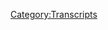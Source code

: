 {{DEFAULTSORT:
    #_TRANSCRIPT_0362:There Is No Mermaid
}}{{Transcript
    | title         = [[362: There Is No Mermaid]]
    | caption       = [https://knowledgefight.libsyn.com/knowledge-fight-there-is-no-mermaid Listen to this episode on Libsyn]
    | episodeNumber = [[362: There Is No Mermaid|362]]
    | length        = 01:55:44
}}

{{MessageBox
    | header     = Warning: Bot Generated Content
    | text       = This transcript was automatically generated by transcription software and likely contains many mistakes and misattributions. Please check the audio for definitive quotes, attribution, and context.
    | image      = N3yvass4myg91.webp
    | imagewidth = 50px
    | id         = warning
}}

{{TranscriptBlock
    | name      = Unknown Speaker
    | timestamp = 00:00:00.000
    | text      = ðŸŽµ
}}

{{TranscriptBlock
    | name      = Unknown Speaker
    | timestamp = 00:00:04.000
    | text      = ðŸŽµ Radio Radio Radio Radio radio Radio Radio Radio ðŸŽµ
}}

{{TranscriptBlock
    | name      = Unknown Speaker
    | timestamp = 00:00:08.820
    | text      = ðŸŽµ Radio Radio Radio Radio Radioleden
}}

{{TranscriptBlock
    | name      = Unknown Speaker
    | timestamp = 00:00:10.080
    | text      = ðŸŽµ
}}

{{TranscriptBlock
    | name      = Unknown Speaker
    | timestamp = 00:00:10.560
    | text      = ðŸŽµP referees
}}

{{TranscriptBlock
    | name      = Unknown Speaker
    | timestamp = 00:00:12.400
    | text      = Knowledge Fight
}}

{{TranscriptBlock
    | name      = Unknown Speaker
    | timestamp = 00:00:13.619
    | text      = DAs
}}

{{TranscriptBlock
    | name      = Unknown Speaker
    | timestamp = 00:00:23.320
    | text      = Knowledge Fight
}}

{{TranscriptBlock
    | name      = Unknown Speaker
    | timestamp = 00:00:25.140
    | text      = I'm sick of the impose insideeth their the good guides
}}

{{TranscriptBlock
    | name      = Unknown Speaker
    | timestamp = 00:00:27.440
    | text      = Saying we are the bad guys
}}

{{TranscriptBlock
    | name      = Unknown Speaker
    | timestamp = 00:00:28.940
    | text      = Knowledge Fight
}}

{{TranscriptBlock
    | name      = Unknown Speaker
    | timestamp = 00:00:29.859
    | text      = Dan and George Knowledge Fight.
}}

{{TranscriptBlock
    | name      = Unknown Speaker
    | timestamp = 00:00:32.159
    | text      = Riddler, Riddler, Riddler.
}}

{{TranscriptBlock
    | name      = Unknown Speaker
    | timestamp = 00:00:34.340
    | text      = Ah, need, need money.
}}

{{TranscriptBlock
    | name      = Unknown Speaker
    | timestamp = 00:00:36.420
    | text      = Riddler, Riddler, Riddler.
}}

{{TranscriptBlock
    | name      = Unknown Speaker
    | timestamp = 00:00:39.340
    | text      = Andy and chances, Andy and chances.
}}

{{TranscriptBlock
    | name      = Unknown Speaker
    | timestamp = 00:00:42.159
    | text      = Stop it, Andy and chances, Andy and chances.
}}

{{TranscriptBlock
    | name      = Unknown Speaker
    | timestamp = 00:00:44.659
    | text      = Andy, Andy, it's time to pray.
}}

{{TranscriptBlock
    | name      = Unknown Speaker
    | timestamp = 00:00:47.100
    | text      = Andy and chances, you're on the air.
}}

{{TranscriptBlock
    | name      = Unknown Speaker
    | timestamp = 00:00:48.520
    | text      = Thanks for holding.
}}

{{TranscriptBlock
    | name      = Unknown Speaker
    | timestamp = 00:00:49.359
    | text      = Hello, Alex, I'm a fish fin caller.
}}

{{TranscriptBlock
    | name      = Unknown Speaker
    | timestamp = 00:00:50.899
    | text      = I'm a huge fan.
}}

{{TranscriptBlock
    | name      = Unknown Speaker
    | timestamp = 00:00:51.759
    | text      = I love your work.
}}

{{TranscriptBlock
    | name      = Unknown Speaker
    | timestamp = 00:00:52.939
    | text      = Knowledge Fight.
}}

{{TranscriptBlock
    | name      = Unknown Speaker
    | timestamp = 00:00:53.939
    | text      = knowledgefight.com.
}}

{{TranscriptBlock
    | name      = Unknown Speaker
    | timestamp = 00:00:57.020
    | text      = I love you.
}}

{{TranscriptBlock
    | name      = Unknown Speaker
    | timestamp = 00:00:59.140
    | text      = Hey, everybody, welcome back to Knowledge Fight.
}}

{{TranscriptBlock
    | name      = Unknown Speaker
    | timestamp = 00:01:01.100
    | text      = I'm Dan.
}}

{{TranscriptBlock
    | name      = Unknown Speaker
    | timestamp = 00:01:01.600
    | text      = I'm Jordan.
}}

{{TranscriptBlock
    | name      = Unknown Speaker
    | timestamp = 00:01:02.100
    | text      = We're a couple dudes, like to sit around,
}}

{{TranscriptBlock
    | name      = Unknown Speaker
    | timestamp = 00:01:03.439
    | text      = drink novelty beverages, and talk
}}

{{TranscriptBlock
    | name      = Unknown Speaker
    | timestamp = 00:01:04.859
    | text      = a little bit about Alex Jones.
}}

{{TranscriptBlock
    | name      = Unknown Speaker
    | timestamp = 00:01:06.299
    | text      = Indeed, we are, Dan.
}}

{{TranscriptBlock
    | name      = Unknown Speaker
    | timestamp = 00:01:08.180
    | text      = Jordan.
}}

{{TranscriptBlock
    | name      = Unknown Speaker
    | timestamp = 00:01:08.680
    | text      = Dan.
}}

{{TranscriptBlock
    | name      = Unknown Speaker
    | timestamp = 00:01:09.180
    | text      = Jordan.
}}

{{TranscriptBlock
    | name      = Unknown Speaker
    | timestamp = 00:01:09.939
    | text      = What was the last Halloween costume you wore unironically
}}

{{TranscriptBlock
    | name      = Unknown Speaker
    | timestamp = 00:01:13.859
    | text      = with just pure, I mean, just like pure joy, you know,
}}

{{TranscriptBlock
    | name      = Unknown Speaker
    | timestamp = 00:01:16.859
    | text      = not like an adult Halloween party where you've
}}

{{TranscriptBlock
    | name      = Unknown Speaker
    | timestamp = 00:01:19.659
    | text      = got like the note.
}}

{{TranscriptBlock
    | name      = Unknown Speaker
    | timestamp = 00:01:20.579
    | text      = It's like, I'm just going as the regular guy, you know,
}}

{{TranscriptBlock
    | name      = Unknown Speaker
    | timestamp = 00:01:22.819
    | text      = like that kind of thing.
}}

{{TranscriptBlock
    | name      = Unknown Speaker
    | timestamp = 00:01:23.739
    | text      = I'm talking like, you know, I dressed up as a Ninja Turtle
}}

{{TranscriptBlock
    | name      = Unknown Speaker
    | timestamp = 00:01:27.000
    | text      = and I fucking loved it.
}}

{{TranscriptBlock
    | name      = Unknown Speaker
    | timestamp = 00:01:28.540
    | text      = You know what I'm saying?
}}

{{TranscriptBlock
    | name      = Unknown Speaker
    | timestamp = 00:01:29.540
    | text      = That kind of shit.
}}

{{TranscriptBlock
    | name      = Unknown Speaker
    | timestamp = 00:01:30.340
    | text      = I've probably talked about this in the past,
}}

{{TranscriptBlock
    | name      = Unknown Speaker
    | timestamp = 00:01:32.260
    | text      = but I have a problem with over-committing
}}

{{TranscriptBlock
    | name      = Unknown Speaker
    | timestamp = 00:01:34.340
    | text      = to things like that.
}}

{{TranscriptBlock
    | name      = Unknown Speaker
    | timestamp = 00:01:35.459
    | text      = Like Halloween costumes have always been a problem for me
}}

{{TranscriptBlock
    | name      = Unknown Speaker
    | timestamp = 00:01:37.719
    | text      = because I'll just go too far with it.
}}

{{TranscriptBlock
    | name      = Unknown Speaker
    | timestamp = 00:01:39.980
    | text      = The big time, there was sort of like the breaking point for me,
}}

{{TranscriptBlock
    | name      = Unknown Speaker
    | timestamp = 00:01:43.659
    | text      = was I went as a monk one year, and I shaved a circle
}}

{{TranscriptBlock
    | name      = Unknown Speaker
    | timestamp = 00:01:47.739
    | text      = on the top of my head, like I had my hair around the sides.
}}

{{TranscriptBlock
    | name      = Unknown Speaker
    | timestamp = 00:01:50.459
    | text      = Right, right, right, right.
}}

{{TranscriptBlock
    | name      = Unknown Speaker
    | timestamp = 00:01:51.500
    | text      = You were a Friar Tuck, yeah.
}}

{{TranscriptBlock
    | name      = Unknown Speaker
    | timestamp = 00:01:52.780
    | text      = Yeah, yeah, basically.
}}

{{TranscriptBlock
    | name      = Unknown Speaker
    | timestamp = 00:01:53.900
    | text      = And I went around with a jug of Carlo Rossi at parties.
}}

{{TranscriptBlock
    | name      = Unknown Speaker
    | timestamp = 00:01:57.980
    | text      = And made people take drinks when they
}}

{{TranscriptBlock
    | name      = Unknown Speaker
    | timestamp = 00:02:00.060
    | text      = did things that were against the social order.
}}

{{TranscriptBlock
    | name      = Unknown Speaker
    | timestamp = 00:02:02.219
    | text      = Right, OK.
}}

{{TranscriptBlock
    | name      = Unknown Speaker
    | timestamp = 00:02:03.859
    | text      = I blessed people who were behaving well.
}}

{{TranscriptBlock
    | name      = Unknown Speaker
    | timestamp = 00:02:06.140
    | text      = Naturally.
}}

{{TranscriptBlock
    | name      = Unknown Speaker
    | timestamp = 00:02:06.620
    | text      = I really got into the character.
}}

{{TranscriptBlock
    | name      = Unknown Speaker
    | timestamp = 00:02:08.020
    | text      = You went a little too far, yeah.
}}

{{TranscriptBlock
    | name      = Unknown Speaker
    | timestamp = 00:02:09.699
    | text      = I got super drunk.
}}

{{TranscriptBlock
    | name      = Unknown Speaker
    | timestamp = 00:02:11.419
    | text      = And the next morning, I woke up with a terrible hangover.
}}

{{TranscriptBlock
    | name      = Unknown Speaker
    | timestamp = 00:02:14.180
    | text      = I walked into the bathroom, and I'm like, oh my god, my head.
}}

{{TranscriptBlock
    | name      = Unknown Speaker
    | timestamp = 00:02:19.219
    | text      = It was a mess.
}}

{{TranscriptBlock
    | name      = Unknown Speaker
    | timestamp = 00:02:20.460
    | text      = I had to walk to the store to get Gatorade,
}}

{{TranscriptBlock
    | name      = Unknown Speaker
    | timestamp = 00:02:22.419
    | text      = and I had to grab a hat.
}}

{{TranscriptBlock
    | name      = Unknown Speaker
    | timestamp = 00:02:23.419
    | text      = And that next morning, with nothing, just him walking
}}

{{TranscriptBlock
    | name      = Unknown Speaker
    | timestamp = 00:02:27.379
    | text      = and being like, happy Halloween.
}}

{{TranscriptBlock
    | name      = Unknown Speaker
    | timestamp = 00:02:28.580
    | text      = Yeah, you know what's up.
}}

{{TranscriptBlock
    | name      = Unknown Speaker
    | timestamp = 00:02:30.580
    | text      = You know what happened.
}}

{{TranscriptBlock
    | name      = Unknown Speaker
    | timestamp = 00:02:32.020
    | text      = This is the Halloween walk of shame.
}}

{{TranscriptBlock
    | name      = Unknown Speaker
    | timestamp = 00:02:33.860
    | text      = Yeah, but that was when I was probably, I don't know,
}}

{{TranscriptBlock
    | name      = Unknown Speaker
    | timestamp = 00:02:36.300
    | text      = like early 20s.
}}

{{TranscriptBlock
    | name      = Unknown Speaker
    | timestamp = 00:02:38.539
    | text      = I don't really get into that too much.
}}

{{TranscriptBlock
    | name      = Unknown Speaker
    | timestamp = 00:02:41.939
    | text      = I don't really care for the Halloween.
}}

{{TranscriptBlock
    | name      = Unknown Speaker
    | timestamp = 00:02:44.500
    | text      = Not really a Halloween guy?
}}

{{TranscriptBlock
    | name      = Unknown Speaker
    | timestamp = 00:02:45.780
    | text      = Not really.
}}

{{TranscriptBlock
    | name      = Unknown Speaker
    | timestamp = 00:02:46.460
    | text      = Any good ones when you were a kid?
}}

{{TranscriptBlock
    | name      = Unknown Speaker
    | timestamp = 00:02:47.539
    | text      = You trick or treated, right?
}}

{{TranscriptBlock
    | name      = Unknown Speaker
    | timestamp = 00:02:48.740
    | text      = We were super poor.
}}

{{TranscriptBlock
    | name      = Unknown Speaker
    | timestamp = 00:02:49.699
    | text      = Like growing up, my parents insisted
}}

{{TranscriptBlock
    | name      = Unknown Speaker
    | timestamp = 00:02:51.259
    | text      = we have to make our own costumes,
}}

{{TranscriptBlock
    | name      = Unknown Speaker
    | timestamp = 00:02:52.740
    | text      = and we weren't very crafty.
}}

{{TranscriptBlock
    | name      = Unknown Speaker
    | timestamp = 00:02:54.139
    | text      = So like, no, there was nothing good.
}}

{{TranscriptBlock
    | name      = Unknown Speaker
    | timestamp = 00:02:57.180
    | text      = That was like the only time I got to eat candy
}}

{{TranscriptBlock
    | name      = Unknown Speaker
    | timestamp = 00:02:59.419
    | text      = in my entire childhood.
}}

{{TranscriptBlock
    | name      = Unknown Speaker
    | timestamp = 00:03:00.340
    | text      = Oh yeah, that's good.
}}

{{TranscriptBlock
    | name      = Unknown Speaker
    | timestamp = 00:03:01.580
    | text      = That's whenever we wandered around Halloween
}}

{{TranscriptBlock
    | name      = Unknown Speaker
    | timestamp = 00:03:03.580
    | text      = and trick or treated.
}}

{{TranscriptBlock
    | name      = Unknown Speaker
    | timestamp = 00:03:04.740
    | text      = The candy is good, but it's just a sheet that you're wearing.
}}

{{TranscriptBlock
    | name      = Unknown Speaker
    | timestamp = 00:03:07.620
    | text      = Right, right.
}}

{{TranscriptBlock
    | name      = Unknown Speaker
    | timestamp = 00:03:08.620
    | text      = It's all slight variations on what
}}

{{TranscriptBlock
    | name      = Unknown Speaker
    | timestamp = 00:03:10.460
    | text      = can you do with cardboard.
}}

{{TranscriptBlock
    | name      = Unknown Speaker
    | timestamp = 00:03:11.620
    | text      = Yeah, yeah, yeah.
}}

{{TranscriptBlock
    | name      = Unknown Speaker
    | timestamp = 00:03:12.300
    | text      = And it turns out we couldn't do that much.
}}

{{TranscriptBlock
    | name      = Unknown Speaker
    | timestamp = 00:03:13.740
    | text      = Couldn't do that much.
}}

{{TranscriptBlock
    | name      = Unknown Speaker
    | timestamp = 00:03:14.539
    | text      = No, so the memories aren't good, except the candy.
}}

{{TranscriptBlock
    | name      = Unknown Speaker
    | timestamp = 00:03:17.539
    | text      = Yeah.
}}

{{TranscriptBlock
    | name      = Unknown Speaker
    | timestamp = 00:03:18.020
    | text      = Candy was good.
}}

{{TranscriptBlock
    | name      = Unknown Speaker
    | timestamp = 00:03:18.740
    | text      = The candy's the good stuff.
}}

{{TranscriptBlock
    | name      = Unknown Speaker
    | timestamp = 00:03:19.860
    | text      = Except those taffies that just come
}}

{{TranscriptBlock
    | name      = Unknown Speaker
    | timestamp = 00:03:22.460
    | text      = in like brown and orange wrappers.
}}

{{TranscriptBlock
    | name      = Unknown Speaker
    | timestamp = 00:03:25.300
    | text      = Oh, yeah, yeah, yeah.
}}

{{TranscriptBlock
    | name      = Unknown Speaker
    | timestamp = 00:03:26.259
    | text      = Those ones that are mysterious, unlabeled.
}}

{{TranscriptBlock
    | name      = Unknown Speaker
    | timestamp = 00:03:28.259
    | text      = Yeah, yeah, yeah.
}}

{{TranscriptBlock
    | name      = Unknown Speaker
    | timestamp = 00:03:28.939
    | text      = They're like Tootsie Rolls, but you know they're not.
}}

{{TranscriptBlock
    | name      = Unknown Speaker
    | timestamp = 00:03:30.939
    | text      = Piles of garbage.
}}

{{TranscriptBlock
    | name      = Unknown Speaker
    | timestamp = 00:03:31.900
    | text      = Yeah.
}}

{{TranscriptBlock
    | name      = Unknown Speaker
    | timestamp = 00:03:32.860
    | text      = And yeah, there's a lot.
}}

{{TranscriptBlock
    | name      = Unknown Speaker
    | timestamp = 00:03:34.020
    | text      = And candy corn sucks.
}}

{{TranscriptBlock
    | name      = Unknown Speaker
    | timestamp = 00:03:35.180
    | text      = I don't know why there's like this new effort
}}

{{TranscriptBlock
    | name      = Unknown Speaker
    | timestamp = 00:03:37.379
    | text      = to rehab the image of candy corn going on.
}}

{{TranscriptBlock
    | name      = Unknown Speaker
    | timestamp = 00:03:39.620
    | text      = People are rehabbing candy corn?
}}

{{TranscriptBlock
    | name      = Unknown Speaker
    | timestamp = 00:03:41.060
    | text      = I feel like this year.
}}

{{TranscriptBlock
    | name      = Unknown Speaker
    | timestamp = 00:03:41.979
    | text      = Lewis Black is rolling over in his grave right now, dude.
}}

{{TranscriptBlock
    | name      = Unknown Speaker
    | timestamp = 00:03:45.300
    | text      = Is he dead?
}}

{{TranscriptBlock
    | name      = Unknown Speaker
    | timestamp = 00:03:45.860
    | text      = No, he's not dead.
}}

{{TranscriptBlock
    | name      = Unknown Speaker
    | timestamp = 00:03:47.259
    | text      = I feel like there's an effort that I'm seeing online
}}

{{TranscriptBlock
    | name      = Unknown Speaker
    | timestamp = 00:03:50.819
    | text      = this year more than past years to be like, fuck you,
}}

{{TranscriptBlock
    | name      = Unknown Speaker
    | timestamp = 00:03:54.340
    | text      = I like candy corn.
}}

{{TranscriptBlock
    | name      = Unknown Speaker
    | timestamp = 00:03:55.460
    | text      = Really?
}}

{{TranscriptBlock
    | name      = Unknown Speaker
    | timestamp = 00:03:56.259
    | text      = I like candy corn.
}}

{{TranscriptBlock
    | name      = Unknown Speaker
    | timestamp = 00:03:57.259
    | text      = Stop making me feel bad for it.
}}

{{TranscriptBlock
    | name      = Unknown Speaker
    | timestamp = 00:03:58.740
    | text      = Man, this era of polarization has gone too far.
}}

{{TranscriptBlock
    | name      = Unknown Speaker
    | timestamp = 00:04:03.060
    | text      = I don't like the idea of like, hey, if you like candy corn,
}}

{{TranscriptBlock
    | name      = Unknown Speaker
    | timestamp = 00:04:06.340
    | text      = God bless you, but I don't feel like we
}}

{{TranscriptBlock
    | name      = Unknown Speaker
    | timestamp = 00:04:07.939
    | text      = need to feel bad for not liking it
}}

{{TranscriptBlock
    | name      = Unknown Speaker
    | timestamp = 00:04:09.699
    | text      = and declaring the objective fact that it stinks.
}}

{{TranscriptBlock
    | name      = Unknown Speaker
    | timestamp = 00:04:13.340
    | text      = It's awful.
}}

{{TranscriptBlock
    | name      = Unknown Speaker
    | timestamp = 00:04:15.139
    | text      = So that's my position.
}}

{{TranscriptBlock
    | name      = Unknown Speaker
    | timestamp = 00:04:16.259
    | text      = I thought that was one thing.
}}

{{TranscriptBlock
    | name      = Unknown Speaker
    | timestamp = 00:04:17.420
    | text      = That was the last thing the American people could
}}

{{TranscriptBlock
    | name      = Unknown Speaker
    | timestamp = 00:04:19.459
    | text      = really all agree on.
}}

{{TranscriptBlock
    | name      = Unknown Speaker
    | timestamp = 00:04:20.779
    | text      = Yeah, yeah, yeah.
}}

{{TranscriptBlock
    | name      = Unknown Speaker
    | timestamp = 00:04:21.699
    | text      = No.
}}

{{TranscriptBlock
    | name      = Unknown Speaker
    | timestamp = 00:04:21.980
    | text      = Guess not.
}}

{{TranscriptBlock
    | name      = Unknown Speaker
    | timestamp = 00:04:22.579
    | text      = No.
}}

{{TranscriptBlock
    | name      = Unknown Speaker
    | timestamp = 00:04:23.579
    | text      = There's two Americas, candy corn and non-candy corn.
}}

{{TranscriptBlock
    | name      = Unknown Speaker
    | timestamp = 00:04:26.860
    | text      = We're eating candy corn to own the libs these days.
}}

{{TranscriptBlock
    | name      = Unknown Speaker
    | timestamp = 00:04:29.500
    | text      = I do appreciate, though, that it hasn't yet
}}

{{TranscriptBlock
    | name      = Unknown Speaker
    | timestamp = 00:04:31.860
    | text      = extended to attempting to mainstream the pumpkin, candy
}}

{{TranscriptBlock
    | name      = Unknown Speaker
    | timestamp = 00:04:35.939
    | text      = corn pumpkin.
}}

{{TranscriptBlock
    | name      = Unknown Speaker
    | timestamp = 00:04:36.660
    | text      = Yeah, no, that's never happened.
}}

{{TranscriptBlock
    | name      = Unknown Speaker
    | timestamp = 00:04:38.060
    | text      = It's too thick.
}}

{{TranscriptBlock
    | name      = Unknown Speaker
    | timestamp = 00:04:38.620
    | text      = No, no, no, that's not going to happen.
}}

{{TranscriptBlock
    | name      = Unknown Speaker
    | timestamp = 00:04:40.899
    | text      = You can accept candy corn in a tiny little thing,
}}

{{TranscriptBlock
    | name      = Unknown Speaker
    | timestamp = 00:04:43.259
    | text      = but not that big bulbous pumpkin.
}}

{{TranscriptBlock
    | name      = Unknown Speaker
    | timestamp = 00:04:47.220
    | text      = Anyway, I don't know too much about dressing up
}}

{{TranscriptBlock
    | name      = Unknown Speaker
    | timestamp = 00:04:50.100
    | text      = for Halloween anymore, but I do know a lot about Alex Jones.
}}

{{TranscriptBlock
    | name      = Unknown Speaker
    | timestamp = 00:04:52.779
    | text      = And I don't know anything about either, Dan.
}}

{{TranscriptBlock
    | name      = Unknown Speaker
    | timestamp = 00:04:54.660
    | text      = That is correct.
}}

{{TranscriptBlock
    | name      = Unknown Speaker
    | timestamp = 00:04:55.660
    | text      = And today is actually a spooky Halloween episode.
}}

{{TranscriptBlock
    | name      = Unknown Speaker
    | timestamp = 00:04:59.740
    | text      = That's not a fair way to.
}}

{{TranscriptBlock
    | name      = Unknown Speaker
    | timestamp = 00:05:00.860
    | text      = I think all of our episodes are spooky, Dan.
}}

{{TranscriptBlock
    | name      = Unknown Speaker
    | timestamp = 00:05:03.259
    | text      = I encountered a thing earlier this week
}}

{{TranscriptBlock
    | name      = Unknown Speaker
    | timestamp = 00:05:06.620
    | text      = where I just felt like I was kind of not interested in,
}}

{{TranscriptBlock
    | name      = Unknown Speaker
    | timestamp = 00:05:09.339
    | text      = like, I needed to take a break from Alex Jones.
}}

{{TranscriptBlock
    | name      = Unknown Speaker
    | timestamp = 00:05:12.139
    | text      = And so I was thinking about, like, well, we just
}}

{{TranscriptBlock
    | name      = Unknown Speaker
    | timestamp = 00:05:14.420
    | text      = embarked on this coast to coast AM thing.
}}

{{TranscriptBlock
    | name      = Unknown Speaker
    | timestamp = 00:05:16.939
    | text      = Yeah.
}}

{{TranscriptBlock
    | name      = Unknown Speaker
    | timestamp = 00:05:17.339
    | text      = Like, they know, they do a lot of shit
}}

{{TranscriptBlock
    | name      = Unknown Speaker
    | timestamp = 00:05:19.100
    | text      = about wacky, crazy, paranormal topics.
}}

{{TranscriptBlock
    | name      = Unknown Speaker
    | timestamp = 00:05:23.100
    | text      = But then I was like, OK, for every year around Halloween,
}}

{{TranscriptBlock
    | name      = Unknown Speaker
    | timestamp = 00:05:25.459
    | text      = they do ghost to ghost.
}}

{{TranscriptBlock
    | name      = Unknown Speaker
    | timestamp = 00:05:26.779
    | text      = Well, OK.
}}

{{TranscriptBlock
    | name      = Unknown Speaker
    | timestamp = 00:05:27.980
    | text      = Coast to coast, ghost to ghost.
}}

{{TranscriptBlock
    | name      = Unknown Speaker
    | timestamp = 00:05:29.139
    | text      = It's right there.
}}

{{TranscriptBlock
    | name      = Unknown Speaker
    | timestamp = 00:05:30.420
    | text      = I don't blame them for that.
}}

{{TranscriptBlock
    | name      = Unknown Speaker
    | timestamp = 00:05:31.660
    | text      = It's too close.
}}

{{TranscriptBlock
    | name      = Unknown Speaker
    | timestamp = 00:05:32.699
    | text      = Right, but a lot of that is just taking
}}

{{TranscriptBlock
    | name      = Unknown Speaker
    | timestamp = 00:05:34.939
    | text      = calls from people who have ghosts in their homes and stuff.
}}

{{TranscriptBlock
    | name      = Unknown Speaker
    | timestamp = 00:05:38.100
    | text      = And I don't really want to make fun of that.
}}

{{TranscriptBlock
    | name      = Unknown Speaker
    | timestamp = 00:05:39.899
    | text      = Because as much as we can focus on George and Ori
}}

{{TranscriptBlock
    | name      = Unknown Speaker
    | timestamp = 00:05:43.300
    | text      = and some of this toxic platforming that he does,
}}

{{TranscriptBlock
    | name      = Unknown Speaker
    | timestamp = 00:05:47.180
    | text      = I don't want to spend a ton of time just being like,
}}

{{TranscriptBlock
    | name      = Unknown Speaker
    | timestamp = 00:05:49.259
    | text      = look at these dumb callers.
}}

{{TranscriptBlock
    | name      = Unknown Speaker
    | timestamp = 00:05:50.699
    | text      = That seems cruel.
}}

{{TranscriptBlock
    | name      = Unknown Speaker
    | timestamp = 00:05:52.180
    | text      = Like, there is a line of, like, what I think
}}

{{TranscriptBlock
    | name      = Unknown Speaker
    | timestamp = 00:05:55.060
    | text      = is probably acceptable for us.
}}

{{TranscriptBlock
    | name      = Unknown Speaker
    | timestamp = 00:05:57.500
    | text      = And that would feel gross.
}}

{{TranscriptBlock
    | name      = Unknown Speaker
    | timestamp = 00:05:58.899
    | text      = If we were doing Loveline and just talking shit
}}

{{TranscriptBlock
    | name      = Unknown Speaker
    | timestamp = 00:06:01.379
    | text      = about the callers over fucking the other guys talking,
}}

{{TranscriptBlock
    | name      = Unknown Speaker
    | timestamp = 00:06:04.459
    | text      = then yeah, we're kind of the assholes.
}}

{{TranscriptBlock
    | name      = Unknown Speaker
    | timestamp = 00:06:05.819
    | text      = Critiquing Adam Carolla's politics and some of the stuff
}}

{{TranscriptBlock
    | name      = Unknown Speaker
    | timestamp = 00:06:08.779
    | text      = he stands for, possible, maybe not something I'm going to do,
}}

{{TranscriptBlock
    | name      = Unknown Speaker
    | timestamp = 00:06:13.060
    | text      = but possible.
}}

{{TranscriptBlock
    | name      = Unknown Speaker
    | timestamp = 00:06:13.980
    | text      = But yeah, like, look at this dumb ass caller.
}}

{{TranscriptBlock
    | name      = Unknown Speaker
    | timestamp = 00:06:15.980
    | text      = What an asshole, you're the asshole there.
}}

{{TranscriptBlock
    | name      = Unknown Speaker
    | timestamp = 00:06:17.819
    | text      = You didn't have to search out a caller.
}}

{{TranscriptBlock
    | name      = Unknown Speaker
    | timestamp = 00:06:20.100
    | text      = Yeah, so Coast to Coast to Ghost to Ghost seemed like, nah,
}}

{{TranscriptBlock
    | name      = Unknown Speaker
    | timestamp = 00:06:23.579
    | text      = that's a non-starter.
}}

{{TranscriptBlock
    | name      = Unknown Speaker
    | timestamp = 00:06:25.180
    | text      = But luckily, Space Ghost Coast to Coast.
}}

{{TranscriptBlock
    | name      = Unknown Speaker
    | timestamp = 00:06:27.019
    | text      = We could do that.
}}

{{TranscriptBlock
    | name      = Unknown Speaker
    | timestamp = 00:06:29.100
    | text      = But I found something.
}}

{{TranscriptBlock
    | name      = Unknown Speaker
    | timestamp = 00:06:30.220
    | text      = I found an option to go into.
}}

{{TranscriptBlock
    | name      = Unknown Speaker
    | timestamp = 00:06:32.899
    | text      = I'm pretty excited about it.
}}

{{TranscriptBlock
    | name      = Unknown Speaker
    | timestamp = 00:06:34.100
    | text      = And here is an out of context drop from that.
}}

{{TranscriptBlock
    | name      = Unknown Speaker
    | timestamp = 00:06:36.379
    | text      = In the case of the Merman, there's
}}

{{TranscriptBlock
    | name      = Unknown Speaker
    | timestamp = 00:06:39.379
    | text      = a lot of people who are misunderstanding it.
}}

{{TranscriptBlock
    | name      = Unknown Speaker
    | timestamp = 00:06:42.139
    | text      = Oh, in the case of the Merman.
}}

{{TranscriptBlock
    | name      = Unknown Speaker
    | timestamp = 00:06:45.100
    | text      = Yes.
}}

{{TranscriptBlock
    | name      = Unknown Speaker
    | timestamp = 00:06:46.620
    | text      = Encyclopedia Brown, on the case of the Merman.
}}

{{TranscriptBlock
    | name      = Unknown Speaker
    | timestamp = 00:06:49.740
    | text      = I found something to go over that might have
}}

{{TranscriptBlock
    | name      = Unknown Speaker
    | timestamp = 00:06:52.939
    | text      = something to do with the Merman.
}}

{{TranscriptBlock
    | name      = Unknown Speaker
    | timestamp = 00:06:54.459
    | text      = But it actually does not.
}}

{{TranscriptBlock
    | name      = Unknown Speaker
    | timestamp = 00:06:56.740
    | text      = How could it not?
}}

{{TranscriptBlock
    | name      = Unknown Speaker
    | timestamp = 00:06:57.980
    | text      = What are you talking about?
}}

{{TranscriptBlock
    | name      = Unknown Speaker
    | timestamp = 00:06:59.540
    | text      = Merman will not factor heavily into this conversation.
}}

{{TranscriptBlock
    | name      = Unknown Speaker
    | timestamp = 00:07:02.660
    | text      = But before we get down to business
}}

{{TranscriptBlock
    | name      = Unknown Speaker
    | timestamp = 00:07:04.500
    | text      = and talk about what we are here to talk about today, Jordan,
}}

{{TranscriptBlock
    | name      = Unknown Speaker
    | timestamp = 00:07:06.459
    | text      = we've got to give a shout out to some people who have signed up
}}

{{TranscriptBlock
    | name      = Unknown Speaker
    | timestamp = 00:07:08.379
    | text      = and are supporting the show.
}}

{{TranscriptBlock
    | name      = Unknown Speaker
    | timestamp = 00:07:09.259
    | text      = Love them.
}}

{{TranscriptBlock
    | name      = Unknown Speaker
    | timestamp = 00:07:09.740
    | text      = So first of all, Alex, thank you so much.
}}

{{TranscriptBlock
    | name      = Unknown Speaker
    | timestamp = 00:07:11.939
    | text      = You are now a policy wonk.
}}

{{TranscriptBlock
    | name      = Unknown Speaker
    | timestamp = 00:07:13.300
    | text      = I'm a policy wonk.
}}

{{TranscriptBlock
    | name      = Unknown Speaker
    | timestamp = 00:07:14.420
    | text      = Thank you, Alex.
}}

{{TranscriptBlock
    | name      = Unknown Speaker
    | timestamp = 00:07:15.339
    | text      = Next, Chris, thank you so much.
}}

{{TranscriptBlock
    | name      = Unknown Speaker
    | timestamp = 00:07:17.300
    | text      = You are now a policy wonk.
}}

{{TranscriptBlock
    | name      = Unknown Speaker
    | timestamp = 00:07:18.540
    | text      = I'm a policy wonk.
}}

{{TranscriptBlock
    | name      = Unknown Speaker
    | timestamp = 00:07:19.620
    | text      = Join in the conspiracy.
}}

{{TranscriptBlock
    | name      = Unknown Speaker
    | timestamp = 00:07:21.259
    | text      = Next, Chris, thank you so much.
}}

{{TranscriptBlock
    | name      = Unknown Speaker
    | timestamp = 00:07:23.379
    | text      = You are now a policy wonk.
}}

{{TranscriptBlock
    | name      = Unknown Speaker
    | timestamp = 00:07:24.500
    | text      = I'm a policy wonk.
}}

{{TranscriptBlock
    | name      = Unknown Speaker
    | timestamp = 00:07:24.980
    | text      = Ah.
}}

{{TranscriptBlock
    | name      = Unknown Speaker
    | timestamp = 00:07:25.500
    | text      = It's growing.
}}

{{TranscriptBlock
    | name      = Unknown Speaker
    | timestamp = 00:07:26.819
    | text      = It's growing on this Halloween.
}}

{{TranscriptBlock
    | name      = Unknown Speaker
    | timestamp = 00:07:28.699
    | text      = Next, Bodhi, thank you so much.
}}

{{TranscriptBlock
    | name      = Unknown Speaker
    | timestamp = 00:07:30.420
    | text      = You are now a policy wonk.
}}

{{TranscriptBlock
    | name      = Unknown Speaker
    | timestamp = 00:07:31.500
    | text      = I'm a policy wonk.
}}

{{TranscriptBlock
    | name      = Unknown Speaker
    | timestamp = 00:07:33.459
    | text      = Hell yeah, Bodhi.
}}

{{TranscriptBlock
    | name      = Unknown Speaker
    | timestamp = 00:07:34.420
    | text      = Next, Clownshoos.
}}

{{TranscriptBlock
    | name      = Unknown Speaker
    | timestamp = 00:07:36.019
    | text      = Thank you so much.
}}

{{TranscriptBlock
    | name      = Unknown Speaker
    | timestamp = 00:07:36.779
    | text      = You are now a policy wonk.
}}

{{TranscriptBlock
    | name      = Unknown Speaker
    | timestamp = 00:07:38.100
    | text      = I'm a policy wonk.
}}

{{TranscriptBlock
    | name      = Unknown Speaker
    | timestamp = 00:07:39.180
    | text      = Thank you, Clownshoos.
}}

{{TranscriptBlock
    | name      = Unknown Speaker
    | timestamp = 00:07:39.980
    | text      = Thank you, Clownshoos.
}}

{{TranscriptBlock
    | name      = Unknown Speaker
    | timestamp = 00:07:41.139
    | text      = And finally, I'd like to say thank you to a couple of people
}}

{{TranscriptBlock
    | name      = Unknown Speaker
    | timestamp = 00:07:42.980
    | text      = signed up on an elevated level. We appreciate that very much. So Cedric, thank you so much.
}}

{{TranscriptBlock
    | name      = Unknown Speaker
    | timestamp = 00:07:47.939
    | text      = And James, thank you so much. You are both wonderful technocrats. I'm a policy wonk.
}}

{{TranscriptBlock
    | name      = Unknown Speaker
    | timestamp = 00:07:52.980
    | text      = Crikey mate. That's fantastic. Have yourself a brew. How's your 401k doing, bro? We got to go
}}

{{TranscriptBlock
    | name      = Unknown Speaker
    | timestamp = 00:07:58.180
    | text      = full tilt boogie on this Watson. All right, let's just get down to business. We ain't making that
}}

{{TranscriptBlock
    | name      = Unknown Speaker
    | timestamp = 00:08:02.259
    | text      = money off that heroin. Why are you pimped so good? My neck is freakishly large. I declare
}}

{{TranscriptBlock
    | name      = Unknown Speaker
    | timestamp = 00:08:08.420
    | text      = info war on you. Thank you so much. Cedric and James. Thank you very much. If you're out there
}}

{{TranscriptBlock
    | name      = Unknown Speaker
    | timestamp = 00:08:13.860
    | text      = listening, you're thinking, Hey, I'd like, uh, I like this show. I like what these gents do. I'd
}}

{{TranscriptBlock
    | name      = Unknown Speaker
    | timestamp = 00:08:17.379
    | text      = like to support them. Uh, you can do that by going to our website, clicking the button that says, uh,
}}

{{TranscriptBlock
    | name      = Unknown Speaker
    | timestamp = 00:08:22.339
    | text      = uh, sports show that's on knowledge, fight.com. What's going on. My head is real foggy today.
}}

{{TranscriptBlock
    | name      = Unknown Speaker
    | timestamp = 00:08:29.459
    | text      = I don't know what it is. I'm in a haze. We're about to talk about Merman. I can confirm to
}}

{{TranscriptBlock
    | name      = Unknown Speaker
    | timestamp = 00:08:34.740
    | text      = you that we're not talking about Merman. Um, but a couple of things real quick before we get going.
}}

{{TranscriptBlock
    | name      = Unknown Speaker
    | timestamp = 00:08:39.379
    | text      = I apologize. Uh, there's been a slight, a little bit of sound issues on our last couple of episodes.
}}

{{TranscriptBlock
    | name      = Unknown Speaker
    | timestamp = 00:08:44.340
    | text      = We are shifting up, uh, some of the recording technique, uh, working in a new workflow and,
}}

{{TranscriptBlock
    | name      = Unknown Speaker
    | timestamp = 00:08:50.019
    | text      = uh, there's some kinks along the way. I apologize. Hopefully this episode sounds up to our regular
}}

{{TranscriptBlock
    | name      = Unknown Speaker
    | timestamp = 00:08:55.700
    | text      = standards. Uh, and we're working on it. Uh, we appreciate your patience and a special shout out
}}

{{TranscriptBlock
    | name      = Unknown Speaker
    | timestamp = 00:09:02.100
    | text      = to, uh, Zach who sent us a, it might be Alex's intelligence source. Oh man. He's double crossing
}}

{{TranscriptBlock
    | name      = Unknown Speaker
    | timestamp = 00:09:08.419
    | text      = Alex, but, uh, sent us a package with a couple of shirts of a band that he found out about called
}}

{{TranscriptBlock
    | name      = Unknown Speaker
    | timestamp = 00:09:13.379
    | text      = the titty baby. Thank you very much. Yeah. Uh, we appreciate it. I have, uh, I'm going to make it
}}

{{TranscriptBlock
    | name      = Unknown Speaker
    | timestamp = 00:09:19.539
    | text      = one of my gym shirts. So people can look at me weird as I'm just getting swole titty, baby titty
}}

{{TranscriptBlock
    | name      = Unknown Speaker
    | timestamp = 00:09:26.019
    | text      = baby on my chest. There are not babies on each titty, unfortunately. No, but I do also have a
}}

{{TranscriptBlock
    | name      = Unknown Speaker
    | timestamp = 00:09:32.580
    | text      = nice sticker, which I've put up here in the studio. So thank you very much, Zach. We appreciate it.
}}

{{TranscriptBlock
    | name      = Unknown Speaker
    | timestamp = 00:09:37.460
    | text      = Yes. So Jordan, today, what we're doing is we are going over an episode of, uh, Kevin Moore's show.
}}

{{TranscriptBlock
    | name      = Unknown Speaker
    | timestamp = 00:09:45.059
    | text      = Okay. So Kevin Moore, for those of you who have not kept up with the entire project Camelot saga
}}

{{TranscriptBlock
    | name      = Unknown Speaker
    | timestamp = 00:09:50.340
    | text      = is a gentleman who believes he can channel intelligences. Yes. Maybe he can maybe aliens,
}}

{{TranscriptBlock
    | name      = Unknown Speaker
    | timestamp = 00:09:56.019
    | text      = maybe other dimensional beings who knows he does not have to do a fake voice. He absolutely doesn't
}}

{{TranscriptBlock
    | name      = Unknown Speaker
    | timestamp = 00:10:01.620
    | text      = have to do a fake voice because they have confidence in him. Yes. Definitely not. Cause he
}}

{{TranscriptBlock
    | name      = Unknown Speaker
    | timestamp = 00:10:05.700
    | text      = has confidence in himself. He also runs a psychic hotline for an exorbitant price. Probably. I'm not
}}

{{TranscriptBlock
    | name      = Unknown Speaker
    | timestamp = 00:10:12.580
    | text      = sure. I think each person has a different rate. Okay. He runs a psychic hotline and he has decided
}}

{{TranscriptBlock
    | name      = Unknown Speaker
    | timestamp = 00:10:17.860
    | text      = that Carrie Cassidy over a project Camelot and Mark Richards are running a scam. Right.
}}

{{TranscriptBlock
    | name      = Unknown Speaker
    | timestamp = 00:10:23.220
    | text      = And so he is in the process of putting out a documentary about how Mark Richards is a murderer
}}

{{TranscriptBlock
    | name      = Unknown Speaker
    | timestamp = 00:10:28.980
    | text      = and he has not hung out with Raptor aliens. Right. And, uh, this is all very delightful.
}}

{{TranscriptBlock
    | name      = Unknown Speaker
    | timestamp = 00:10:33.860
    | text      = Gary Cassidy is furious at him and has decided he's a part of the gay mafia and mortal enemies
}}

{{TranscriptBlock
    | name      = Unknown Speaker
    | timestamp = 00:10:40.100
    | text      = and probably involved with the Illuminati on some level to discredit Mark Richards because he is
}}

{{TranscriptBlock
    | name      = Unknown Speaker
    | timestamp = 00:10:45.620
    | text      = friends with space, uh, Raptors and, uh, they're trying to help humanity against the Illuminati.
}}

{{TranscriptBlock
    | name      = Unknown Speaker
    | timestamp = 00:10:50.659
    | text      = It's all very complicated. Yeah. Anyway, I, I know that we were shifting away from project
}}

{{TranscriptBlock
    | name      = Unknown Speaker
    | timestamp = 00:10:56.259
    | text      = Camelot stuff, uh, but I can't not be intrigued by this mystery that's surrounding it. And one
}}

{{TranscriptBlock
    | name      = Unknown Speaker
    | timestamp = 00:11:03.299
    | text      = of the big things that I find mysterious is why is Kevin Moore doing this? That is a very good
}}

{{TranscriptBlock
    | name      = Unknown Speaker
    | timestamp = 00:11:09.059
    | text      = question. We talked about it. It's supposed to be money. It's gotta be money, but I don't understand
}}

{{TranscriptBlock
    | name      = Unknown Speaker
    | timestamp = 00:11:13.379
    | text      = why he would get any money out of this or how I'm not entirely sure either, but he's positioning
}}

{{TranscriptBlock
    | name      = Unknown Speaker
    | timestamp = 00:11:18.980
    | text      = himself in such a way as to be like a critical voice. Like I am within this paranormal community
}}

{{TranscriptBlock
    | name      = Unknown Speaker
    | timestamp = 00:11:25.460
    | text      = and I'm offended by, uh, these charlatans like Carrie Cassidy and Mark Richards. They make us
}}

{{TranscriptBlock
    | name      = Unknown Speaker
    | timestamp = 00:11:32.019
    | text      = look bad. And that is what the voices that I am channeling right now are telling me and you.
}}

{{TranscriptBlock
    | name      = Unknown Speaker
    | timestamp = 00:11:39.539
    | text      = Right. So I feel like I want to understand a little bit better. Um, this guy who's trying to
}}

{{TranscriptBlock
    | name      = Unknown Speaker
    | timestamp = 00:11:46.899
    | text      = like, can we actually take that as the, his motivation that he wants to be a thorough
}}

{{TranscriptBlock
    | name      = Unknown Speaker
    | timestamp = 00:11:53.700
    | text      = gatekeeper. Who's able to say like, Hey, I'm a trusted voice. I'm going to say, this is cool.
}}

{{TranscriptBlock
    | name      = Unknown Speaker
    | timestamp = 00:11:58.899
    | text      = Gotcha. So I, you know, I, I looked around a little bit. He's going to be a space bouncer
}}

{{TranscriptBlock
    | name      = Unknown Speaker
    | timestamp = 00:12:04.100
    | text      = and you know what, because it's honestly because my algorithms are all completely fucked up,
}}

{{TranscriptBlock
    | name      = Unknown Speaker
    | timestamp = 00:12:08.820
    | text      = uh, with my YouTube. I got suggested a video that he did about time travelers.
}}

{{TranscriptBlock
    | name      = Unknown Speaker
    | timestamp = 00:12:15.460
    | text      = Of course you did. Of course you did. I figured like he did do some stuff about ghosts and like
}}

{{TranscriptBlock
    | name      = Unknown Speaker
    | timestamp = 00:12:20.899
    | text      = channeling dead relatives of course. Just like this kind of feels creepy. Yeah. Yeah. Like
}}

{{TranscriptBlock
    | name      = Unknown Speaker
    | timestamp = 00:12:27.299
    | text      = that's not going to be fun to talk about. It's going to be gross time travelers. Possibly.
}}

{{TranscriptBlock
    | name      = Unknown Speaker
    | timestamp = 00:12:32.980
    | text      = And now are any of these fucking time travelers Merman.
}}

{{TranscriptBlock
    | name      = Unknown Speaker
    | timestamp = 00:12:39.220
    | text      = God damn it. No. All right. Merman will be mentioned, uh, in passing. Okay, good. So
}}

{{TranscriptBlock
    | name      = Unknown Speaker
    | timestamp = 00:12:45.139
    | text      = here's the introduction that Kevin Moore has for this. He's talking to a guy who runs a website,
}}

{{TranscriptBlock
    | name      = Unknown Speaker
    | timestamp = 00:12:51.220
    | text      = or I guess it's a YouTube channel called apex TV. And he is on video and he is just almost
}}

{{TranscriptBlock
    | name      = Unknown Speaker
    | timestamp = 00:12:57.940
    | text      = completely obscured facially on purpose. Yes. Okay. So it's like protectors. Gotcha. Gotcha.
}}

{{TranscriptBlock
    | name      = Unknown Speaker
    | timestamp = 00:13:05.379
    | text      = So here's, uh, uh, Kevin's introduction. Hi guys. And welcome to another edition of the Kevin Moore
}}

{{TranscriptBlock
    | name      = Unknown Speaker
    | timestamp = 00:13:12.740
    | text      = show. Now today's show is quite interesting. Actually. Um, I've got the creator and producer
}}

{{TranscriptBlock
    | name      = Unknown Speaker
    | timestamp = 00:13:19.059
    | text      = of the apex TV channel from YouTube coming on. Uh, this YouTube channel produces, uh,
}}

{{TranscriptBlock
    | name      = Unknown Speaker
    | timestamp = 00:13:25.700
    | text      = interviews that you probably won't find anywhere else. And they've got in the direction of
}}

{{TranscriptBlock
    | name      = Unknown Speaker
    | timestamp = 00:13:30.820
    | text      = interviewing whistleblowers in time travel. So they've been interviewing time travelers
}}

{{TranscriptBlock
    | name      = Unknown Speaker
    | timestamp = 00:13:35.700
    | text      = now they've, they've been known internationally recently because, uh, some of their, uh, interviews
}}

{{TranscriptBlock
    | name      = Unknown Speaker
    | timestamp = 00:13:41.779
    | text      = made it onto news channels throughout the world. And they contacted me, they asked me for an
}}

{{TranscriptBlock
    | name      = Unknown Speaker
    | timestamp = 00:13:48.179
    | text      = interview and I was only just too happy to interview them as well because I do actually
}}

{{TranscriptBlock
    | name      = Unknown Speaker
    | timestamp = 00:13:53.220
    | text      = enjoy what they do. So travel through time on this one. I do appreciate that caveat there.
}}

{{TranscriptBlock
    | name      = Unknown Speaker
    | timestamp = 00:13:59.139
    | text      = You got to make up your own mind on this one. Um, if I'm going to be completely clear with you,
}}

{{TranscriptBlock
    | name      = Unknown Speaker
    | timestamp = 00:14:04.019
    | text      = Jordan, I think this episode is a little bit beneath us. Okay. There's really nothing
}}

{{TranscriptBlock
    | name      = Unknown Speaker
    | timestamp = 00:14:08.419
    | text      = complicated going on. Nothing too in depth. There's no real like lore to sort out or anything.
}}

{{TranscriptBlock
    | name      = Unknown Speaker
    | timestamp = 00:14:13.139
    | text      = Right. Right. Right. The subject at the heart of this episode, Dan, we're dealing with time
}}

{{TranscriptBlock
    | name      = Unknown Speaker
    | timestamp = 00:14:17.620
    | text      = travel. So I believe the answer to that is yet. There is no Laura yet. I have bad news. Oh no.
}}

{{TranscriptBlock
    | name      = Unknown Speaker
    | timestamp = 00:14:24.899
    | text      = So the subject at the heart of this episode is this YouTube channel called apex TV.
}}

{{TranscriptBlock
    | name      = Unknown Speaker
    | timestamp = 00:14:29.220
    | text      = The channels run by an anonymous guy who appears on camera, wearing a hat, big sunglasses and
}}

{{TranscriptBlock
    | name      = Unknown Speaker
    | timestamp = 00:14:34.100
    | text      = headphones with his head, mostly behind a big microphone. They mostly post videos about people
}}

{{TranscriptBlock
    | name      = Unknown Speaker
    | timestamp = 00:14:39.299
    | text      = who claim that they're time travelers. And I want to make one thing super clear right off the bat.
}}

{{TranscriptBlock
    | name      = Unknown Speaker
    | timestamp = 00:14:44.419
    | text      = I'm not mad at anyone for engaging in online immersive fiction. I know a lot of people really
}}

{{TranscriptBlock
    | name      = Unknown Speaker
    | timestamp = 00:14:49.299
    | text      = enjoy the titillation of stuff like that. You know, the clearly fake stories presented as truth.
}}

{{TranscriptBlock
    | name      = Unknown Speaker
    | timestamp = 00:14:54.419
    | text      = And I don't necessarily believe that a lot of people who take in this kind of entertainment
}}

{{TranscriptBlock
    | name      = Unknown Speaker
    | timestamp = 00:14:58.179
    | text      = actually believe the things that they're watching. Right. Just kind of fun. Like, yeah,
}}

{{TranscriptBlock
    | name      = Unknown Speaker
    | timestamp = 00:15:02.980
    | text      = it's not my thing, but I'm not going to spend a lot of my energy judging someone for liking that
}}

{{TranscriptBlock
    | name      = Unknown Speaker
    | timestamp = 00:15:07.620
    | text      = kind of entertainment. And as an extension of that, I'm not going to spend too much of my time
}}

{{TranscriptBlock
    | name      = Unknown Speaker
    | timestamp = 00:15:11.379
    | text      = critiquing the person who creates that kind of entertainment themselves to the extent that this
}}

{{TranscriptBlock
    | name      = Unknown Speaker
    | timestamp = 00:15:16.259
    | text      = is just a YouTube channel that lets people send them videos where they pretend to be time travels
}}

{{TranscriptBlock
    | name      = Unknown Speaker
    | timestamp = 00:15:21.220
    | text      = travelers, which they then post and make money off of. I'm not going to make too big a deal out of
}}

{{TranscriptBlock
    | name      = Unknown Speaker
    | timestamp = 00:15:26.340
    | text      = that. I'm not going to get all like self-righteous about that. Yeah. I'm going to go with this one's
}}

{{TranscriptBlock
    | name      = Unknown Speaker
    | timestamp = 00:15:31.700
    | text      = fun until you tell me that there's some secret racial animus beneath it. I don't know. I don't
}}

{{TranscriptBlock
    | name      = Unknown Speaker
    | timestamp = 00:15:36.580
    | text      = know if that's the case, but there is a difference though, because between that kind of thing and,
}}

{{TranscriptBlock
    | name      = Unknown Speaker
    | timestamp = 00:15:42.179
    | text      = you know, like online immersive fiction and a hoax, I'm not quite sure exactly what the
}}

{{TranscriptBlock
    | name      = Unknown Speaker
    | timestamp = 00:15:47.299
    | text      = difference is, but it's something I want to explore over the course of this episode.
}}

{{TranscriptBlock
    | name      = Unknown Speaker
    | timestamp = 00:15:51.460
    | text      = The only reason I'm even doing this episode at all is because like I said, I needed a break from
}}

{{TranscriptBlock
    | name      = Unknown Speaker
    | timestamp = 00:15:55.539
    | text      = Alex and my YouTube shit is fucked up. And it accidentally revealed this episode here that
}}

{{TranscriptBlock
    | name      = Unknown Speaker
    | timestamp = 00:16:01.779
    | text      = I'm like, Kevin Moore is talking to time travel guys. I got to listen to this. So I did. And here
}}

{{TranscriptBlock
    | name      = Unknown Speaker
    | timestamp = 00:16:07.059
    | text      = we are. Okay. It's completely fucked up. And I kind of want to keep these characters in mind
}}

{{TranscriptBlock
    | name      = Unknown Speaker
    | timestamp = 00:16:11.700
    | text      = because eventually he's got to put out that documentary about Mark Richards. And I feel
}}

{{TranscriptBlock
    | name      = Unknown Speaker
    | timestamp = 00:16:15.460
    | text      = like that will be the, all right. I feel like that will be the, what is it? The third act of our
}}

{{TranscriptBlock
    | name      = Unknown Speaker
    | timestamp = 00:16:21.059
    | text      = project Camelot play where Carrie ends up suing him or something like that. It turns into a real
}}

{{TranscriptBlock
    | name      = Unknown Speaker
    | timestamp = 00:16:26.259
    | text      = circus. I just, my two cents. I don't think he's ever going to actually release the documentary.
}}

{{TranscriptBlock
    | name      = Unknown Speaker
    | timestamp = 00:16:33.059
    | text      = If he's smart, he probably will. Some of those like trailers that he has, it's clear he is
}}

{{TranscriptBlock
    | name      = Unknown Speaker
    | timestamp = 00:16:38.500
    | text      = getting interviews with a lot of people. It'd be a lot of work to not actually put it out,
}}

{{TranscriptBlock
    | name      = Unknown Speaker
    | timestamp = 00:16:43.220
    | text      = but we'll see. Anyway, Apex TV started out with your standard fare of paranormal clickbait videos
}}

{{TranscriptBlock
    | name      = Unknown Speaker
    | timestamp = 00:16:48.659
    | text      = with headlines like 10 haunted dolls caught on tape. Okay. I like it. It wasn't a really
}}

{{TranscriptBlock
    | name      = Unknown Speaker
    | timestamp = 00:16:55.139
    | text      = successful enterprise since there's a lot of competition in the disappointing videos market.
}}

{{TranscriptBlock
    | name      = Unknown Speaker
    | timestamp = 00:17:00.419
    | text      = Then in September, 2016, someone sent Apex TV an email claiming to be a time traveler from 2126.
}}

{{TranscriptBlock
    | name      = Unknown Speaker
    | timestamp = 00:17:08.099
    | text      = This guy agreed to film himself talking about time travel, Apex TV posted it and over 1.5
}}

{{TranscriptBlock
    | name      = Unknown Speaker
    | timestamp = 00:17:13.859
    | text      = million people have watched that video ever since really can't be true. It's crazy. I really don't
}}

{{TranscriptBlock
    | name      = Unknown Speaker
    | timestamp = 00:17:18.819
    | text      = like that. I want to go back to 10 fucking haunted dolls that are real. Give me listicles of lies,
}}

{{TranscriptBlock
    | name      = Unknown Speaker
    | timestamp = 00:17:27.059
    | text      = Danny. Sure. Then they claimed they got contacted by another time traveler who told them that he
}}

{{TranscriptBlock
    | name      = Unknown Speaker
    | timestamp = 00:17:32.900
    | text      = came home one day to find that his kitchen sink had flooded. That's a great origin story. He tried
}}

{{TranscriptBlock
    | name      = Unknown Speaker
    | timestamp = 00:17:40.420
    | text      = to fix it. Quote, I had to crawl inside the cabinet and as I did so, I discovered that it just
}}

{{TranscriptBlock
    | name      = Unknown Speaker
    | timestamp = 00:17:46.500
    | text      = continued. So I kept on crawling further and further into the cabinet. At the end of the
}}

{{TranscriptBlock
    | name      = Unknown Speaker
    | timestamp = 00:17:50.980
    | text      = tunnel, I saw a light. And when I got there, I realized I was in the future. Okay. All right.
}}

{{TranscriptBlock
    | name      = Unknown Speaker
    | timestamp = 00:17:56.500
    | text      = Now that I'm cool. It's a being John Malkovich situation. I love that. So this guy claimed that
}}

{{TranscriptBlock
    | name      = Unknown Speaker
    | timestamp = 00:18:02.339
    | text      = he traveled to 2042 where he'd met the 72 year old version of himself. He proved this with a
}}

{{TranscriptBlock
    | name      = Unknown Speaker
    | timestamp = 00:18:08.579
    | text      = video he shot with his older self. Sorry. Sorry. If you watch the video, they both seem to be taking
}}

{{TranscriptBlock
    | name      = Unknown Speaker
    | timestamp = 00:18:15.859
    | text      = this whole thing in stride. Just put their arms around each other, smiling, like not freaking out
}}

{{TranscriptBlock
    | name      = Unknown Speaker
    | timestamp = 00:18:21.460
    | text      = at all about time ripples. Well, one of them knew he was going to be there eventually. So the other
}}

{{TranscriptBlock
    | name      = Unknown Speaker
    | timestamp = 00:18:26.019
    | text      = one is fine with it. It's a good point. I guess he would have to that explains their attitude.
}}

{{TranscriptBlock
    | name      = Unknown Speaker
    | timestamp = 00:18:34.740
    | text      = Oh, Hey me. I met you a while back. So they both show that they have the same tattoo on their
}}

{{TranscriptBlock
    | name      = Unknown Speaker
    | timestamp = 00:18:39.619
    | text      = forearm, but honestly that makes me believe this even less. This dude is supposed to be 40 years
}}

{{TranscriptBlock
    | name      = Unknown Speaker
    | timestamp = 00:18:44.900
    | text      = older and his tattoo looks just as fresh as the one on his younger self. Also, it looks slightly
}}

{{TranscriptBlock
    | name      = Unknown Speaker
    | timestamp = 00:18:50.099
    | text      = bigger in size and the positioning on the arm doesn't look identical, but who knows that could
}}

{{TranscriptBlock
    | name      = Unknown Speaker
    | timestamp = 00:18:54.420
    | text      = just be shoddy camera angles. Looks like you just solved the case of the Merman. I didn't need to.
}}

{{TranscriptBlock
    | name      = Unknown Speaker
    | timestamp = 00:18:59.779
    | text      = Cause in reality, the video of this guy whose name is Hakan Norquist, uh, it was actually a
}}

{{TranscriptBlock
    | name      = Unknown Speaker
    | timestamp = 00:19:04.740
    | text      = viral marketing campaign created to promote the pension plans sold by the Swedish insurance company
}}

{{TranscriptBlock
    | name      = Unknown Speaker
    | timestamp = 00:19:10.259
    | text      = AMF. Why is it that pension plans are doing better commercials than anything that we've got going on
}}

{{TranscriptBlock
    | name      = Unknown Speaker
    | timestamp = 00:19:25.940
    | text      = here? As I understand it, the advertising campaign was meant to be like, you can feel secure about
}}

{{TranscriptBlock
    | name      = Unknown Speaker
    | timestamp = 00:19:31.059
    | text      = your older self, that kind of thing. It all makes perfect sense. The moment you describe it as an
}}

{{TranscriptBlock
    | name      = Unknown Speaker
    | timestamp = 00:19:36.259
    | text      = ad, I'm like, Oh yeah, no, I got it all now. Yeah. So it was passed off as a time traveler by
}}

{{TranscriptBlock
    | name      = Unknown Speaker
    | timestamp = 00:19:41.779
    | text      = these guys over at apex TV. So funny. And, but it didn't matter, you know, that it's all clearly
}}

{{TranscriptBlock
    | name      = Unknown Speaker
    | timestamp = 00:19:47.140
    | text      = like bullshit ended up getting like 2.5 million views on YouTube. Everybody wins except I guess
}}

{{TranscriptBlock
    | name      = Unknown Speaker
    | timestamp = 00:19:54.740
    | text      = the actor, he probably didn't get residual from the YouTube monetization. Yeah. I don't know,
}}

{{TranscriptBlock
    | name      = Unknown Speaker
    | timestamp = 00:20:01.779
    | text      = but I mean, it really worked as a viral to the extent that anyone knows that it was a viral
}}

{{TranscriptBlock
    | name      = Unknown Speaker
    | timestamp = 00:20:09.700
    | text      = campaign. It might, it might not have had the follow through that you need to get people to
}}

{{TranscriptBlock
    | name      = Unknown Speaker
    | timestamp = 00:20:15.299
    | text      = buy Swedish insurance. I don't think a lot of apex TV viewers are, are also in the Swedish
}}

{{TranscriptBlock
    | name      = Unknown Speaker
    | timestamp = 00:20:20.740
    | text      = insurance markets, but whatever the case, you've got these two instances where we're like, you
}}

{{TranscriptBlock
    | name      = Unknown Speaker
    | timestamp = 00:20:26.500
    | text      = know, you were making these listicles and it's doing whatever traffic it's doing and you've got
}}

{{TranscriptBlock
    | name      = Unknown Speaker
    | timestamp = 00:20:30.740
    | text      = one time traveler, 1 million plus views, Swedish insurance commercial presented as time traveler,
}}

{{TranscriptBlock
    | name      = Unknown Speaker
    | timestamp = 00:20:36.900
    | text      = 2.5 million views. That's called finding a fucking lane. Time travel is what we do.
}}

{{TranscriptBlock
    | name      = Unknown Speaker
    | timestamp = 00:20:45.460
    | text      = So from there, the channel has just put out tons of videos featuring people who are claiming to
}}

{{TranscriptBlock
    | name      = Unknown Speaker
    | timestamp = 00:20:49.059
    | text      = be time travelers. Many of their stories are contradictory, but that's okay because apex TV
}}

{{TranscriptBlock
    | name      = Unknown Speaker
    | timestamp = 00:20:54.339
    | text      = wants you to decide whether or not these people should be believed. It's the standard paranormal
}}

{{TranscriptBlock
    | name      = Unknown Speaker
    | timestamp = 00:20:59.940
    | text      = conspiracy outlet line. I'm just passing along the information you get to choose to believe it
}}

{{TranscriptBlock
    | name      = Unknown Speaker
    | timestamp = 00:21:04.500
    | text      = or not. And I think that sort of editorial policy is sloppy and idiotic, but whatever the world has
}}

{{TranscriptBlock
    | name      = Unknown Speaker
    | timestamp = 00:21:10.180
    | text      = room for sloppy idiots. As long as they're not actively creating this content, then pretending
}}

{{TranscriptBlock
    | name      = Unknown Speaker
    | timestamp = 00:21:14.740
    | text      = they're just passing it along. It's all just kind of in good fun. It's Ripley's believe it or not,
}}

{{TranscriptBlock
    | name      = Unknown Speaker
    | timestamp = 00:21:19.859
    | text      = except for YouTube. I get it. Yeah. But really it's embarrassing for Kevin Moore to be
}}

{{TranscriptBlock
    | name      = Unknown Speaker
    | timestamp = 00:21:24.740
    | text      = interviewing this guy and not taking a more critical stance than we will see from him by
}}

{{TranscriptBlock
    | name      = Unknown Speaker
    | timestamp = 00:21:29.539
    | text      = the time that they have their interview. It's been years since it came out that the person apex TV
}}

{{TranscriptBlock
    | name      = Unknown Speaker
    | timestamp = 00:21:34.019
    | text      = was suggesting was a real time traveler was just an insurance commercial. If Kevin's trying to
}}

{{TranscriptBlock
    | name      = Unknown Speaker
    | timestamp = 00:21:38.579
    | text      = rebrand himself as the guy who calls out frauds in the community, like Mark Richards is a good
}}

{{TranscriptBlock
    | name      = Unknown Speaker
    | timestamp = 00:21:43.859
    | text      = place to work that muscle a little bit. Yeah. This would be a real prime opportunity.
}}

{{TranscriptBlock
    | name      = Unknown Speaker
    | timestamp = 00:21:51.700
    | text      = Yeah. Yeah. Yeah. Just, I mean, here's, here's your quickest and dirtiest way of figuring out
}}

{{TranscriptBlock
    | name      = Unknown Speaker
    | timestamp = 00:21:58.099
    | text      = that this isn't real. Um, the time traveler is giving an interview to you. So he is not actually
}}

{{TranscriptBlock
    | name      = Unknown Speaker
    | timestamp = 00:22:05.059
    | text      = a time traveler. Well, it's very simple. This guy who's talking to Kevin isn't a time traveler
}}

{{TranscriptBlock
    | name      = Unknown Speaker
    | timestamp = 00:22:09.220
    | text      = himself. Oh, okay. I apologize. He's the guy who talks to all the time travel second stage
}}

{{TranscriptBlock
    | name      = Unknown Speaker
    | timestamp = 00:22:15.779
    | text      = time traveler situation. Well, now that I know it's hearsay, then we're fine. Totally. Of course,
}}

{{TranscriptBlock
    | name      = Unknown Speaker
    | timestamp = 00:22:20.099
    | text      = this makes sense. Yeah. So you might ask yourself, how did this interview come about? How did, uh,
}}

{{TranscriptBlock
    | name      = Unknown Speaker
    | timestamp = 00:22:25.619
    | text      = Kevin get hooked up with the guy who talks to time travelers? Facebook message? Probably at some
}}

{{TranscriptBlock
    | name      = Unknown Speaker
    | timestamp = 00:22:31.140
    | text      = point during this process. Yeah. Well, thank you for contacting me when you did. Um, I really
}}

{{TranscriptBlock
    | name      = Unknown Speaker
    | timestamp = 00:22:37.460
    | text      = appreciate that. Um, that was a bit out of the blue. I tell you what, what was the weird thing
}}

{{TranscriptBlock
    | name      = Unknown Speaker
    | timestamp = 00:22:41.940
    | text      = about that is I had just been looking at your channel a few days ago before that.
}}

{{TranscriptBlock
    | name      = Unknown Speaker
    | timestamp = 00:22:47.859
    | text      = Yeah. I was actually going through the people who were subscribed to my channel sorting by the most
}}

{{TranscriptBlock
    | name      = Unknown Speaker
    | timestamp = 00:22:52.099
    | text      = popular and you were just only a couple down. So I'm just, and I went onto your channel and I saw
}}

{{TranscriptBlock
    | name      = Unknown Speaker
    | timestamp = 00:22:56.180
    | text      = you have a bunch of interviews with people that, um, I'm really into and I'm really into the
}}

{{TranscriptBlock
    | name      = Unknown Speaker
    | timestamp = 00:23:00.339
    | text      = subjects that, uh, the videos that you make. So I thought, Hey, I mean, maybe he'd be interested
}}

{{TranscriptBlock
    | name      = Unknown Speaker
    | timestamp = 00:23:05.220
    | text      = in having me as a guest on the show and it looks like a cool show. So I'm glad to be on.
}}

{{TranscriptBlock
    | name      = Unknown Speaker
    | timestamp = 00:23:09.539
    | text      = This was the first indication to me that something might be up here.
}}

{{TranscriptBlock
    | name      = Unknown Speaker
    | timestamp = 00:23:13.859
    | text      = You know, I was looking through the people who are subscribed to my channel and you were, you know,
}}

{{TranscriptBlock
    | name      = Unknown Speaker
    | timestamp = 00:23:17.220
    | text      = up there in the most popular. So I thought I'd reach out and that's bananas. Yeah. That kind of
}}

{{TranscriptBlock
    | name      = Unknown Speaker
    | timestamp = 00:23:22.259
    | text      = gives me a sense of like, Oh, this is, this seems to be driven by publicity. This seems to be like
}}

{{TranscriptBlock
    | name      = Unknown Speaker
    | timestamp = 00:23:29.059
    | text      = first indication of like crass promotional concerns. And that's like minute one of the
}}

{{TranscriptBlock
    | name      = Unknown Speaker
    | timestamp = 00:23:35.220
    | text      = interview. Yeah. Yeah. That one's trouble. It's almost being presented as like, you know,
}}

{{TranscriptBlock
    | name      = Unknown Speaker
    | timestamp = 00:23:39.460
    | text      = we're running the same circles, but it's not quite because he is still saying that I was looking at
}}

{{TranscriptBlock
    | name      = Unknown Speaker
    | timestamp = 00:23:45.380
    | text      = the most popular of my subscribers. You got it. So that, that was kind of, I mean, there's a
}}

{{TranscriptBlock
    | name      = Unknown Speaker
    | timestamp = 00:23:51.059
    | text      = certain refreshing candor to it. Sure. Or he's like, yeah, putting your, putting your nuts on
}}

{{TranscriptBlock
    | name      = Unknown Speaker
    | timestamp = 00:23:56.500
    | text      = the table. This is what I do for the world to see is what I got for you. I don't know what to tell
}}

{{TranscriptBlock
    | name      = Unknown Speaker
    | timestamp = 00:24:03.299
    | text      = you. I hobnob with people who know the fucking secrets of space and time. And I'm also going
}}

{{TranscriptBlock
    | name      = Unknown Speaker
    | timestamp = 00:24:09.220
    | text      = through my high subscriber counts to see who I like. Yeah. That was a little bit of a troubling,
}}

{{TranscriptBlock
    | name      = Unknown Speaker
    | timestamp = 00:24:13.779
    | text      = uh, thing. So, um, and also troubling that, uh, Kevin is subscribed to knowing that this is all
}}

{{TranscriptBlock
    | name      = Unknown Speaker
    | timestamp = 00:24:21.940
    | text      = like re it's for children. I watched a couple of their videos and I'm like, what is this bullshit?
}}

{{TranscriptBlock
    | name      = Unknown Speaker
    | timestamp = 00:24:34.980
    | text      = That's why I'm saying this is kind of beneath us. It's like, it does not take any critical
}}

{{TranscriptBlock
    | name      = Unknown Speaker
    | timestamp = 00:24:39.059
    | text      = thinking skills to deconstruct what this is. Mostly interested in the fact that Kevin Moore
}}

{{TranscriptBlock
    | name      = Unknown Speaker
    | timestamp = 00:24:44.980
    | text      = is treating this in any way. Like it deserves to be talked about in a serious way. The more
}}

{{TranscriptBlock
    | name      = Unknown Speaker
    | timestamp = 00:24:51.619
    | text      = I find out about Kevin Moore, the more I'm like, what the fuck are you doing? What is your game?
}}

{{TranscriptBlock
    | name      = Unknown Speaker
    | timestamp = 00:24:57.460
    | text      = I have your fucking game. I have a couple of theories and one of them is just, he's bad at
}}

{{TranscriptBlock
    | name      = Unknown Speaker
    | timestamp = 00:25:03.059
    | text      = this. He's just kind of dumb. That's an underlying theory that I think, uh, it would be hard to talk
}}

{{TranscriptBlock
    | name      = Unknown Speaker
    | timestamp = 00:25:09.140
    | text      = me out of. Um, but then there's a second theory that I have about like why he's against Carrie.
}}

{{TranscriptBlock
    | name      = Unknown Speaker
    | timestamp = 00:25:16.019
    | text      = I, I, I, I'm not sure you can't prove it, but it's, I'm working on it and it's developing and
}}

{{TranscriptBlock
    | name      = Unknown Speaker
    | timestamp = 00:25:22.500
    | text      = we'll get to that probably a couple episodes down the line if this investigation continues.
}}

{{TranscriptBlock
    | name      = Unknown Speaker
    | timestamp = 00:25:27.220
    | text      = Um, but, uh, one of the things is like, like I said, I'm concerned primarily with the fact
}}

{{TranscriptBlock
    | name      = Unknown Speaker
    | timestamp = 00:25:33.380
    | text      = that Kevin is talking to this dude and take treating it seriously. And I think one of the
}}

{{TranscriptBlock
    | name      = Unknown Speaker
    | timestamp = 00:25:38.900
    | text      = things, uh, in this next clip, I think we're going to see one of the reasons why, uh, he's
}}

{{TranscriptBlock
    | name      = Unknown Speaker
    | timestamp = 00:25:45.299
    | text      = behaving that way. Now, this is the kind of weirdest interview I've done. And that's kind
}}

{{TranscriptBlock
    | name      = Unknown Speaker
    | timestamp = 00:25:49.859
    | text      = of cool because I've, I think out of all my interviews today, right, this is probably
}}

{{TranscriptBlock
    | name      = Unknown Speaker
    | timestamp = 00:25:55.380
    | text      = going to be the most fun one, even though it stresses me outright to have no questions,
}}

{{TranscriptBlock
    | name      = Unknown Speaker
    | timestamp = 00:25:59.859
    | text      = but it's still kind of, I know what you mean. I've, yeah, I've done a lot of interviews where
}}

{{TranscriptBlock
    | name      = Unknown Speaker
    | timestamp = 00:26:04.019
    | text      = I don't have many questions prepared and, but yeah, I got to say that this interview is not
}}

{{TranscriptBlock
    | name      = Unknown Speaker
    | timestamp = 00:26:10.019
    | text      = starting off promising. Kevin just outright said that he hasn't prepared for this interview. He
}}

{{TranscriptBlock
    | name      = Unknown Speaker
    | timestamp = 00:26:15.299
    | text      = has no questions already, which I find troubling. This is where the whole thing becomes really
}}

{{TranscriptBlock
    | name      = Unknown Speaker
    | timestamp = 00:26:20.339
    | text      = interesting to me. Cause like on the one hand, this apex TV is never something I want to cover.
}}

{{TranscriptBlock
    | name      = Unknown Speaker
    | timestamp = 00:26:24.900
    | text      = It's really just amateurish clickbait, bullshit targeted at idiots and children,
}}

{{TranscriptBlock
    | name      = Unknown Speaker
    | timestamp = 00:26:29.299
    | text      = which I'm not particularly interested in. I feel like it would largely be a waste of time to
}}

{{TranscriptBlock
    | name      = Unknown Speaker
    | timestamp = 00:26:33.380
    | text      = critique it. And, uh, in the same way, I don't have time to tell you about how that link for
}}

{{TranscriptBlock
    | name      = Unknown Speaker
    | timestamp = 00:26:37.220
    | text      = that one super food that'll save your life is not on the up and up. Dude, I've got this one
}}

{{TranscriptBlock
    | name      = Unknown Speaker
    | timestamp = 00:26:42.099
    | text      = weird trick for you that will do. I don't even know how many things at this point. That's not
}}

{{TranscriptBlock
    | name      = Unknown Speaker
    | timestamp = 00:26:46.900
    | text      = a good use of time. That's just frivolous bullshit. But Kevin Moore pretends to be a journalist.
}}

{{TranscriptBlock
    | name      = Unknown Speaker
    | timestamp = 00:26:52.660
    | text      = He's trying to establish his brand as this gatekeeper, like a trusted voice to guide you
}}

{{TranscriptBlock
    | name      = Unknown Speaker
    | timestamp = 00:26:57.140
    | text      = through the good and the bad of the space and paranormal weirdo world. He clearly has interest
}}

{{TranscriptBlock
    | name      = Unknown Speaker
    | timestamp = 00:27:02.019
    | text      = in calling people out who he feels are giving the community a bad name. So you'd expect you'd have
}}

{{TranscriptBlock
    | name      = Unknown Speaker
    | timestamp = 00:27:06.579
    | text      = that more broadly speaking than just singularly applied to Carrie and Mark. Yeah, it would,
}}

{{TranscriptBlock
    | name      = Unknown Speaker
    | timestamp = 00:27:11.380
    | text      = it would make sense unless there was something personal unless, Oh shit. Is Mark actually his
}}

{{TranscriptBlock
    | name      = Unknown Speaker
    | timestamp = 00:27:18.099
    | text      = real dad? No, I don't. Sure. I can't prove it, but no. So like if he's trying to present himself,
}}

{{TranscriptBlock
    | name      = Unknown Speaker
    | timestamp = 00:27:23.859
    | text      = like we talked about, like as like some sort of a gatekeeper, you'd think you'd apply this
}}

{{TranscriptBlock
    | name      = Unknown Speaker
    | timestamp = 00:27:27.940
    | text      = perspective more broadly as opposed to like the singular focus. Like if he wants to get any
}}

{{TranscriptBlock
    | name      = Unknown Speaker
    | timestamp = 00:27:32.819
    | text      = mileage out of the perception that he takes this seriously and resents people who are out there
}}

{{TranscriptBlock
    | name      = Unknown Speaker
    | timestamp = 00:27:37.299
    | text      = scamming people, you know, making the serious researchers look bad. He takes on certain
}}

{{TranscriptBlock
    | name      = Unknown Speaker
    | timestamp = 00:27:42.019
    | text      = responsibilities, namely that he should be trying case in point. He's starting this episode out,
}}

{{TranscriptBlock
    | name      = Unknown Speaker
    | timestamp = 00:27:48.420
    | text      = framing it as if apex TV is talking to time traveling whistleblowers, which is meant to
}}

{{TranscriptBlock
    | name      = Unknown Speaker
    | timestamp = 00:27:53.220
    | text      = lend credibility to their videos. If he'd done any preparation, he could ask about how exactly
}}

{{TranscriptBlock
    | name      = Unknown Speaker
    | timestamp = 00:27:58.740
    | text      = these people ended up promoting a viral insurance ad as if it was a time travel whistleblower.
}}

{{TranscriptBlock
    | name      = Unknown Speaker
    | timestamp = 00:28:03.460
    | text      = That would be a good place to start. I feel like that's the first question that needs to be
}}

{{TranscriptBlock
    | name      = Unknown Speaker
    | timestamp = 00:28:07.460
    | text      = answered before you can even proceed with the interview. At least it would be if Kevin were
}}

{{TranscriptBlock
    | name      = Unknown Speaker
    | timestamp = 00:28:13.779
    | text      = an interviewer who was actually interested in upholding certain standards in the paranormal
}}

{{TranscriptBlock
    | name      = Unknown Speaker
    | timestamp = 00:28:17.619
    | text      = world, which it appears that he's not. So anyway, I don't know. This is bad. When you start off with
}}

{{TranscriptBlock
    | name      = Unknown Speaker
    | timestamp = 00:28:22.980
    | text      = like, I don't have any questions for you guy who talks to time travelers, how could you not have
}}

{{TranscriptBlock
    | name      = Unknown Speaker
    | timestamp = 00:28:28.099
    | text      = questions? I have so many questions. What's even better is that he commiserates along with him.
}}

{{TranscriptBlock
    | name      = Unknown Speaker
    | timestamp = 00:28:36.339
    | text      = He's like, yeah, I don't have questions for interviews all the time too. We are both bad
}}

{{TranscriptBlock
    | name      = Unknown Speaker
    | timestamp = 00:28:40.660
    | text      = at our jobs. Let's do it. Legitimately, let's say out of the blue, I get a big bong message
}}

{{TranscriptBlock
    | name      = Unknown Speaker
    | timestamp = 00:28:48.339
    | text      = that comes up on my screen. And it's like, hey, I talked to time travelers. I will allow you to
}}

{{TranscriptBlock
    | name      = Unknown Speaker
    | timestamp = 00:28:54.019
    | text      = interview me in 10 minutes. I would still have questions. There's no amount of immediacy that
}}

{{TranscriptBlock
    | name      = Unknown Speaker
    | timestamp = 00:29:00.259
    | text      = the interview could come that I wouldn't have some sort of like, all right, I'm gonna gather my
}}

{{TranscriptBlock
    | name      = Unknown Speaker
    | timestamp = 00:29:03.859
    | text      = thoughts really quick right now. How do you time travel? Right. Can't answer that one. All right,
}}

{{TranscriptBlock
    | name      = Unknown Speaker
    | timestamp = 00:29:08.740
    | text      = next. Why do you time travel again? He's not talking to the time traveler, but you know,
}}

{{TranscriptBlock
    | name      = Unknown Speaker
    | timestamp = 00:29:13.700
    | text      = you still could ask those questions of like, you clearly have asked those questions. You
}}

{{TranscriptBlock
    | name      = Unknown Speaker
    | timestamp = 00:29:17.940
    | text      = fucking better have. Yeah. Although on the other hand, you just told me that a lot of the time you
}}

{{TranscriptBlock
    | name      = Unknown Speaker
    | timestamp = 00:29:22.180
    | text      = don't have any questions. So what's the best insurance in Sweden? AMF. All right. I don't
}}

{{TranscriptBlock
    | name      = Unknown Speaker
    | timestamp = 00:29:27.700
    | text      = know. We'll know in 40 years though. So, um, the questions that we do get are at the beginning of
}}

{{TranscriptBlock
    | name      = Unknown Speaker
    | timestamp = 00:29:33.299
    | text      = this are like, Hey, why are you hiding behind that microphone? Well, that's a good one. So
}}

{{TranscriptBlock
    | name      = Unknown Speaker
    | timestamp = 00:29:37.859
    | text      = why are you nameless to begin with? Oh, well, I don't want to give out any personal information
}}

{{TranscriptBlock
    | name      = Unknown Speaker
    | timestamp = 00:29:43.700
    | text      = as of right now, cause I've interviewed a lot of people who, uh, who've expressed concerns for
}}

{{TranscriptBlock
    | name      = Unknown Speaker
    | timestamp = 00:29:49.460
    | text      = their security. And I, I think those by, uh, distributing their messages, if they're telling
}}

{{TranscriptBlock
    | name      = Unknown Speaker
    | timestamp = 00:29:54.019
    | text      = the truth, they could, um, that, uh, concern for their security could translate over into me. Um,
}}

{{TranscriptBlock
    | name      = Unknown Speaker
    | timestamp = 00:30:00.900
    | text      = and, and the team here at apex TV. So it doesn't sound right. We want to, that's, that's the reason
}}

{{TranscriptBlock
    | name      = Unknown Speaker
    | timestamp = 00:30:05.220
    | text      = we've chosen to stay anonymous as of right now. Okay. Another possibility is, you know,
}}

{{TranscriptBlock
    | name      = Unknown Speaker
    | timestamp = 00:30:10.500
    | text      = you're scamming people, right? Right. That could be, uh, you don't want people to blow back from
}}

{{TranscriptBlock
    | name      = Unknown Speaker
    | timestamp = 00:30:18.019
    | text      = that. That's another possibility. I mean, another reason could be he works at home Depot and he
}}

{{TranscriptBlock
    | name      = Unknown Speaker
    | timestamp = 00:30:24.339
    | text      = would prefer not to be fired from home Depot. Yeah. There's a lot of reasons. A lot of people
}}

{{TranscriptBlock
    | name      = Unknown Speaker
    | timestamp = 00:30:28.259
    | text      = use anonymity when they're around online. I don't care. I didn't, uh, do too much looking into
}}

{{TranscriptBlock
    | name      = Unknown Speaker
    | timestamp = 00:30:36.579
    | text      = trying to figure out who this person is. Cause I'll respect their anonymity to the extent that
}}

{{TranscriptBlock
    | name      = Unknown Speaker
    | timestamp = 00:30:40.259
    | text      = they are. I don't think that there's anything that I can tell that they're up to that elevates past
}}

{{TranscriptBlock
    | name      = Unknown Speaker
    | timestamp = 00:30:46.900
    | text      = the level of like, I don't know, fucking around internet nonsense. I think that, uh, of course
}}

{{TranscriptBlock
    | name      = Unknown Speaker
    | timestamp = 00:30:54.019
    | text      = you would like in, in that line of work, it's just a good idea to say you have to be anonymous.
}}

{{TranscriptBlock
    | name      = Unknown Speaker
    | timestamp = 00:30:59.299
    | text      = Yeah. Just throw it out there. Just for fun. In some ways, whenever you're engaged in this
}}

{{TranscriptBlock
    | name      = Unknown Speaker
    | timestamp = 00:31:03.779
    | text      = sort of like LARP or whatever it, you have to, it's by default, you say you need to be anonymous
}}

{{TranscriptBlock
    | name      = Unknown Speaker
    | timestamp = 00:31:09.619
    | text      = for protection for sure. Cause if you don't, it almost raises too many questions. You should be,
}}

{{TranscriptBlock
    | name      = Unknown Speaker
    | timestamp = 00:31:15.619
    | text      = have to be anonymous if you're saying these things. That's fair. Otherwise you have to pull
}}

{{TranscriptBlock
    | name      = Unknown Speaker
    | timestamp = 00:31:19.940
    | text      = the Mark Richards is like, no, I was off planet, but they're giving you a different story and they
}}

{{TranscriptBlock
    | name      = Unknown Speaker
    | timestamp = 00:31:25.059
    | text      = don't care. I've been burned. They know I'm crazy. So it's fine. Yeah. Right. So, uh, in this next
}}

{{TranscriptBlock
    | name      = Unknown Speaker
    | timestamp = 00:31:30.579
    | text      = clip, we get to a discussion of apex TVs, greatest work. They're, uh, they're really, they're the
}}

{{TranscriptBlock
    | name      = Unknown Speaker
    | timestamp = 00:31:37.059
    | text      = Swedish. What put that? No, that was big. But what really put them on the map was this one
}}

{{TranscriptBlock
    | name      = Unknown Speaker
    | timestamp = 00:31:42.500
    | text      = time traveler that they talked to. Okay. Um, and, uh, it was a younger gentleman and, uh,
}}

{{TranscriptBlock
    | name      = Unknown Speaker
    | timestamp = 00:31:48.259
    | text      = it ended up getting them a bunch of mainstream, uh, uh, coverage. Cool. Um, maybe not quite,
}}

{{TranscriptBlock
    | name      = Unknown Speaker
    | timestamp = 00:31:54.180
    | text      = you know, CNN, uh, but still like some foreign news outlets. Yeah. All right. Uh, I saw recently
}}

{{TranscriptBlock
    | name      = Unknown Speaker
    | timestamp = 00:32:00.819
    | text      = you got it. You was on talk shows all over the world. Uh, in some cases it was one Australia
}}

{{TranscriptBlock
    | name      = Unknown Speaker
    | timestamp = 00:32:06.259
    | text      = that was, he was over here in the UK on, on the magazines, uh, newspapers. Um, that was pretty
}}

{{TranscriptBlock
    | name      = Unknown Speaker
    | timestamp = 00:32:12.900
    | text      = impressive. Yeah. I was surprised that the, uh, the reception of one of those interviews we did
}}

{{TranscriptBlock
    | name      = Unknown Speaker
    | timestamp = 00:32:17.940
    | text      = with a man named Noah who claimed to be a time traveler from the year 2030. And it was actually
}}

{{TranscriptBlock
    | name      = Unknown Speaker
    | timestamp = 00:32:23.299
    | text      = him that went on a lot of those talk shows and everything I did. I did go on a couple, but, uh,
}}

{{TranscriptBlock
    | name      = Unknown Speaker
    | timestamp = 00:32:27.859
    | text      = um, it's, it's amazing the reach into the mainstream news that this has gotten because,
}}

{{TranscriptBlock
    | name      = Unknown Speaker
    | timestamp = 00:32:32.420
    | text      = um, the ironic thing is that the people we've interviewed say they've tried to contact the
}}

{{TranscriptBlock
    | name      = Unknown Speaker
    | timestamp = 00:32:36.420
    | text      = mainstream news and they haven't, uh, been receptive to them and they haven't taken up
}}

{{TranscriptBlock
    | name      = Unknown Speaker
    | timestamp = 00:32:41.539
    | text      = their stories. And then by us taking up their stories and it actually reaches the mainstream
}}

{{TranscriptBlock
    | name      = Unknown Speaker
    | timestamp = 00:32:45.859
    | text      = news. That's a, um, really surprised me. Um, and it really gave me hope. The dirty mainstream news
}}

{{TranscriptBlock
    | name      = Unknown Speaker
    | timestamp = 00:32:52.339
    | text      = and they're covering up. Hmm. Yeah. This is just another attack on the news. Yeah. Yeah. Fake news.
}}

{{TranscriptBlock
    | name      = Unknown Speaker
    | timestamp = 00:32:59.299
    | text      = They won't talk about my time travel. Also point of order. 2030 is a bad year to choose. That is
}}

{{TranscriptBlock
    | name      = Unknown Speaker
    | timestamp = 00:33:05.299
    | text      = way too soon. Oh yeah. That is only like 10 years away. You can't really embellish a bunch of stuff
}}

{{TranscriptBlock
    | name      = Unknown Speaker
    | timestamp = 00:33:11.059
    | text      = if you choose 2030 I would have gone with a different year if I was him. What year would
}}

{{TranscriptBlock
    | name      = Unknown Speaker
    | timestamp = 00:33:14.900
    | text      = you choose for a time travel? I don't know. 7582. 7582. Yeah. Then I could just make up everything.
}}

{{TranscriptBlock
    | name      = Unknown Speaker
    | timestamp = 00:33:20.980
    | text      = Right. It's so far in the future that like, like how we'll, I'll just make, I don't, we don't even
}}

{{TranscriptBlock
    | name      = Unknown Speaker
    | timestamp = 00:33:26.579
    | text      = breathe anymore. Prove me wrong. We'll be, we'll evolve out of breathing because the atmosphere
}}

{{TranscriptBlock
    | name      = Unknown Speaker
    | timestamp = 00:33:32.500
    | text      = will be destroyed. Then why do you look like you do right now? Well, because we also have technology
}}

{{TranscriptBlock
    | name      = Unknown Speaker
    | timestamp = 00:33:36.900
    | text      = to revert ourselves back. We could de-evolve. This is airtight. Yup. So one of Apex TV's biggest claim
}}

{{TranscriptBlock
    | name      = Unknown Speaker
    | timestamp = 00:33:44.019
    | text      = to fame, uh, was their work that they did with a person named Noah, who was said to be, like you
}}

{{TranscriptBlock
    | name      = Unknown Speaker
    | timestamp = 00:33:48.339
    | text      = said, a time traveler from the year 2030. Sure. Got a message for mankind. Noah had been recruited
}}

{{TranscriptBlock
    | name      = Unknown Speaker
    | timestamp = 00:33:55.140
    | text      = into a time travel program in 2025, where his job would be to go back in time to help compile
}}

{{TranscriptBlock
    | name      = Unknown Speaker
    | timestamp = 00:34:00.740
    | text      = a compendium of all history. So Noah traveled back to our time, which makes almost no sense.
}}

{{TranscriptBlock
    | name      = Unknown Speaker
    | timestamp = 00:34:06.420
    | text      = Since, uh, you know, 2017, the time that he showed up in wouldn't be a mysterious time to the people
}}

{{TranscriptBlock
    | name      = Unknown Speaker
    | timestamp = 00:34:11.539
    | text      = in 2030. You'd think they'd be more interested in figuring out what was going on in ancient times
}}

{{TranscriptBlock
    | name      = Unknown Speaker
    | timestamp = 00:34:16.099
    | text      = or checking out that Jesus character or something like that. You know, you could make a good argument
}}

{{TranscriptBlock
    | name      = Unknown Speaker
    | timestamp = 00:34:20.260
    | text      = that the 2016 election may be historically relevant for future civilizations, but I would
}}

{{TranscriptBlock
    | name      = Unknown Speaker
    | timestamp = 00:34:24.739
    | text      = suggest that they will not be wanting for information about it. That's probably true.
}}

{{TranscriptBlock
    | name      = Unknown Speaker
    | timestamp = 00:34:28.579
    | text      = It's been pretty well documented, the things that are happening in the present day. But maybe what
}}

{{TranscriptBlock
    | name      = Unknown Speaker
    | timestamp = 00:34:32.500
    | text      = happened was they lost the internet and gained time travel. It was a one-to-one. I don't know
}}

{{TranscriptBlock
    | name      = Unknown Speaker
    | timestamp = 00:34:37.699
    | text      = if you know this, there's still a lot of books being published. Ah, not time travel, but I don't
}}

{{TranscriptBlock
    | name      = Unknown Speaker
    | timestamp = 00:34:42.820
    | text      = know. Still a lot of people chiseling things in stone. That was when Wikipedia first came to
}}

{{TranscriptBlock
    | name      = Unknown Speaker
    | timestamp = 00:34:49.059
    | text      = a sentience. Uh, sure. So anyway, Noah came back to our time, but ended up getting fired from his
}}

{{TranscriptBlock
    | name      = Unknown Speaker
    | timestamp = 00:34:54.739
    | text      = job with this future time travel organization after he got into a bar fight in South America.
}}

{{TranscriptBlock
    | name      = Unknown Speaker
    | timestamp = 00:34:59.940
    | text      = This trapped Noah in the present day, which was his past. So he had to create a new persona and
}}

{{TranscriptBlock
    | name      = Unknown Speaker
    | timestamp = 00:35:04.579
    | text      = try and do the best he could. If you consider for one second, the story that's being told here,
}}

{{TranscriptBlock
    | name      = Unknown Speaker
    | timestamp = 00:35:12.340
    | text      = you have to pause and ask some serious followups. The first is what kind of secret time travel
}}

{{TranscriptBlock
    | name      = Unknown Speaker
    | timestamp = 00:35:18.260
    | text      = program is just going to recruit someone who will then know all their secrets and fire them
}}

{{TranscriptBlock
    | name      = Unknown Speaker
    | timestamp = 00:35:22.820
    | text      = for something as trivial as getting into a bar fight. You're just going to cut them loose in the
}}

{{TranscriptBlock
    | name      = Unknown Speaker
    | timestamp = 00:35:27.539
    | text      = past. Just throw them off in the past. I used to work at a movie theater and one of my coworkers
}}

{{TranscriptBlock
    | name      = Unknown Speaker
    | timestamp = 00:35:33.059
    | text      = showed up for a shift with a black eye and a big cut bragging about getting into a bar fight the
}}

{{TranscriptBlock
    | name      = Unknown Speaker
    | timestamp = 00:35:36.900
    | text      = night before. And I didn't even take it, tell him to take the day off. It seems unlikely that a
}}

{{TranscriptBlock
    | name      = Unknown Speaker
    | timestamp = 00:35:42.019
    | text      = time travel program would consider this a termination worthy as an offense. I mean,
}}

{{TranscriptBlock
    | name      = Unknown Speaker
    | timestamp = 00:35:45.940
    | text      = you can't have this kind of moral behavior reflect poorly back on the time travel,
}}

{{TranscriptBlock
    | name      = Unknown Speaker
    | timestamp = 00:35:49.940
    | text      = but even if that's the case, why strand the dude who knows all your secrets in the past,
}}

{{TranscriptBlock
    | name      = Unknown Speaker
    | timestamp = 00:35:53.460
    | text      = but you can't control it. Then any half decent secret time travel outfit is going to kill this
}}

{{TranscriptBlock
    | name      = Unknown Speaker
    | timestamp = 00:35:59.219
    | text      = guy or at very least bring him back to 2030 and lock him up there or lock him up here. Find a guy
}}

{{TranscriptBlock
    | name      = Unknown Speaker
    | timestamp = 00:36:05.059
    | text      = who can, it makes you wonder how much time travel detritus is left behind by these people. So
}}

{{TranscriptBlock
    | name      = Unknown Speaker
    | timestamp = 00:36:10.900
    | text      = anyway, they're littering time garbage. If I were the person doing an interview with this guy,
}}

{{TranscriptBlock
    | name      = Unknown Speaker
    | timestamp = 00:36:16.579
    | text      = this would be a hole in the story that I would really need a good explanation for. It would
}}

{{TranscriptBlock
    | name      = Unknown Speaker
    | timestamp = 00:36:21.460
    | text      = bother me. Yeah. So Noah had some fun stories to tell about what life was like in 2030. All right.
}}

{{TranscriptBlock
    | name      = Unknown Speaker
    | timestamp = 00:36:27.219
    | text      = For one, he informed the world that MLK, uh, junior Martin Luther King, junior, uh,
}}

{{TranscriptBlock
    | name      = Unknown Speaker
    | timestamp = 00:36:31.539
    | text      = his granddaughter Yolanda Renee King will become president in that year. That's fun. One problem
}}

{{TranscriptBlock
    | name      = Unknown Speaker
    | timestamp = 00:36:37.139
    | text      = is that Yolanda was born in 2008. So that would make her 21 years old in 2030, 21 years old to
}}

{{TranscriptBlock
    | name      = Unknown Speaker
    | timestamp = 00:36:44.179
    | text      = run for president. Well, it's lower than the minimum age for someone to become president.
}}

{{TranscriptBlock
    | name      = Unknown Speaker
    | timestamp = 00:36:47.380
    | text      = As we understand now, right? There we go. See Noah explained that by that point,
}}

{{TranscriptBlock
    | name      = Unknown Speaker
    | timestamp = 00:36:51.619
    | text      = a law will be passed that allows younger people to be president, but he doesn't seem to understand
}}

{{TranscriptBlock
    | name      = Unknown Speaker
    | timestamp = 00:36:55.860
    | text      = that this would require a full on amendment since the presidential age limit is from article two,
}}

{{TranscriptBlock
    | name      = Unknown Speaker
    | timestamp = 00:37:00.980
    | text      = section one of the constitution. I feel like if we get to the point where two thirds of the house
}}

{{TranscriptBlock
    | name      = Unknown Speaker
    | timestamp = 00:37:06.500
    | text      = and Senate pass an amendment, lowering the age required to be president, and then three quarters
}}

{{TranscriptBlock
    | name      = Unknown Speaker
    | timestamp = 00:37:11.059
    | text      = of the States ratify it. I think the fact that 21 year olds could be president is not the headline.
}}

{{TranscriptBlock
    | name      = Unknown Speaker
    | timestamp = 00:37:16.739
    | text      = The big story here would have to be the massive political realignment that would have to happen
}}

{{TranscriptBlock
    | name      = Unknown Speaker
    | timestamp = 00:37:21.539
    | text      = in the next 10 years to get us to the point where these stuffy ass Washington political class
}}

{{TranscriptBlock
    | name      = Unknown Speaker
    | timestamp = 00:37:26.659
    | text      = are trying to get youth into the white house. Headline 2025. What the fuck's going on?
}}

{{TranscriptBlock
    | name      = Unknown Speaker
    | timestamp = 00:37:34.579
    | text      = Like really from a political science perspective, what could bring that about? Like really think
}}

{{TranscriptBlock
    | name      = Unknown Speaker
    | timestamp = 00:37:39.380
    | text      = about it. One possibility would be that we see a trend of high levels. We already are seeing this
}}

{{TranscriptBlock
    | name      = Unknown Speaker
    | timestamp = 00:37:44.900
    | text      = and it would have to continue the high levels of political engagement in the youth. For sure.
}}

{{TranscriptBlock
    | name      = Unknown Speaker
    | timestamp = 00:37:49.619
    | text      = It would have to continue to the point where they become the only political relevant voting block
}}

{{TranscriptBlock
    | name      = Unknown Speaker
    | timestamp = 00:37:54.500
    | text      = in the country. As more and more people control the vote, they could vote in younger senators
}}

{{TranscriptBlock
    | name      = Unknown Speaker
    | timestamp = 00:37:59.619
    | text      = and representatives who would be then inclined to push for that amendment, I guess. But this
}}

{{TranscriptBlock
    | name      = Unknown Speaker
    | timestamp = 00:38:05.300
    | text      = younger voting block wouldn't be single issue voters just based on lowering the age you have
}}

{{TranscriptBlock
    | name      = Unknown Speaker
    | timestamp = 00:38:10.179
    | text      = to be to run for president. There would be ripple effects. Like polling shows that the youth are
}}

{{TranscriptBlock
    | name      = Unknown Speaker
    | timestamp = 00:38:15.059
    | text      = pretty overwhelmingly in favor of some pretty left positions, particularly ones related to civil
}}

{{TranscriptBlock
    | name      = Unknown Speaker
    | timestamp = 00:38:20.579
    | text      = rights issues and climate change. If they fix their wills to the point where they got that kind
}}

{{TranscriptBlock
    | name      = Unknown Speaker
    | timestamp = 00:38:25.219
    | text      = of constitutional amendment passed, you have to assume that their presence would be felt in so
}}

{{TranscriptBlock
    | name      = Unknown Speaker
    | timestamp = 00:38:29.619
    | text      = many other places. Like this amendment would be a side note to the bigger news that fossil fuels
}}

{{TranscriptBlock
    | name      = Unknown Speaker
    | timestamp = 00:38:34.340
    | text      = had been outlawed, right? I mean, I feel like it would be a side note to the bigger news that
}}

{{TranscriptBlock
    | name      = Unknown Speaker
    | timestamp = 00:38:39.940
    | text      = everyone over 40 died. See, that's the other consideration. That's the only other possibility,
}}

{{TranscriptBlock
    | name      = Unknown Speaker
    | timestamp = 00:38:44.260
    | text      = right? There had to have been an apocalypse or a plague that strikes some sort of new illness
}}

{{TranscriptBlock
    | name      = Unknown Speaker
    | timestamp = 00:38:49.059
    | text      = strikes, but it only affects the older population. Right. And thus the, you know,
}}

{{TranscriptBlock
    | name      = Unknown Speaker
    | timestamp = 00:38:54.099
    | text      = everyone's got to grow up real fast. Right, right, right. If there's nobody over the age of 35,
}}

{{TranscriptBlock
    | name      = Unknown Speaker
    | timestamp = 00:38:58.980
    | text      = there can be no president, Dan. Right. Something like that is possible. But again, in that case,
}}

{{TranscriptBlock
    | name      = Unknown Speaker
    | timestamp = 00:39:03.940
    | text      = the amendment is not news. So he says that Yolanda King is president in 2030 and he says that she's
}}

{{TranscriptBlock
    | name      = Unknown Speaker
    | timestamp = 00:39:11.539
    | text      = elected at the age of 21. Okay. There's another problem here. And that is that 2030 is not a
}}

{{TranscriptBlock
    | name      = Unknown Speaker
    | timestamp = 00:39:16.739
    | text      = presidential election year. Yes, you're right. Of course. He's a little wishy washy about her
}}

{{TranscriptBlock
    | name      = Unknown Speaker
    | timestamp = 00:39:24.500
    | text      = actually being elected in 2030, but he does say that she's elected at 21, which she would be in
}}

{{TranscriptBlock
    | name      = Unknown Speaker
    | timestamp = 00:39:29.619
    | text      = 2030. Right. If she was elected in 2028, she would be 19 at that point. None of this makes any sense
}}

{{TranscriptBlock
    | name      = Unknown Speaker
    | timestamp = 00:39:36.500
    | text      = and is honestly completely disqualifying. Anybody who would consider this shit for a second is an
}}

{{TranscriptBlock
    | name      = Unknown Speaker
    | timestamp = 00:39:41.219
    | text      = idiot or they're running a con. Right. One of the two. Right. So this is, this is the sort of
}}

{{TranscriptBlock
    | name      = Unknown Speaker
    | timestamp = 00:39:45.860
    | text      = work that apex TV is doing. Uh, clearly not good stuff. Uh, otherwise known as the Lord. And again,
}}

{{TranscriptBlock
    | name      = Unknown Speaker
    | timestamp = 00:39:52.340
    | text      = who cares? They're having fun. Right. Right. To the best of our knowledge, they're having fun.
}}

{{TranscriptBlock
    | name      = Unknown Speaker
    | timestamp = 00:39:56.739
    | text      = I'm not going to be a grumpy uncle Dan over here being like you internet kids. No, I got to go on
}}

{{TranscriptBlock
    | name      = Unknown Speaker
    | timestamp = 00:40:02.820
    | text      = TV all around the world. How great is that? It's clearly part of some corner of the internet that
}}

{{TranscriptBlock
    | name      = Unknown Speaker
    | timestamp = 00:40:08.019
    | text      = I'm not a part of. I don't fully understand. So I'm not going to stake too much of, uh, my effort
}}

{{TranscriptBlock
    | name      = Unknown Speaker
    | timestamp = 00:40:14.659
    | text      = on being like shaking my fist. But at the same time, if you look at it, it is still like a guy
}}

{{TranscriptBlock
    | name      = Unknown Speaker
    | timestamp = 00:40:21.860
    | text      = trying to present himself as a, like we're, you know, you could decide whether this is real or
}}

{{TranscriptBlock
    | name      = Unknown Speaker
    | timestamp = 00:40:26.900
    | text      = not. Well, why don't you help people decide a little bit by asking the fucking question
}}

{{TranscriptBlock
    | name      = Unknown Speaker
    | timestamp = 00:40:31.300
    | text      = anyway. Um, he also know a predicted that multiple U S cities would be completely destroyed by snow
}}

{{TranscriptBlock
    | name      = Unknown Speaker
    | timestamp = 00:40:36.739
    | text      = storms in February, 2019, which I don't think happened. I'm pretty sure. What year is it now?
}}

{{TranscriptBlock
    | name      = Unknown Speaker
    | timestamp = 00:40:43.699
    | text      = 2019. Ooh, that's trouble. That's uh, that's not going well. So he revealed this information in
}}

{{TranscriptBlock
    | name      = Unknown Speaker
    | timestamp = 00:40:49.139
    | text      = a video where he was holding a piece of paper purporting to be a page from a book that lays
}}

{{TranscriptBlock
    | name      = Unknown Speaker
    | timestamp = 00:40:53.300
    | text      = out our future history. This page is labeled 2019 to 2020 and it just has six entries on it,
}}

{{TranscriptBlock
    | name      = Unknown Speaker
    | timestamp = 00:41:00.099
    | text      = which it seems boy, this is apocalypse written all over it. It seems everything is gone. It
}}

{{TranscriptBlock
    | name      = Unknown Speaker
    | timestamp = 00:41:06.340
    | text      = seems a little minimalistic. It's just a crumpled up piece of computer paper. That's been slightly
}}

{{TranscriptBlock
    | name      = Unknown Speaker
    | timestamp = 00:41:11.300
    | text      = distressed to look whether legitimately it looks like something that junior high student would
}}

{{TranscriptBlock
    | name      = Unknown Speaker
    | timestamp = 00:41:15.699
    | text      = make if they're trying to come up with a prop. It's hard for me to really put this in this
}}

{{TranscriptBlock
    | name      = Unknown Speaker
    | timestamp = 00:41:19.860
    | text      = into words, but it's embarrassing. It's pretty sad. I've soaked tea. Uh, I've soaked paper and
}}

{{TranscriptBlock
    | name      = Unknown Speaker
    | timestamp = 00:41:25.460
    | text      = tea and then baked it for a little bit and that gives you a little parchment feel. It's good
}}

{{TranscriptBlock
    | name      = Unknown Speaker
    | timestamp = 00:41:28.980
    | text      = stuff. Yeah. So Noah made the rounds on some talk shows and got a bunch of publicity, which was
}}

{{TranscriptBlock
    | name      = Unknown Speaker
    | timestamp = 00:41:33.380
    | text      = largely filtered back to apex TV since he was appearing with his face obscured. You know, he
}}

{{TranscriptBlock
    | name      = Unknown Speaker
    | timestamp = 00:41:38.179
    | text      = had a pixelated thing and it made, they altered his voice. So that made it pretty much anonymous,
}}

{{TranscriptBlock
    | name      = Unknown Speaker
    | timestamp = 00:41:43.940
    | text      = you know, even though he has a name to him. Sure. Sure. In one interview I saw of his,
}}

{{TranscriptBlock
    | name      = Unknown Speaker
    | timestamp = 00:41:48.260
    | text      = it was a split screen with the news anchors on one side and a shot of his chest on the other.
}}

{{TranscriptBlock
    | name      = Unknown Speaker
    | timestamp = 00:41:53.219
    | text      = On his torso, he was wearing a well-framed, uh, apex TV hoodie. Oh, okay. So he was wearing their
}}

{{TranscriptBlock
    | name      = Unknown Speaker
    | timestamp = 00:41:59.139
    | text      = logo. It's all free press. This is one of the more low rent, lazy scams I've seen in my time looking
}}

{{TranscriptBlock
    | name      = Unknown Speaker
    | timestamp = 00:42:04.900
    | text      = at the paranormal space grifter world. It's remarkable to me to imagine that anyone would
}}

{{TranscriptBlock
    | name      = Unknown Speaker
    | timestamp = 00:42:10.260
    | text      = look at this shit and even give it a second thought. Quite honestly, it's even more insane
}}

{{TranscriptBlock
    | name      = Unknown Speaker
    | timestamp = 00:42:14.820
    | text      = that this apex TV would promote this story. That's so clearly full of basic holes unless they don't
}}

{{TranscriptBlock
    | name      = Unknown Speaker
    | timestamp = 00:42:20.980
    | text      = care. It's just like, this is all just bullshit. Who cares? Get it out the door. We'll get some
}}

{{TranscriptBlock
    | name      = Unknown Speaker
    | timestamp = 00:42:25.139
    | text      = money out of this. Then on top of that, it's bananas that Kevin Moore would have such low
}}

{{TranscriptBlock
    | name      = Unknown Speaker
    | timestamp = 00:42:29.619
    | text      = standards that he's doing a softball interview with the guy who's promoting this very clearly
}}

{{TranscriptBlock
    | name      = Unknown Speaker
    | timestamp = 00:42:34.420
    | text      = full of shit nonsense. But that's what exactly what's happening. All right. So the guy that
}}

{{TranscriptBlock
    | name      = Unknown Speaker
    | timestamp = 00:42:40.980
    | text      = we're talking with right now. Yes. That Kevin Moore guy. Yes. And I'm probably just going to
}}

{{TranscriptBlock
    | name      = Unknown Speaker
    | timestamp = 00:42:46.659
    | text      = refer to as apex TV. Sure. Sure. Apex TV dude. Uh, he is obscured, but his voice is not altered.
}}

{{TranscriptBlock
    | name      = Unknown Speaker
    | timestamp = 00:42:53.780
    | text      = Yeah. Now Noah is both obscured and his voice is altered. Yes. Pixelated over the face. Now,
}}

{{TranscriptBlock
    | name      = Unknown Speaker
    | timestamp = 00:43:01.059
    | text      = if I'm apex guy, why am I not both guys? You have to be both guys. It's definitely not.
}}

{{TranscriptBlock
    | name      = Unknown Speaker
    | timestamp = 00:43:08.019
    | text      = It's definitely not. We'll get to that later. Okay. But, uh, yeah, I thought about that as well.
}}

{{TranscriptBlock
    | name      = Unknown Speaker
    | timestamp = 00:43:13.539
    | text      = Yeah. Why not? Yeah. Yeah. I mean, if you're already apex guy, of course you're going to
}}

{{TranscriptBlock
    | name      = Unknown Speaker
    | timestamp = 00:43:18.179
    | text      = jump into time travel. Why not? You got nothing to lose. You got to be worried about the possibility
}}

{{TranscriptBlock
    | name      = Unknown Speaker
    | timestamp = 00:43:22.659
    | text      = of like a raw footage getting leaked, someone getting their hands on that. I don't know.
}}

{{TranscriptBlock
    | name      = Unknown Speaker
    | timestamp = 00:43:29.059
    | text      = I don't know exactly why you wouldn't do it. It seems like you'd have one less loose string.
}}

{{TranscriptBlock
    | name      = Unknown Speaker
    | timestamp = 00:43:33.940
    | text      = Yeah. Well, the only thing I was thinking is because Moore asked him, he's like, or he says,
}}

{{TranscriptBlock
    | name      = Unknown Speaker
    | timestamp = 00:43:38.420
    | text      = you went on TV or did all these interviews all around the world. And then he goes like,
}}

{{TranscriptBlock
    | name      = Unknown Speaker
    | timestamp = 00:43:43.539
    | text      = no, I did some, but it was this other guy making me think that Moore knows that it was all him.
}}

{{TranscriptBlock
    | name      = Unknown Speaker
    | timestamp = 00:43:49.860
    | text      = And he has to then Kevin doesn't know shit. Kevin. Well, yeah, I should, I should start from
}}

{{TranscriptBlock
    | name      = Unknown Speaker
    | timestamp = 00:43:54.980
    | text      = that operating position always. Yeah. That's a theme. Fair enough. So, um, in this next clip,
}}

{{TranscriptBlock
    | name      = Unknown Speaker
    | timestamp = 00:44:00.579
    | text      = uh, we get, uh, to find out the apex, they're getting a lot, they talk to a lot of time
}}

{{TranscriptBlock
    | name      = Unknown Speaker
    | timestamp = 00:44:06.500
    | text      = travelers. Eventually we got contacted by this man claiming to be a time traveler from the year
}}

{{TranscriptBlock
    | name      = Unknown Speaker
    | timestamp = 00:44:11.699
    | text      = 2026, I think. And that was our first interview, um, in which we actually sat down with somebody
}}

{{TranscriptBlock
    | name      = Unknown Speaker
    | timestamp = 00:44:17.539
    | text      = in person and he told us an amazing story. I think he really believed what he was saying,
}}

{{TranscriptBlock
    | name      = Unknown Speaker
    | timestamp = 00:44:22.980
    | text      = whether or not he was telling the truth as another story, but it was a really interesting,
}}

{{TranscriptBlock
    | name      = Unknown Speaker
    | timestamp = 00:44:28.019
    | text      = really interesting, uh, interview. And I, um, I think the viewers thought so as well,
}}

{{TranscriptBlock
    | name      = Unknown Speaker
    | timestamp = 00:44:32.260
    | text      = the reach to that was incredible. And ever since then, like in my inbox in the last,
}}

{{TranscriptBlock
    | name      = Unknown Speaker
    | timestamp = 00:44:38.260
    | text      = in the last week, I've, uh, maybe 20 people claim to be time travelers, um, from various years.
}}

{{TranscriptBlock
    | name      = Unknown Speaker
    | timestamp = 00:44:44.980
    | text      = So it's, it's getting hard to, to interview all these people and they going through each one,
}}

{{TranscriptBlock
    | name      = Unknown Speaker
    | timestamp = 00:44:50.019
    | text      = one by one is, uh, it's quite the challenge. Right, right. If you thought any of them were
}}

{{TranscriptBlock
    | name      = Unknown Speaker
    | timestamp = 00:44:56.820
    | text      = actual time travelers, you'd make the time. Also 20 is not that many. It's a lot. You could knock,
}}

{{TranscriptBlock
    | name      = Unknown Speaker
    | timestamp = 00:45:04.340
    | text      = you could vet 20 time travelers in a good two or three hours. I would ask you, how do you
}}

{{TranscriptBlock
    | name      = Unknown Speaker
    | timestamp = 00:45:09.699
    | text      = vet a time travel Facebook? First off, how, what do you do? Put their name in there. Sure. Did it
}}

{{TranscriptBlock
    | name      = Unknown Speaker
    | timestamp = 00:45:16.019
    | text      = pop up? Yeah. But then you, if you're back in time, you could make a Facebook page. Sure. It's
}}

{{TranscriptBlock
    | name      = Unknown Speaker
    | timestamp = 00:45:20.420
    | text      = very easy. Okay. All you need is an email address. Yeah. But there's other information. I'm just
}}

{{TranscriptBlock
    | name      = Unknown Speaker
    | timestamp = 00:45:25.940
    | text      = saying like right off the bat. So if they claim to have shown up in 2017 and they have Facebook
}}

{{TranscriptBlock
    | name      = Unknown Speaker
    | timestamp = 00:45:30.340
    | text      = posts from 2015, sure. That does indicate a problem. Yeah. Yeah. See what I'm saying? Like,
}}

{{TranscriptBlock
    | name      = Unknown Speaker
    | timestamp = 00:45:35.059
    | text      = that's not going to be the case for all of them. We're going to be using aliases. You're not even
}}

{{TranscriptBlock
    | name      = Unknown Speaker
    | timestamp = 00:45:39.219
    | text      = going to be able to find your Facebook page. But say you got 20, I say in the first 10 minutes,
}}

{{TranscriptBlock
    | name      = Unknown Speaker
    | timestamp = 00:45:43.860
    | text      = you can knock out at least four or five of those. Yeah. So now you got 15 and you got a whole day
}}

{{TranscriptBlock
    | name      = Unknown Speaker
    | timestamp = 00:45:48.980
    | text      = to go through 15. I bet you could do it. Maybe. No problem. I think that you're underestimating
}}

{{TranscriptBlock
    | name      = Unknown Speaker
    | timestamp = 00:45:54.420
    | text      = the workload that this would, would bring up. I think that you probably imagined just everything
}}

{{TranscriptBlock
    | name      = Unknown Speaker
    | timestamp = 00:45:59.539
    | text      = is this way. Oh yeah. No, no, no. I mean, time-traveling specific. I think that you do
}}

{{TranscriptBlock
    | name      = Unknown Speaker
    | timestamp = 00:46:04.579
    | text      = a lot of work for real world, real world. I can prove somebody is not a time traveler in 10
}}

{{TranscriptBlock
    | name      = Unknown Speaker
    | timestamp = 00:46:10.260
    | text      = minutes. All right. Listeners, pretend to be a time traveler, email Jordan, 20 of you, just 20 of
}}

{{TranscriptBlock
    | name      = Unknown Speaker
    | timestamp = 00:46:17.780
    | text      = you. Just so you can get a taste of this. I'll knock it out in five minutes. You're in on it
}}

{{TranscriptBlock
    | name      = Unknown Speaker
    | timestamp = 00:46:22.260
    | text      = now. And you could just say none of them are. I could have said that anyway. You probably should.
}}

{{TranscriptBlock
    | name      = Unknown Speaker
    | timestamp = 00:46:27.460
    | text      = But anyway, um, we got an indication earlier that there is this, this sort of like, huh, you know,
}}

{{TranscriptBlock
    | name      = Unknown Speaker
    | timestamp = 00:46:34.980
    | text      = this guy is coming on Kevin's show because he's one of his more popular subscribers. Sure. Sure.
}}

{{TranscriptBlock
    | name      = Unknown Speaker
    | timestamp = 00:46:39.780
    | text      = And it's these, these sorts of interests and these sort of like, uh, motivations come up a bit.
}}

{{TranscriptBlock
    | name      = Unknown Speaker
    | timestamp = 00:46:46.179
    | text      = Well, I'll just say, I mean, that's, that's, uh, you know, I mean, I, I've got,
}}

{{TranscriptBlock
    | name      = Unknown Speaker
    | timestamp = 00:46:49.780
    | text      = I can beat this out, but I mean, you're making some serious money from this channel as well.
}}

{{TranscriptBlock
    | name      = Unknown Speaker
    | timestamp = 00:46:53.940
    | text      = Um, and I think the figures are quite right on social blade cause they're right for my channel.
}}

{{TranscriptBlock
    | name      = Unknown Speaker
    | timestamp = 00:46:58.659
    | text      = So first of all, I say congratulations for that. Right. Um, yeah, you have to understand,
}}

{{TranscriptBlock
    | name      = Unknown Speaker
    | timestamp = 00:47:04.980
    | text      = we're employing people to transcribe all the videos, uh, putting them into text form so we
}}

{{TranscriptBlock
    | name      = Unknown Speaker
    | timestamp = 00:47:09.460
    | text      = can put them out on our website. Um, we're making the videos into formats that will be acceptable
}}

{{TranscriptBlock
    | name      = Unknown Speaker
    | timestamp = 00:47:14.179
    | text      = for Instagram, Facebook. Uh, we're actually translating the videos now into other languages,
}}

{{TranscriptBlock
    | name      = Unknown Speaker
    | timestamp = 00:47:18.659
    | text      = including Korean, EspaÃ±ol, uh, Spanish, um, a couple other languages. I, oh, uh, Hindi.
}}

{{TranscriptBlock
    | name      = Unknown Speaker
    | timestamp = 00:47:26.500
    | text      = Uh, we've actually got those channels launched, uh, already. So a lot of the money is,
}}

{{TranscriptBlock
    | name      = Unknown Speaker
    | timestamp = 00:47:30.420
    | text      = most of the money is going right back into Apex TV and by, and into employing more people to, uh,
}}

{{TranscriptBlock
    | name      = Unknown Speaker
    | timestamp = 00:47:36.340
    | text      = to spread these people's messages. And our goal is just to make an environment in which people
}}

{{TranscriptBlock
    | name      = Unknown Speaker
    | timestamp = 00:47:40.260
    | text      = aren't afraid to tell their stories. So making a lot of money, but just going back into running
}}

{{TranscriptBlock
    | name      = Unknown Speaker
    | timestamp = 00:47:45.940
    | text      = to run in the business. There's a lot of deflectionary things, uh, like that. And that,
}}

{{TranscriptBlock
    | name      = Unknown Speaker
    | timestamp = 00:47:51.380
    | text      = that entire theme of like, where it is, you know, Hey, we're not saying this is true or not,
}}

{{TranscriptBlock
    | name      = Unknown Speaker
    | timestamp = 00:47:56.659
    | text      = not saying this is true. No, we're just gonna make a place where things are comfortable for
}}

{{TranscriptBlock
    | name      = Unknown Speaker
    | timestamp = 00:47:59.780
    | text      = people to come forward with their bullshit. Yeah. So I guess fine. It's kind of enabling
}}

{{TranscriptBlock
    | name      = Unknown Speaker
    | timestamp = 00:48:05.780
    | text      = in some ways, but this is a really wild space weirdo interview already out the gate. They're
}}

{{TranscriptBlock
    | name      = Unknown Speaker
    | timestamp = 00:48:11.860
    | text      = breaking a lot of rules. What do you mean? Well, more talking money. Yeah. It's weird.
}}

{{TranscriptBlock
    | name      = Unknown Speaker
    | timestamp = 00:48:17.059
    | text      = Just said like, Hey, I know basically how much money you're making because of how much money
}}

{{TranscriptBlock
    | name      = Unknown Speaker
    | timestamp = 00:48:21.460
    | text      = I'm making. So congratulations. That is a, that is not okay. That's a slight mask slip.
}}

{{TranscriptBlock
    | name      = Unknown Speaker
    | timestamp = 00:48:27.300
    | text      = Yeah. That's not good. Hey, good job. Yeah. I don't know. I guess on the one hand you could
}}

{{TranscriptBlock
    | name      = Unknown Speaker
    | timestamp = 00:48:35.539
    | text      = look at it as like, we're just talking about it in terms of the financials, but what we're really
}}

{{TranscriptBlock
    | name      = Unknown Speaker
    | timestamp = 00:48:40.340
    | text      = actually talking about underneath is like how many people have seen the message, but that's even
}}

{{TranscriptBlock
    | name      = Unknown Speaker
    | timestamp = 00:48:45.780
    | text      = try and sell that to anybody. I'm sure that would be kind of the, the way that they would try and
}}

{{TranscriptBlock
    | name      = Unknown Speaker
    | timestamp = 00:48:50.739
    | text      = yeah. But it does seem like that money promotion attention is, is much more the currency that
}}

{{TranscriptBlock
    | name      = Unknown Speaker
    | timestamp = 00:48:57.539
    | text      = they're, they're trafficking in. Um, I just, I don't know. I just, I find this very weird.
}}

{{TranscriptBlock
    | name      = Unknown Speaker
    | timestamp = 00:49:03.460
    | text      = And then also just that, that constant refrain of like, I want to just put it like they're,
}}

{{TranscriptBlock
    | name      = Unknown Speaker
    | timestamp = 00:49:09.380
    | text      = they're out their stories. I don't know if it's true or not. I don't know if it's true or not.
}}

{{TranscriptBlock
    | name      = Unknown Speaker
    | timestamp = 00:49:15.300
    | text      = That is so consistent. And it's just weird. I'm just heroically bringing what may be truth to the
}}

{{TranscriptBlock
    | name      = Unknown Speaker
    | timestamp = 00:49:20.980
    | text      = people and the mainstream media ignores. They can't do it. Right. They're too afraid. Without
}}

{{TranscriptBlock
    | name      = Unknown Speaker
    | timestamp = 00:49:25.300
    | text      = me, Noah would have never been on television. Absolutely fine. Then again, neither would these
}}

{{TranscriptBlock
    | name      = Unknown Speaker
    | timestamp = 00:49:30.099
    | text      = 20 other guys who are lying as well, but that's not important. Sure. So, uh, Kevin gets around
}}

{{TranscriptBlock
    | name      = Unknown Speaker
    | timestamp = 00:49:35.619
    | text      = to talking about how like, it's weird. No time travelers talk to me. Oh my God. I don't get
}}

{{TranscriptBlock
    | name      = Unknown Speaker
    | timestamp = 00:49:43.619
    | text      = these people coming to me. Right. I've never had, well, maybe one, maybe one. Uh, and it was,
}}

{{TranscriptBlock
    | name      = Unknown Speaker
    | timestamp = 00:49:51.139
    | text      = it was about what the real story of the John Teeter story was all about. And it was just
}}

{{TranscriptBlock
    | name      = Unknown Speaker
    | timestamp = 00:49:57.219
    | text      = so crazy and out there that actually it almost did sound actually there was some truth in it.
}}

{{TranscriptBlock
    | name      = Unknown Speaker
    | timestamp = 00:50:01.460
    | text      = Right. Um, uh, it was a love story mixed in with this as well. And I've got all the context still.
}}

{{TranscriptBlock
    | name      = Unknown Speaker
    | timestamp = 00:50:08.099
    | text      = Yeah. Uh, yeah, yeah. It was, you know, I've never actually really talked about this. I went
}}

{{TranscriptBlock
    | name      = Unknown Speaker
    | timestamp = 00:50:16.179
    | text      = all the way down to London, actually, to interview this lady who had met this person many years ago.
}}

{{TranscriptBlock
    | name      = Unknown Speaker
    | timestamp = 00:50:22.099
    | text      = She had, uh, it had destroyed her in some ways because she fell in love with this guy.
}}

{{TranscriptBlock
    | name      = Unknown Speaker
    | timestamp = 00:50:26.900
    | text      = And, um, is he talking about the time traveler's wife? And the whole John Teeter story is not what
}}

{{TranscriptBlock
    | name      = Unknown Speaker
    | timestamp = 00:50:34.099
    | text      = we think it is. It's actually very different to what the actual story is that's out there.
}}

{{TranscriptBlock
    | name      = Unknown Speaker
    | timestamp = 00:50:38.900
    | text      = So I've only come across it once and I never did anything with it. Why didn't you do anything with
}}

{{TranscriptBlock
    | name      = Unknown Speaker
    | timestamp = 00:50:43.139
    | text      = it? Yeah. I also, when I was listening to that, I was like, I've never seen or read the time
}}

{{TranscriptBlock
    | name      = Unknown Speaker
    | timestamp = 00:50:47.219
    | text      = traveler's wife, but that sounds like it could be the time traveler's wife. It seems like the
}}

{{TranscriptBlock
    | name      = Unknown Speaker
    | timestamp = 00:50:51.860
    | text      = plot you might write if you've never seen it. It just heard the title. It's definitely somebody's
}}

{{TranscriptBlock
    | name      = Unknown Speaker
    | timestamp = 00:50:56.420
    | text      = book. Yeah. Yeah. So John Teeter is the classic, you know, that is right. Oh, no. Oh, I didn't,
}}

{{TranscriptBlock
    | name      = Unknown Speaker
    | timestamp = 00:51:04.579
    | text      = I don't want to get too in depth on it. I think we'll probably end up covering it. If we keep
}}

{{TranscriptBlock
    | name      = Unknown Speaker
    | timestamp = 00:51:08.019
    | text      = going with coast to coast AM, just cause it's a huge thing in that. I might know it. I'm just
}}

{{TranscriptBlock
    | name      = Unknown Speaker
    | timestamp = 00:51:12.099
    | text      = terrible with names. He's a guy who claimed to be a time traveler and made a bunch of
}}

{{TranscriptBlock
    | name      = Unknown Speaker
    | timestamp = 00:51:16.900
    | text      = shit predictions. Um, and then other people have claimed to be the real John Teeter. We've talked,
}}

{{TranscriptBlock
    | name      = Unknown Speaker
    | timestamp = 00:51:22.420
    | text      = we talked about him the last time we talked about traveling weirdos, but I just, I just do not
}}

{{TranscriptBlock
    | name      = Unknown Speaker
    | timestamp = 00:51:27.139
    | text      = remember names. It's yeah. We haven't gone in depth on it because it's, it's a gigantic body
}}

{{TranscriptBlock
    | name      = Unknown Speaker
    | timestamp = 00:51:32.820
    | text      = of work. Let's say, but it's a big part of the like online time travel theory where there's like
}}

{{TranscriptBlock
    | name      = Unknown Speaker
    | timestamp = 00:51:39.460
    | text      = pretenders, there's the original face. Sure. It's a match. Sure, sure, sure. Um, but yeah,
}}

{{TranscriptBlock
    | name      = Unknown Speaker
    | timestamp = 00:51:44.739
    | text      = I found that, that to be strange. Cause I don't know what he's actually talking about. Does he
}}

{{TranscriptBlock
    | name      = Unknown Speaker
    | timestamp = 00:51:50.340
    | text      = actually think there's a time traveler or did he talk to a lady who got conned by someone who said
}}

{{TranscriptBlock
    | name      = Unknown Speaker
    | timestamp = 00:51:55.699
    | text      = they were a time traveler and he's actually in Mexico? I don't know what the fuck he's talking
}}

{{TranscriptBlock
    | name      = Unknown Speaker
    | timestamp = 00:52:00.420
    | text      = about. I know somebody didn't make any money off of this and somebody definitely lost some money.
}}

{{TranscriptBlock
    | name      = Unknown Speaker
    | timestamp = 00:52:04.500
    | text      = So that's all I haven't decided not to do anything with it, which might be an indication
}}

{{TranscriptBlock
    | name      = Unknown Speaker
    | timestamp = 00:52:08.980
    | text      = of good judgment. He could be both. Yeah. So, um, I don't think that if our listeners email you
}}

{{TranscriptBlock
    | name      = Unknown Speaker
    | timestamp = 00:52:16.260
    | text      = and try and make you vet them, uh, I don't think you're going to have too tough a time with it
}}

{{TranscriptBlock
    | name      = Unknown Speaker
    | timestamp = 00:52:20.820
    | text      = because like I said, you'll just ignore all of it and say none of them are time travelers,
}}

{{TranscriptBlock
    | name      = Unknown Speaker
    | timestamp = 00:52:24.420
    | text      = which I think is good. Yeah. I think that's a positive approach. That would be your approach.
}}

{{TranscriptBlock
    | name      = Unknown Speaker
    | timestamp = 00:52:29.699
    | text      = Sure. Now we get to hear a little bit about apex TVs approach towards vetting time travelers.
}}

{{TranscriptBlock
    | name      = Unknown Speaker
    | timestamp = 00:52:34.579
    | text      = Okay. How do you, how can you vet these people? That's the, that's the issue is with like,
}}

{{TranscriptBlock
    | name      = Unknown Speaker
    | timestamp = 00:52:41.780
    | text      = we've had a few who, um, we go through with doing a, so you see, we don't go, we don't go straight
}}

{{TranscriptBlock
    | name      = Unknown Speaker
    | timestamp = 00:52:46.659
    | text      = to doing an in-person interview. First off, we do a couple of Skype interviews. We ask them if they
}}

{{TranscriptBlock
    | name      = Unknown Speaker
    | timestamp = 00:52:51.059
    | text      = have any conclusive proof for anything. And if what they're showing us seems to be holding up,
}}

{{TranscriptBlock
    | name      = Unknown Speaker
    | timestamp = 00:52:56.019
    | text      = we, we sometimes do go as far as to meeting them in person. We've done it a variety of times,
}}

{{TranscriptBlock
    | name      = Unknown Speaker
    | timestamp = 00:53:01.059
    | text      = traveled all over the world. Um, actually had some of the best experiences of my life.
}}

{{TranscriptBlock
    | name      = Unknown Speaker
    | timestamp = 00:53:05.219
    | text      = For example, we've went to Armenia on several occasions, other European countries, um,
}}

{{TranscriptBlock
    | name      = Unknown Speaker
    | timestamp = 00:53:10.019
    | text      = to do interviews with these people. So yeah, that's, that's a major issue. It's like,
}}

{{TranscriptBlock
    | name      = Unknown Speaker
    | timestamp = 00:53:15.539
    | text      = how do we know? Yeah. And, and what we're trying to do is create an environment in which people
}}

{{TranscriptBlock
    | name      = Unknown Speaker
    | timestamp = 00:53:23.059
    | text      = aren't afraid to tell their story. So I think almost, uh, the less vetting the better,
}}

{{TranscriptBlock
    | name      = Unknown Speaker
    | timestamp = 00:53:29.059
    | text      = but if someone's obviously trying to pull your leg, uh, like we've had, we've had that many times,
}}

{{TranscriptBlock
    | name      = Unknown Speaker
    | timestamp = 00:53:34.820
    | text      = like we, we go on with an interview with somebody and they're wearing a ski mask
}}

{{TranscriptBlock
    | name      = Unknown Speaker
    | timestamp = 00:53:38.820
    | text      = and they, they, they seem to be making a joke out of the whole thing. He looks like he's five
}}

{{TranscriptBlock
    | name      = Unknown Speaker
    | timestamp = 00:53:43.380
    | text      = years old or something. We've had that a couple of times. Here's how you know, someone's trying
}}

{{TranscriptBlock
    | name      = Unknown Speaker
    | timestamp = 00:53:47.460
    | text      = to pull your leg. They tell you they're a time traveler. I, I, I, so what's the line,
}}

{{TranscriptBlock
    | name      = Unknown Speaker
    | timestamp = 00:53:54.820
    | text      = man? Here's the two things that we learned from that clip. The first is that the answer is how
}}

{{TranscriptBlock
    | name      = Unknown Speaker
    | timestamp = 00:53:59.219
    | text      = do you vet these people? Uh, we don't. Yes. That's the, that's the number one thing. You don't want
}}

{{TranscriptBlock
    | name      = Unknown Speaker
    | timestamp = 00:54:04.500
    | text      = to do too much vetting. We talked to him a couple of times, see if they're just yelling and probably
}}

{{TranscriptBlock
    | name      = Unknown Speaker
    | timestamp = 00:54:09.219
    | text      = not because that's just not going to be good for the brand. If they're five years old or if they're
}}

{{TranscriptBlock
    | name      = Unknown Speaker
    | timestamp = 00:54:14.980
    | text      = clearly just mentally ill, uh, you know, that's not going to work for us. So we do a couple of
}}

{{TranscriptBlock
    | name      = Unknown Speaker
    | timestamp = 00:54:20.739
    | text      = Skype interviews to make sure that they can coherently say a couple of lines. Um, and then
}}

{{TranscriptBlock
    | name      = Unknown Speaker
    | timestamp = 00:54:25.460
    | text      = we move forward with it. So that's the vetting process. It's just an audition almost. Right.
}}

{{TranscriptBlock
    | name      = Unknown Speaker
    | timestamp = 00:54:31.300
    | text      = Which is great. And then the second thing that we learned is they're making enough money to travel
}}

{{TranscriptBlock
    | name      = Unknown Speaker
    | timestamp = 00:54:34.739
    | text      = to fucking Europe repeatedly. Yeah. I'm really not liking that's good. I'm really not liking this.
}}

{{TranscriptBlock
    | name      = Unknown Speaker
    | timestamp = 00:54:40.659
    | text      = So this is working. You are fucking bumming me out, man. Uh, yeah, yeah, good. Happy Halloween.
}}

{{TranscriptBlock
    | name      = Unknown Speaker
    | timestamp = 00:54:48.579
    | text      = This is beneath us. Also we're broke and they are flying around and having the best time of
}}

{{TranscriptBlock
    | name      = Unknown Speaker
    | timestamp = 00:54:54.340
    | text      = their lives. It's beneath us from like a, like a content standpoint to just like critically discuss
}}

{{TranscriptBlock
    | name      = Unknown Speaker
    | timestamp = 00:55:00.659
    | text      = them perhaps. But they're not like a relevant in some sense. Like they are massively popular
}}

{{TranscriptBlock
    | name      = Unknown Speaker
    | timestamp = 00:55:07.460
    | text      = in a world that we're not a part of. No, no, no, no. I understand. Yeah. So it's still not
}}

{{TranscriptBlock
    | name      = Unknown Speaker
    | timestamp = 00:55:11.539
    | text      = punching down even if this is profoundly stupid stuff. I am. I'm not furious. I'm more furious
}}

{{TranscriptBlock
    | name      = Unknown Speaker
    | timestamp = 00:55:17.860
    | text      = that we are punching up at that is what I am. That is what I'm expressing my frustration with.
}}

{{TranscriptBlock
    | name      = Unknown Speaker
    | timestamp = 00:55:24.579
    | text      = I think we just need no vetting. This entire show is vetting and we're doing it wrong.
}}

{{TranscriptBlock
    | name      = Unknown Speaker
    | timestamp = 00:55:31.139
    | text      = Yeah, apparently. So it turns out when you don't vet, yeah, some people end up being outed as
}}

{{TranscriptBlock
    | name      = Unknown Speaker
    | timestamp = 00:55:37.139
    | text      = liars. And we've had some people actually come out as being fake. For example, we did an interview
}}

{{TranscriptBlock
    | name      = Unknown Speaker
    | timestamp = 00:55:42.179
    | text      = with Michael Phillips who claims to have been from, I forget what year, but he talked about
}}

{{TranscriptBlock
    | name      = Unknown Speaker
    | timestamp = 00:55:47.619
    | text      = a third world war and he, he actually came out a couple of weeks ago. He posted a video on his
}}

{{TranscriptBlock
    | name      = Unknown Speaker
    | timestamp = 00:55:52.980
    | text      = channel saying it was all, it was all a fake to see if we would take his story and everything.
}}

{{TranscriptBlock
    | name      = Unknown Speaker
    | timestamp = 00:55:58.579
    | text      = And I think that, that, that some people might see that as, I don't know, but I think it,
}}

{{TranscriptBlock
    | name      = Unknown Speaker
    | timestamp = 00:56:08.019
    | text      = I think it serves us good in the sense that they can see that we're not part of these people. We're
}}

{{TranscriptBlock
    | name      = Unknown Speaker
    | timestamp = 00:56:12.260
    | text      = not, we're not telling them what to say. They're, they're the ones coming to us. And I saw in the
}}

{{TranscriptBlock
    | name      = Unknown Speaker
    | timestamp = 00:56:17.300
    | text      = comment section, a lot of people were asking him, did Apex TV pay you? Because that's,
}}

{{TranscriptBlock
    | name      = Unknown Speaker
    | timestamp = 00:56:20.900
    | text      = that's what everybody's saying online. And, and he responded to all the comments saying, no,
}}

{{TranscriptBlock
    | name      = Unknown Speaker
    | timestamp = 00:56:25.860
    | text      = I was just trying to see if Apex TV would take up my story. So you know, that might be the case
}}

{{TranscriptBlock
    | name      = Unknown Speaker
    | timestamp = 00:56:31.860
    | text      = with many of these people, but if just one person is telling the truth, it, it proves that,
}}

{{TranscriptBlock
    | name      = Unknown Speaker
    | timestamp = 00:56:37.780
    | text      = it proves that things are going on that the public doesn't know about behind closed doors.
}}

{{TranscriptBlock
    | name      = Unknown Speaker
    | timestamp = 00:56:42.099
    | text      = But what if no one's telling the truth?
}}

{{TranscriptBlock
    | name      = Unknown Speaker
    | timestamp = 00:56:43.699
    | text      = His premise is correct. If there is one time traveler, yeah. One, one, then the whole game
}}

{{TranscriptBlock
    | name      = Unknown Speaker
    | timestamp = 00:56:52.820
    | text      = is up. You bet. You know, there's just the whole thing. You bet. It's all over. Now we start from
}}

{{TranscriptBlock
    | name      = Unknown Speaker
    | timestamp = 00:56:58.900
    | text      = zero year zero. If there's one time traveler, I agree with you. However,
}}

{{TranscriptBlock
    | name      = Unknown Speaker
    | timestamp = 00:57:03.539
    | text      = proving that there is one is it should be easy. It's very easy. It kind of, it kind of should be.
}}

{{TranscriptBlock
    | name      = Unknown Speaker
    | timestamp = 00:57:10.739
    | text      = Yeah. Um, so it turns out Jordan, uh, Michael Phillips, that guy that he's talking about in
}}

{{TranscriptBlock
    | name      = Unknown Speaker
    | timestamp = 00:57:15.699
    | text      = that clip there is not the only time traveler. That's Phelps. Okay. Uh, he's not the only time
}}

{{TranscriptBlock
    | name      = Unknown Speaker
    | timestamp = 00:57:20.260
    | text      = traveler who's been promoted by Apex TV that has come out and said that what they did was fake.
}}

{{TranscriptBlock
    | name      = Unknown Speaker
    | timestamp = 00:57:24.980
    | text      = Okay. So this video that he's doing, this interview is, uh, taking place in
}}

{{TranscriptBlock
    | name      = Unknown Speaker
    | timestamp = 00:57:28.500
    | text      = 2018. Well, you remember that guy, Noah, that we talked about? Yeah. Well, in July 2019,
}}

{{TranscriptBlock
    | name      = Unknown Speaker
    | timestamp = 00:57:34.820
    | text      = Apex TV put out a video revealing that the person claiming to be Noah, the time traveler who got
}}

{{TranscriptBlock
    | name      = Unknown Speaker
    | timestamp = 00:57:39.539
    | text      = all of this mainstream news coverage was actually just a guy named Jason who'd faked the whole thing.
}}

{{TranscriptBlock
    | name      = Unknown Speaker
    | timestamp = 00:57:44.340
    | text      = Right. In the video put out by Apex, Jason explains that he was an alienated kid,
}}

{{TranscriptBlock
    | name      = Unknown Speaker
    | timestamp = 00:57:49.780
    | text      = lonely and bullied. Who'd been, who'd stumbled into Apex TV.
}}

{{TranscriptBlock
    | name      = Unknown Speaker
    | timestamp = 00:57:53.380
    | text      = He really got into the whole thing and decided to contact them claiming to be a time traveler.
}}

{{TranscriptBlock
    | name      = Unknown Speaker
    | timestamp = 00:57:58.659
    | text      = The entire message feels very curated though with lines like quote, just because I lied,
}}

{{TranscriptBlock
    | name      = Unknown Speaker
    | timestamp = 00:58:03.780
    | text      = it doesn't mean that other people aren't telling the truth. Okay. All right. The video feels like
}}

{{TranscriptBlock
    | name      = Unknown Speaker
    | timestamp = 00:58:09.139
    | text      = it was created in order to address the fact that this story was bullshit, but also maintain the
}}

{{TranscriptBlock
    | name      = Unknown Speaker
    | timestamp = 00:58:13.380
    | text      = perception that everything else is probably isn't. It also feels like it serves a very
}}

{{TranscriptBlock
    | name      = Unknown Speaker
    | timestamp = 00:58:18.179
    | text      = specific purpose, namely to put the blame for the lie on Jason. He was socially isolated and
}}

{{TranscriptBlock
    | name      = Unknown Speaker
    | timestamp = 00:58:24.500
    | text      = insecure. So he concocted this plot. Apex TV was just a media outlet for him to tell his lie,
}}

{{TranscriptBlock
    | name      = Unknown Speaker
    | timestamp = 00:58:29.860
    | text      = and they did everything in their power to check his story. They even gave him a lie detector test.
}}

{{TranscriptBlock
    | name      = Unknown Speaker
    | timestamp = 00:58:34.260
    | text      = So what more do you want from these people? This feels a lot like media relations,
}}

{{TranscriptBlock
    | name      = Unknown Speaker
    | timestamp = 00:58:39.780
    | text      = not like an update to the story. Another thing that seems to be a little bit of a
}}

{{TranscriptBlock
    | name      = Unknown Speaker
    | timestamp = 00:58:43.780
    | text      = video relations, not like an update to the story. Another thing that seems weird is that all of the
}}

{{TranscriptBlock
    | name      = Unknown Speaker
    | timestamp = 00:58:49.139
    | text      = Noah videos are still up on the Apex channel. Well, yeah, none of their titles have been changed to
}}

{{TranscriptBlock
    | name      = Unknown Speaker
    | timestamp = 00:58:54.420
    | text      = something like guy lies to us about time travel, but it's still good content, man. Just because
}}

{{TranscriptBlock
    | name      = Unknown Speaker
    | timestamp = 00:58:58.820
    | text      = it's not true. It doesn't mean it's not good content, but there should be a like parentheses
}}

{{TranscriptBlock
    | name      = Unknown Speaker
    | timestamp = 00:59:03.219
    | text      = debunked. What is that? What are they? The guardian? No, this is Apex TV debunk yourself.
}}

{{TranscriptBlock
    | name      = Unknown Speaker
    | timestamp = 00:59:09.699
    | text      = They still have titles like quote time traveler from 2030 reveals future of the Philippines
}}

{{TranscriptBlock
    | name      = Unknown Speaker
    | timestamp = 00:59:15.139
    | text      = and quote time traveler meets his future self. No disclaimers or anything. Yeah. Yeah. They
}}

{{TranscriptBlock
    | name      = Unknown Speaker
    | timestamp = 00:59:19.780
    | text      = should probably just have Jason. Yeah. Jason reveals secrets of 2030. Also that video where
}}

{{TranscriptBlock
    | name      = Unknown Speaker
    | timestamp = 00:59:26.579
    | text      = he meets his future self, who apparently has come back to 2017 from 2070. That's the,
}}

{{TranscriptBlock
    | name      = Unknown Speaker
    | timestamp = 00:59:32.179
    | text      = that's how it goes, right? So this guy originally came from 2030 to 2017, right? And now 2070
}}

{{TranscriptBlock
    | name      = Unknown Speaker
    | timestamp = 00:59:38.579
    | text      = version has come back to 2017. Okay. And they're meeting up. They're going to start a band. Well,
}}

{{TranscriptBlock
    | name      = Unknown Speaker
    | timestamp = 00:59:42.900
    | text      = here's the thing. It creates a ton of problems. Now that we know that it's all a lie.
}}

{{TranscriptBlock
    | name      = Unknown Speaker
    | timestamp = 00:59:49.059
    | text      = How did that happen? So you have no ally. Now you have a completely separate person who decided to
}}

{{TranscriptBlock
    | name      = Unknown Speaker
    | timestamp = 00:59:55.780
    | text      = get in on the lie. So apex TV sets up a meeting between the two. If this is supposed to be true,
}}

{{TranscriptBlock
    | name      = Unknown Speaker
    | timestamp = 01:00:01.860
    | text      = how can this even work with the story? I thought Noah got fired from the time traveling job and
}}

{{TranscriptBlock
    | name      = Unknown Speaker
    | timestamp = 01:00:06.260
    | text      = got stranded in 2017. So this guy from 2070 would have to be like 60 years older than him,
}}

{{TranscriptBlock
    | name      = Unknown Speaker
    | timestamp = 01:00:11.699
    | text      = but he's clearly not like, he's just how old he would be aged from 2030 onto 27. It makes no
}}

{{TranscriptBlock
    | name      = Unknown Speaker
    | timestamp = 01:00:19.059
    | text      = sense. He wouldn't have the additional 13 years. The 20, the Noah in 2030 is no longer in the
}}

{{TranscriptBlock
    | name      = Unknown Speaker
    | timestamp = 01:00:24.500
    | text      = future. It's like past the time that he comes back to 2017. So that version of himself shouldn't
}}

{{TranscriptBlock
    | name      = Unknown Speaker
    | timestamp = 01:00:30.900
    | text      = exist. It's just an embarrassing showing, but you know, apex TV, it's just there to tell people
}}

{{TranscriptBlock
    | name      = Unknown Speaker
    | timestamp = 01:00:36.260
    | text      = stories. It's not their fault that the stories that they're telling are lies. They felt victim
}}

{{TranscriptBlock
    | name      = Unknown Speaker
    | timestamp = 01:00:41.539
    | text      = to an elaborate fraud carried out by a socially isolated teen and a 40 year old guy who wanted
}}

{{TranscriptBlock
    | name      = Unknown Speaker
    | timestamp = 01:00:46.579
    | text      = to pretend to be his future self. It could happen to anyone. That really does sound like a common
}}

{{TranscriptBlock
    | name      = Unknown Speaker
    | timestamp = 01:00:52.659
    | text      = story. I go, I go down to the salon. We all play a go and we talk about this circumstance happening
}}

{{TranscriptBlock
    | name      = Unknown Speaker
    | timestamp = 01:00:59.380
    | text      = all the time. It's weird considering the logistics of how this would end up happening. Yeah. It
}}

{{TranscriptBlock
    | name      = Unknown Speaker
    | timestamp = 01:01:10.420
    | text      = doesn't seem like it would end up happening except by a guiding hand. Yeah, it is. He is,
}}

{{TranscriptBlock
    | name      = Unknown Speaker
    | timestamp = 01:01:17.300
    | text      = he was absolutely right when he said it's a good idea not to do too much vetting, like in the same
}}

{{TranscriptBlock
    | name      = Unknown Speaker
    | timestamp = 01:01:22.099
    | text      = way, it's a good idea not to worry too much about whether or not your story makes sense. Yeah.
}}

{{TranscriptBlock
    | name      = Unknown Speaker
    | timestamp = 01:01:26.579
    | text      = Otherwise, if you start putting that effort into it, then people are going to recognize the craft.
}}

{{TranscriptBlock
    | name      = Unknown Speaker
    | timestamp = 01:01:32.179
    | text      = Whereas if you have no effort, people are just going to think you're lying and some people are
}}

{{TranscriptBlock
    | name      = Unknown Speaker
    | timestamp = 01:01:36.340
    | text      = going to think you're telling the truth. Doesn't need, doesn't need effort. Nope. So, you know,
}}

{{TranscriptBlock
    | name      = Unknown Speaker
    | timestamp = 01:01:41.539
    | text      = they're talking about this and like, so Michael Phillips is, you know, he wasn't true and it all
}}

{{TranscriptBlock
    | name      = Unknown Speaker
    | timestamp = 01:01:46.659
    | text      = turned out to not be true. Sure. So Kevin asks an interesting question and that is like, have you
}}

{{TranscriptBlock
    | name      = Unknown Speaker
    | timestamp = 01:01:51.219
    | text      = ever been talking to one of these people and just be like, eh, I don't know about this. No, I have
}}

{{TranscriptBlock
    | name      = Unknown Speaker
    | timestamp = 01:01:55.460
    | text      = not. Is there times in an interview where you just think this is just a load of rubbish or this is
}}

{{TranscriptBlock
    | name      = Unknown Speaker
    | timestamp = 01:02:00.820
    | text      = just, I just can't, this isn't, this is something I can't swallow. Do you know what I mean? This
}}

{{TranscriptBlock
    | name      = Unknown Speaker
    | timestamp = 01:02:05.300
    | text      = is just, I can't go down this direction, but you know, yeah, go ahead. During the mermaid interview,
}}

{{TranscriptBlock
    | name      = Unknown Speaker
    | timestamp = 01:02:12.340
    | text      = I remember when he, when I asked him if he could speak mermaid and he started making those sounds,
}}

{{TranscriptBlock
    | name      = Unknown Speaker
    | timestamp = 01:02:18.179
    | text      = that was, that was the hardest I've ever tried not to laugh during an interview. I didn't want
}}

{{TranscriptBlock
    | name      = Unknown Speaker
    | timestamp = 01:02:22.019
    | text      = to be disrespectful if this man really believed he was a mermaid, but yeah, there are, there are
}}

{{TranscriptBlock
    | name      = Unknown Speaker
    | timestamp = 01:02:27.860
    | text      = times like that. Yeah. I mean, look, you know, I deal with a lot of shows that with people that
}}

{{TranscriptBlock
    | name      = Unknown Speaker
    | timestamp = 01:02:32.900
    | text      = channel, you could say the same thing for them. Do you know what I mean? In some respects. And
}}

{{TranscriptBlock
    | name      = Unknown Speaker
    | timestamp = 01:02:39.300
    | text      = I mean, I never, you know, I'm doing a documentary on channeling. That's why I'm heading back out to
}}

{{TranscriptBlock
    | name      = Unknown Speaker
    | timestamp = 01:02:43.139
    | text      = the States soon just to finish that documentary. Oh, cool. No, we can't be dealing with this.
}}

{{TranscriptBlock
    | name      = Unknown Speaker
    | timestamp = 01:02:47.619
    | text      = But, uh, you know, you could say the same thing about people. Come on. We can't be,
}}

{{TranscriptBlock
    | name      = Unknown Speaker
    | timestamp = 01:02:53.300
    | text      = we can't have both of you commiserating on the, like, I know some people just lie to your face,
}}

{{TranscriptBlock
    | name      = Unknown Speaker
    | timestamp = 01:02:58.900
    | text      = right? Well, I mean, it's really interesting because here what's going on is Kevin has asked
}}

{{TranscriptBlock
    | name      = Unknown Speaker
    | timestamp = 01:03:03.539
    | text      = him, what's the most laughable thing you've ever seen. He's like, well, a guy pretending to do
}}

{{TranscriptBlock
    | name      = Unknown Speaker
    | timestamp = 01:03:07.059
    | text      = a mermaid voice. Yeah. You know, that's kind of like whenever I talk to channelers, put two and
}}

{{TranscriptBlock
    | name      = Unknown Speaker
    | timestamp = 01:03:11.380
    | text      = two together, asshole. No shit. And they're both, they're both just moving on, just moving on. Yeah,
}}

{{TranscriptBlock
    | name      = Unknown Speaker
    | timestamp = 01:03:16.659
    | text      = I know. Isn't it weird that sometimes people lie to us of all people, the most like one, uh,
}}

{{TranscriptBlock
    | name      = Unknown Speaker
    | timestamp = 01:03:23.539
    | text      = interpretation you could take of that is the Kevin Moore is saying like, oh, that's very similar to,
}}

{{TranscriptBlock
    | name      = Unknown Speaker
    | timestamp = 01:03:28.980
    | text      = uh, how, like the bullshit that I deal with, which is the channelers who do all these ridiculous
}}

{{TranscriptBlock
    | name      = Unknown Speaker
    | timestamp = 01:03:33.940
    | text      = voices. The other reading of it that you could take is Kevin Moore's believing that the channelers
}}

{{TranscriptBlock
    | name      = Unknown Speaker
    | timestamp = 01:03:39.860
    | text      = weird voices are sincere and genuine. And then being like, well, you know, maybe that guy was
}}

{{TranscriptBlock
    | name      = Unknown Speaker
    | timestamp = 01:03:44.659
    | text      = talking mermaid. Yeah. So anyway, they don't talk about it much, but he interviewed a guy who claimed
}}

{{TranscriptBlock
    | name      = Unknown Speaker
    | timestamp = 01:03:50.500
    | text      = to be a mermaid. I believe the, uh, the direct quote would begin with during the mermaid episode,
}}

{{TranscriptBlock
    | name      = Unknown Speaker
    | timestamp = 01:03:56.820
    | text      = which is something that I, I, I don't hear often enough, Dan. That was not something I decided to
}}

{{TranscriptBlock
    | name      = Unknown Speaker
    | timestamp = 01:04:02.019
    | text      = look into for this episode. Leave that one well enough alone. Let me tell you something in two,
}}

{{TranscriptBlock
    | name      = Unknown Speaker
    | timestamp = 01:04:08.420
    | text      = in 10 minutes, I can debunk whether or not you're a mermaid. Send me an email through your
}}

{{TranscriptBlock
    | name      = Unknown Speaker
    | timestamp = 01:04:13.219
    | text      = water computer. I love the idea that maybe you're going to get a fuck ton of emails from this. Um,
}}

{{TranscriptBlock
    | name      = Unknown Speaker
    | timestamp = 01:04:18.099
    | text      = so he also, uh, apex TV has another interview that's coming up. This is the context of a
}}

{{TranscriptBlock
    | name      = Unknown Speaker
    | timestamp = 01:04:23.699
    | text      = conversation where Kevin's trying to ask him about like, do any of them have technology?
}}

{{TranscriptBlock
    | name      = Unknown Speaker
    | timestamp = 01:04:27.699
    | text      = And he's like, well, some of them say they have to. Right. Right. Right. Good. Good sign. Uh,
}}

{{TranscriptBlock
    | name      = Unknown Speaker
    | timestamp = 01:04:32.099
    | text      = one of them has a top, a spinning top. Uh, and I did actually go watch this video. It is just a
}}

{{TranscriptBlock
    | name      = Unknown Speaker
    | timestamp = 01:04:38.579
    | text      = top and he claims that, uh, it has something to do with like a connects to his brain and endorphins
}}

{{TranscriptBlock
    | name      = Unknown Speaker
    | timestamp = 01:04:43.699
    | text      = or something. And he's like, well, you know, I know that you won't think this is future technology,
}}

{{TranscriptBlock
    | name      = Unknown Speaker
    | timestamp = 01:04:48.340
    | text      = but people in the future who look back and see this video, they will know that I was a time,
}}

{{TranscriptBlock
    | name      = Unknown Speaker
    | timestamp = 01:04:53.460
    | text      = who cares? Okay. Anyway, that's the least important thing about this guy. Sure. Um,
}}

{{TranscriptBlock
    | name      = Unknown Speaker
    | timestamp = 01:04:58.099
    | text      = there's another indication that I get that something might be up with this dude.
}}

{{TranscriptBlock
    | name      = Unknown Speaker
    | timestamp = 01:05:01.619
    | text      = So in a couple of days we have, we're going to do the interview with him and he's going to show it
}}

{{TranscriptBlock
    | name      = Unknown Speaker
    | timestamp = 01:05:04.579
    | text      = to us. Um, that's on Skype and I'm, I'm excited to see what he has to say. Sounded like an Australian
}}

{{TranscriptBlock
    | name      = Unknown Speaker
    | timestamp = 01:05:10.340
    | text      = man, um, who said, he said some empire never went, dang, I forgot the empire, but he said
}}

{{TranscriptBlock
    | name      = Unknown Speaker
    | timestamp = 01:05:16.900
    | text      = one of them never went, uh, got overtaken and they, the Ottoman empire, he said they never
}}

{{TranscriptBlock
    | name      = Unknown Speaker
    | timestamp = 01:05:23.699
    | text      = fell. So they they've actually existed throughout time. What we have here is possibly a slight
}}

{{TranscriptBlock
    | name      = Unknown Speaker
    | timestamp = 01:05:29.699
    | text      = indication of some bigotry creeping into the proceedings. Now it's entirely possible that
}}

{{TranscriptBlock
    | name      = Unknown Speaker
    | timestamp = 01:05:34.179
    | text      = this guy who he's talking to is just a weirdo who has some ahistorical views and some revisionism,
}}

{{TranscriptBlock
    | name      = Unknown Speaker
    | timestamp = 01:05:39.139
    | text      = but generally when you hear someone in the present day talking about the Ottoman empire and how it
}}

{{TranscriptBlock
    | name      = Unknown Speaker
    | timestamp = 01:05:43.300
    | text      = never really went away, you're listening to a rank Islamophobe. The Ottoman empire is one of the
}}

{{TranscriptBlock
    | name      = Unknown Speaker
    | timestamp = 01:05:48.420
    | text      = largest historical examples of a widespread Islamic kingdom and it existed until relatively recently,
}}

{{TranscriptBlock
    | name      = Unknown Speaker
    | timestamp = 01:05:54.420
    | text      = only being dissolved after world war one. In modern anti-Muslim circles, it's not super
}}

{{TranscriptBlock
    | name      = Unknown Speaker
    | timestamp = 01:05:59.699
    | text      = uncommon to hear references to the Ottoman empire as what the Muslims want to recreate. I know that
}}

{{TranscriptBlock
    | name      = Unknown Speaker
    | timestamp = 01:06:05.219
    | text      = I've definitely heard people express the idea that the empire never fell and is actually still alive
}}

{{TranscriptBlock
    | name      = Unknown Speaker
    | timestamp = 01:06:09.860
    | text      = today in what they would describe as expansionist Islam. All this really does is to serve, it serves
}}

{{TranscriptBlock
    | name      = Unknown Speaker
    | timestamp = 01:06:17.219
    | text      = to reinforce the perception that the turmoil in the world is easily understandable as a
}}

{{TranscriptBlock
    | name      = Unknown Speaker
    | timestamp = 01:06:21.300
    | text      = civilization level conflict between Christians and Muslims. It could just be that this dude is,
}}

{{TranscriptBlock
    | name      = Unknown Speaker
    | timestamp = 01:06:26.739
    | text      = you know, writing some sort of benign historical fiction. I accept that's entirely a possibility,
}}

{{TranscriptBlock
    | name      = Unknown Speaker
    | timestamp = 01:06:31.539
    | text      = but little things like that kind of hinted a possible underbelly of the sorts of things
}}

{{TranscriptBlock
    | name      = Unknown Speaker
    | timestamp = 01:06:35.860
    | text      = that you could accidentally give a platform to when you have literally zero editorial oversight
}}

{{TranscriptBlock
    | name      = Unknown Speaker
    | timestamp = 01:06:40.739
    | text      = or quality control in what you put out and what you allow these supposed time travelers to
}}

{{TranscriptBlock
    | name      = Unknown Speaker
    | timestamp = 01:06:45.860
    | text      = disseminate. You could accidentally give a platform to somebody who has some like crypto
}}

{{TranscriptBlock
    | name      = Unknown Speaker
    | timestamp = 01:06:50.900
    | text      = fucked up messages. Yeah, well I mean I imagine that it is at the very least statistically
}}

{{TranscriptBlock
    | name      = Unknown Speaker
    | timestamp = 01:06:57.860
    | text      = representative the percentage or the ratio of out and out bigots versus non in the space weirdo
}}

{{TranscriptBlock
    | name      = Unknown Speaker
    | timestamp = 01:07:05.380
    | text      = community as it is for the population at large. Maybe higher. If not higher, but at least, you know,
}}

{{TranscriptBlock
    | name      = Unknown Speaker
    | timestamp = 01:07:10.739
    | text      = so I say that puts us at what like at at least a 30 chance that any one of those space weirdos
}}

{{TranscriptBlock
    | name      = Unknown Speaker
    | timestamp = 01:07:17.940
    | text      = has some weird racial, uh, probably way higher than that. It's possible. I don't want to try and
}}

{{TranscriptBlock
    | name      = Unknown Speaker
    | timestamp = 01:07:23.380
    | text      = like, uh, I don't want to try and give a specific number because I think that's where we get into
}}

{{TranscriptBlock
    | name      = Unknown Speaker
    | timestamp = 01:07:27.219
    | text      = trouble, but, but yeah, you know, there is some segment of the population that of this population
}}

{{TranscriptBlock
    | name      = Unknown Speaker
    | timestamp = 01:07:33.300
    | text      = that, um, is just sublimating their regular racism through space race. Sure. Um, and, and when you
}}

{{TranscriptBlock
    | name      = Unknown Speaker
    | timestamp = 01:07:40.260
    | text      = have no vetting, when you have no standards of what you put forward because you want everybody
}}

{{TranscriptBlock
    | name      = Unknown Speaker
    | timestamp = 01:07:46.099
    | text      = to be able to come forward with your message, you kind of got to expect that some people might
}}

{{TranscriptBlock
    | name      = Unknown Speaker
    | timestamp = 01:07:52.099
    | text      = subconsciously or even consciously try to Trojan horse those sorts of messages through. Oh yeah.
}}

{{TranscriptBlock
    | name      = Unknown Speaker
    | timestamp = 01:07:57.860
    | text      = And if you're doing no oversight, no editorial process, nothing, you'll end up just airing shit
}}

{{TranscriptBlock
    | name      = Unknown Speaker
    | timestamp = 01:08:04.340
    | text      = that could possibly be space white nationalism. Yeah, easily, easily. So now we get to another,
}}

{{TranscriptBlock
    | name      = Unknown Speaker
    | timestamp = 01:08:11.139
    | text      = uh, the, the plot sort of shifts, uh, and we get to a very familiar topic in a paranormal, uh,
}}

{{TranscriptBlock
    | name      = Unknown Speaker
    | timestamp = 01:08:18.020
    | text      = talk and that is of course the Mandela effect. Okay. Um, with the, just swapping this subjects
}}

{{TranscriptBlock
    | name      = Unknown Speaker
    | timestamp = 01:08:26.020
    | text      = a little bit, but the Mandela effect, that's something that you've covered on your channel
}}

{{TranscriptBlock
    | name      = Unknown Speaker
    | timestamp = 01:08:30.260
    | text      = as well. And that's got a lot of, um, that, that, that Mandela effect. A lot of people are talking
}}

{{TranscriptBlock
    | name      = Unknown Speaker
    | timestamp = 01:08:35.460
    | text      = about that on YouTube right now. Totally. Just explain to us what that is. And just to begin
}}

{{TranscriptBlock
    | name      = Unknown Speaker
    | timestamp = 01:08:40.659
    | text      = with. Yeah. The Mandela effect is where you think something happened in a certain way. And it's,
}}

{{TranscriptBlock
    | name      = Unknown Speaker
    | timestamp = 01:08:46.659
    | text      = it's more so where, uh, a mass of people think something happened in a certain way. For example,
}}

{{TranscriptBlock
    | name      = Unknown Speaker
    | timestamp = 01:08:51.779
    | text      = at the, um, end of the star Wars movie, uh, Darth Vader says, Luke, I am your father. Um,
}}

{{TranscriptBlock
    | name      = Unknown Speaker
    | timestamp = 01:08:57.699
    | text      = it turns out he never said that at all. And you can, you can look this up on YouTube. Um,
}}

{{TranscriptBlock
    | name      = Unknown Speaker
    | timestamp = 01:09:02.340
    | text      = I forget what he actually said, but, uh, but it wasn't that. And there's been, there's been a
}}

{{TranscriptBlock
    | name      = Unknown Speaker
    | timestamp = 01:09:07.779
    | text      = variety of examples within mainstream media. Did you know that Jordan? What freak out? He doesn't
}}

{{TranscriptBlock
    | name      = Unknown Speaker
    | timestamp = 01:09:13.300
    | text      = say, Luke, I'm your father. Uh, okay. Oh, most disappointing freak out ever. So this is one of
}}

{{TranscriptBlock
    | name      = Unknown Speaker
    | timestamp = 01:09:21.460
    | text      = the lamest examples ever of the Mandela effect, but it's one that everybody trots out because
}}

{{TranscriptBlock
    | name      = Unknown Speaker
    | timestamp = 01:09:26.739
    | text      = almost everybody has seen star Wars. Search your feelings. You know, to be true. I am your father.
}}

{{TranscriptBlock
    | name      = Unknown Speaker
    | timestamp = 01:09:32.739
    | text      = No, no. Is that it? No. Okay. People tend to remember the line at the end of empire strikes
}}

{{TranscriptBlock
    | name      = Unknown Speaker
    | timestamp = 01:09:39.699
    | text      = back as Luke, I am your father, but in reality, it's not quite the line in the movie. Luke says
}}

{{TranscriptBlock
    | name      = Unknown Speaker
    | timestamp = 01:09:45.140
    | text      = to Darth Vader, you killed my father and Vader replies, no, I am your father. It's really easy
}}

{{TranscriptBlock
    | name      = Unknown Speaker
    | timestamp = 01:09:50.659
    | text      = to see how this could be quoted as Luke. I'm your father to the point where people just accept that
}}

{{TranscriptBlock
    | name      = Unknown Speaker
    | timestamp = 01:09:55.060
    | text      = that's how the line must have been. Cause like discussing out of context, or if you're quoting
}}

{{TranscriptBlock
    | name      = Unknown Speaker
    | timestamp = 01:10:00.180
    | text      = the movie, no, I am your father. It sounds way worse than your father. He never said play it
}}

{{TranscriptBlock
    | name      = Unknown Speaker
    | timestamp = 01:10:06.100
    | text      = again, Sam, let's move on. You know, that's how it is with pretty much all of these things that
}}

{{TranscriptBlock
    | name      = Unknown Speaker
    | timestamp = 01:10:10.819
    | text      = get cited as examples of the Mandela effect. They're all just things that are slightly off
}}

{{TranscriptBlock
    | name      = Unknown Speaker
    | timestamp = 01:10:15.140
    | text      = from what actually happened because what actually happened is slightly off from what your brain
}}

{{TranscriptBlock
    | name      = Unknown Speaker
    | timestamp = 01:10:19.140
    | text      = would naturally assume. The Baron stain bears is remembered as Baron Stein bears because Stein
}}

{{TranscriptBlock
    | name      = Unknown Speaker
    | timestamp = 01:10:24.659
    | text      = is a much more common suffix in last names than stain. Uh, it's stain is just not as common at
}}

{{TranscriptBlock
    | name      = Unknown Speaker
    | timestamp = 01:10:31.220
    | text      = all. So people are like, Oh, Baron Stein or Berenstein and they don't have any specific
}}

{{TranscriptBlock
    | name      = Unknown Speaker
    | timestamp = 01:10:36.020
    | text      = stains or anything that would make you go like, Oh, stain that would absolutely trigger in your
}}

{{TranscriptBlock
    | name      = Unknown Speaker
    | timestamp = 01:10:40.420
    | text      = mind, the mnemonic or whatever the associative device or in reverse, if they were Berenstein
}}

{{TranscriptBlock
    | name      = Unknown Speaker
    | timestamp = 01:10:45.859
    | text      = bears, but they had, they were covered in stains. Then you'd remember them as the Berenstein. Very
}}

{{TranscriptBlock
    | name      = Unknown Speaker
    | timestamp = 01:10:50.180
    | text      = confusing. Yeah. I've looked at a bunch of examples of the Mandela effect and pretty much all of them
}}

{{TranscriptBlock
    | name      = Unknown Speaker
    | timestamp = 01:10:54.979
    | text      = are somewhere in between completely uninteresting and that's weird. Yeah. Mandela effect shit is
}}

{{TranscriptBlock
    | name      = Unknown Speaker
    | timestamp = 01:11:00.500
    | text      = good and fun. And honestly, I think it's kind of neat to look at it as like a cataloging of
}}

{{TranscriptBlock
    | name      = Unknown Speaker
    | timestamp = 01:11:05.220
    | text      = little ways that we miss incorporate information into our collective cultural memory, almost like
}}

{{TranscriptBlock
    | name      = Unknown Speaker
    | timestamp = 01:11:10.420
    | text      = it's a database of times that we viewed off from integrating precise information, preferring
}}

{{TranscriptBlock
    | name      = Unknown Speaker
    | timestamp = 01:11:15.619
    | text      = simplicity, but it becomes really serious bullshit when you take it seriously and try to present it
}}

{{TranscriptBlock
    | name      = Unknown Speaker
    | timestamp = 01:11:22.340
    | text      = as a paranormal phenomenon, which is pretty much all of these grifters do. And it makes sense why
}}

{{TranscriptBlock
    | name      = Unknown Speaker
    | timestamp = 01:11:27.220
    | text      = they would. The Mandela effect at its core is pointing out errors and cultural memory.
}}

{{TranscriptBlock
    | name      = Unknown Speaker
    | timestamp = 01:11:32.819
    | text      = And by definition, we're all engaged with cultural memory. Everyone who's part of the culture takes
}}

{{TranscriptBlock
    | name      = Unknown Speaker
    | timestamp = 01:11:38.020
    | text      = some, uh, takes on some relation to it. We draw information from it. If we didn't, we'd have a
}}

{{TranscriptBlock
    | name      = Unknown Speaker
    | timestamp = 01:11:43.699
    | text      = much more difficult time relating to each other without shared references and touchstones and,
}}

{{TranscriptBlock
    | name      = Unknown Speaker
    | timestamp = 01:11:48.659
    | text      = and, and easy ways to make metaphors because we're all interacting with this collective memory,
}}

{{TranscriptBlock
    | name      = Unknown Speaker
    | timestamp = 01:11:54.899
    | text      = pointing out times when it was just slightly off is compelling to a large number of people.
}}

{{TranscriptBlock
    | name      = Unknown Speaker
    | timestamp = 01:12:00.739
    | text      = Almost every single person you'll ever ask about the Berenstein bears will think it's
}}

{{TranscriptBlock
    | name      = Unknown Speaker
    | timestamp = 01:12:04.819
    | text      = spelled Stein because that's the way our culture ended up remembering the name.
}}

{{TranscriptBlock
    | name      = Unknown Speaker
    | timestamp = 01:12:08.659
    | text      = Thus, whenever you point out these little quirks, you will get a response out of most people ranging
}}

{{TranscriptBlock
    | name      = Unknown Speaker
    | timestamp = 01:12:14.739
    | text      = from that's weird to no fucking way, man. And it's that response that you need in order to inject a
}}

{{TranscriptBlock
    | name      = Unknown Speaker
    | timestamp = 01:12:21.060
    | text      = kernel and of doubt in them, that reality is not what it seems to be. You can take that visceral
}}

{{TranscriptBlock
    | name      = Unknown Speaker
    | timestamp = 01:12:27.300
    | text      = experience of learning that Darth Vader doesn't say, Luke, I am your father and use it to say,
}}

{{TranscriptBlock
    | name      = Unknown Speaker
    | timestamp = 01:12:32.180
    | text      = Hey, you were certain that he said, Luke, I'm your father, but he didn't. So what else are you
}}

{{TranscriptBlock
    | name      = Unknown Speaker
    | timestamp = 01:12:36.420
    | text      = certain of that you might be wrong about in this way? The Mandela effect shade is a really useful
}}

{{TranscriptBlock
    | name      = Unknown Speaker
    | timestamp = 01:12:41.859
    | text      = entry point for paranormal grifters to use to open their audience's mind to the possibility
}}

{{TranscriptBlock
    | name      = Unknown Speaker
    | timestamp = 01:12:46.579
    | text      = that other complete horseshit they're trying to sell them might actually be real. Even though
}}

{{TranscriptBlock
    | name      = Unknown Speaker
    | timestamp = 01:12:50.260
    | text      = you're certain that it's not, that's why it's such a mainstay of these weirdo grifters content.
}}

{{TranscriptBlock
    | name      = Unknown Speaker
    | timestamp = 01:12:55.619
    | text      = So I'm not surprised to see both Kevin and apex TV are interested in the subject. Yeah, of course.
}}

{{TranscriptBlock
    | name      = Unknown Speaker
    | timestamp = 01:13:00.020
    | text      = It's almost it's near universal. And I'm not saying that everybody who talks about it is by
}}

{{TranscriptBlock
    | name      = Unknown Speaker
    | timestamp = 01:13:04.420
    | text      = default engaging in some kind of grift, right? Cause some people are just like, Oh, this is a
}}

{{TranscriptBlock
    | name      = Unknown Speaker
    | timestamp = 01:13:08.500
    | text      = strange thing. You see it, but the people who are kind of really into it, those are the people you
}}

{{TranscriptBlock
    | name      = Unknown Speaker
    | timestamp = 01:13:14.260
    | text      = got to really look out for. It is, it is kind of an interesting collective neurological exploit.
}}

{{TranscriptBlock
    | name      = Unknown Speaker
    | timestamp = 01:13:20.340
    | text      = Yeah. You know, it's like that, that video where you see all those people bouncing the ball around
}}

{{TranscriptBlock
    | name      = Unknown Speaker
    | timestamp = 01:13:24.260
    | text      = and then there's the gorilla going through the back through it. And you're like, why is it that
}}

{{TranscriptBlock
    | name      = Unknown Speaker
    | timestamp = 01:13:27.859
    | text      = my brain just cuts that out? Why do I miss that? And the same thing is true of this on a macro scale
}}

{{TranscriptBlock
    | name      = Unknown Speaker
    | timestamp = 01:13:33.939
    | text      = of just like I'm, I'm rewriting reality for my comfort. And then whenever you show me that it's
}}

{{TranscriptBlock
    | name      = Unknown Speaker
    | timestamp = 01:13:39.699
    | text      = not, I'm my discomfort expresses itself in a weird way. Attention and memory aren't things that like
}}

{{TranscriptBlock
    | name      = Unknown Speaker
    | timestamp = 01:13:45.779
    | text      = catalog things directly and concretely. And that is true on an individual level. And it's true on
}}

{{TranscriptBlock
    | name      = Unknown Speaker
    | timestamp = 01:13:52.979
    | text      = a cultural level. Eyewitness testimony should not be allowed. And that's most of what explains this
}}

{{TranscriptBlock
    | name      = Unknown Speaker
    | timestamp = 01:13:59.539
    | text      = phenomenon. Um, and so I just, I, I, when you look at it on that level, uh, whether or not I, I, I do
}}

{{TranscriptBlock
    | name      = Unknown Speaker
    | timestamp = 01:14:07.859
    | text      = think it's intentionally deployed and weaponized in some ways by these, these folks. For sure. I,
}}

{{TranscriptBlock
    | name      = Unknown Speaker
    | timestamp = 01:14:14.659
    | text      = I do think that it is a recruiting kind of strategy, uh, in the, these space groups. Yeah. I
}}

{{TranscriptBlock
    | name      = Unknown Speaker
    | timestamp = 01:14:21.300
    | text      = think it's, I think it's weaponized in the same way that so many games are, are optimized to
}}

{{TranscriptBlock
    | name      = Unknown Speaker
    | timestamp = 01:14:26.739
    | text      = maintain your attention and keep giving you that, you know, like when you're playing candy crush or
}}

{{TranscriptBlock
    | name      = Unknown Speaker
    | timestamp = 01:14:31.300
    | text      = something like that, they have psychologists who have spent their careers figuring out ways to
}}

{{TranscriptBlock
    | name      = Unknown Speaker
    | timestamp = 01:14:35.859
    | text      = make you spend 20 cents every time you need to press a button. Sure. They give you that feedback
}}

{{TranscriptBlock
    | name      = Unknown Speaker
    | timestamp = 01:14:41.140
    | text      = loop. And the same thing is true of this. If there's an exploit to make them to earn people
}}

{{TranscriptBlock
    | name      = Unknown Speaker
    | timestamp = 01:14:46.100
    | text      = money, they're going to find it. Well, and there's so many other things too. I mean, there's, there's
}}

{{TranscriptBlock
    | name      = Unknown Speaker
    | timestamp = 01:14:50.340
    | text      = parallels of like, uh, stuff in Alex Jones's and the right wing media's, uh, strategies to like
}}

{{TranscriptBlock
    | name      = Unknown Speaker
    | timestamp = 01:14:57.380
    | text      = with him, you can get a lot of people to be like, Oh, freak out by being like, Hey, did you know
}}

{{TranscriptBlock
    | name      = Unknown Speaker
    | timestamp = 01:15:02.180
    | text      = the federal reserve is private? Like those sorts of, why is it called federal then all those kinds
}}

{{TranscriptBlock
    | name      = Unknown Speaker
    | timestamp = 01:15:07.859
    | text      = of like entry level meme type, uh, things are, they serve to open you up to the grander and
}}

{{TranscriptBlock
    | name      = Unknown Speaker
    | timestamp = 01:15:14.340
    | text      = larger, less, um, believable, right. Uh, conclusions that they want to walk you towards.
}}

{{TranscriptBlock
    | name      = Unknown Speaker
    | timestamp = 01:15:21.460
    | text      = And you can go just a little bit of time. Oh, I thought I could, I was certain it was spelled
}}

{{TranscriptBlock
    | name      = Unknown Speaker
    | timestamp = 01:15:26.100
    | text      = Berenstain bears. Uh, well, if my memory is wrong about that, what else could it be wrong about?
}}

{{TranscriptBlock
    | name      = Unknown Speaker
    | timestamp = 01:15:32.579
    | text      = Sure. It could be anything. And that's one of the things that I actually, I think is good and bad
}}

{{TranscriptBlock
    | name      = Unknown Speaker
    | timestamp = 01:15:38.100
    | text      = about this. Like it is really interesting to think about these things. It's fun to talk about
}}

{{TranscriptBlock
    | name      = Unknown Speaker
    | timestamp = 01:15:42.739
    | text      = the ways in which our memories glitch to a certain extent. Right. Um, I don't know. That's my feeling
}}

{{TranscriptBlock
    | name      = Unknown Speaker
    | timestamp = 01:15:49.220
    | text      = on it, but I just think you have to have a more critical stance if you want to talk about it.
}}

{{TranscriptBlock
    | name      = Unknown Speaker
    | timestamp = 01:15:53.140
    | text      = Honestly, you can't talk about it. This is like, Oh, it's probably parallel dimension shifting.
}}

{{TranscriptBlock
    | name      = Unknown Speaker
    | timestamp = 01:15:59.060
    | text      = It could be. That is a sign that you're probably, uh, full of shit. Kazaam. So in this next clip,
}}

{{TranscriptBlock
    | name      = Unknown Speaker
    | timestamp = 01:16:04.739
    | text      = we talk a little bit more about this here, uh, this, this year Mandela effect. And I think they
}}

{{TranscriptBlock
    | name      = Unknown Speaker
    | timestamp = 01:16:09.380
    | text      = called it the Mandela effect because they heard that Nelson Mandela had died, uh, previous to when
}}

{{TranscriptBlock
    | name      = Unknown Speaker
    | timestamp = 01:16:14.500
    | text      = he act previous to when he actually did. And then a mass of people remembering he died on a certain
}}

{{TranscriptBlock
    | name      = Unknown Speaker
    | timestamp = 01:16:19.380
    | text      = day when he didn't. And he actually lived, uh, for a while past then. So there's a, and the interesting
}}

{{TranscriptBlock
    | name      = Unknown Speaker
    | timestamp = 01:16:26.020
    | text      = thing is that if you go on Google and you go on Google trends and search Nelson Mandela death,
}}

{{TranscriptBlock
    | name      = Unknown Speaker
    | timestamp = 01:16:30.979
    | text      = you can see it. You see a big spike. Um, I forget when it was, but it was way previous to his actual
}}

{{TranscriptBlock
    | name      = Unknown Speaker
    | timestamp = 01:16:36.500
    | text      = death. I wasn't as big as the spike obviously to when he actually died, but the spike was a pretty
}}

{{TranscriptBlock
    | name      = Unknown Speaker
    | timestamp = 01:16:42.340
    | text      = sizable and it makes you wonder why that happened. Makes you wonder why. So I consulted the Google
}}

{{TranscriptBlock
    | name      = Unknown Speaker
    | timestamp = 01:16:47.699
    | text      = trends and what you see is a relatively flat graph with a giant spike in December, 2013,
}}

{{TranscriptBlock
    | name      = Unknown Speaker
    | timestamp = 01:16:54.260
    | text      = which makes sense since Nelson Mandela died on December 5th, 2013. Oh yeah. That makes perfect
}}

{{TranscriptBlock
    | name      = Unknown Speaker
    | timestamp = 01:17:00.020
    | text      = sense. What makes slightly less sense is that there's another spike smaller than the December
}}

{{TranscriptBlock
    | name      = Unknown Speaker
    | timestamp = 01:17:04.579
    | text      = one, but it's still very noticeable in June, 2013. Okay. Now apex TV was saying it was a long time
}}

{{TranscriptBlock
    | name      = Unknown Speaker
    | timestamp = 01:17:11.380
    | text      = before he died. It's a couple of months. So he's fudging things a little bit, but there is still
}}

{{TranscriptBlock
    | name      = Unknown Speaker
    | timestamp = 01:17:16.979
    | text      = another spike in cases like this. It's important to consider possible explanations for this before
}}

{{TranscriptBlock
    | name      = Unknown Speaker
    | timestamp = 01:17:22.100
    | text      = jumping to conclusions and think this means that Nelson Mandela died in June and then again in
}}

{{TranscriptBlock
    | name      = Unknown Speaker
    | timestamp = 01:17:26.340
    | text      = December or whatever this dude is trying to apply possibly alternate timelines. Google trends only
}}

{{TranscriptBlock
    | name      = Unknown Speaker
    | timestamp = 01:17:32.420
    | text      = reflects what people are searching for. So if they were searching for Nelson Mandela death,
}}

{{TranscriptBlock
    | name      = Unknown Speaker
    | timestamp = 01:17:37.220
    | text      = it's entirely possible they were searching for those terms in order to find out if he was dead.
}}

{{TranscriptBlock
    | name      = Unknown Speaker
    | timestamp = 01:17:42.420
    | text      = In 2013, Nelson Mandela was 94 years old and in early June, he was admitted to a hospital
}}

{{TranscriptBlock
    | name      = Unknown Speaker
    | timestamp = 01:17:48.500
    | text      = in Pretoria with a recurrence of a chronic lung infection. The doctors initially put his condition
}}

{{TranscriptBlock
    | name      = Unknown Speaker
    | timestamp = 01:17:53.460
    | text      = as serious but stable, but after a few weeks in the hospital, he was downgraded to being in
}}

{{TranscriptBlock
    | name      = Unknown Speaker
    | timestamp = 01:17:58.100
    | text      = critical condition. South African citizens held vigils outside the hospital and it became a
}}

{{TranscriptBlock
    | name      = Unknown Speaker
    | timestamp = 01:18:03.539
    | text      = really big deal with the media questioning if President Obama was going to be able to visit
}}

{{TranscriptBlock
    | name      = Unknown Speaker
    | timestamp = 01:18:07.779
    | text      = him while he was receiving treatment. Yeah. The South African press was reporting urgent meetings
}}

{{TranscriptBlock
    | name      = Unknown Speaker
    | timestamp = 01:18:12.420
    | text      = to quote, discuss delicate matters, which many interpreted as signs of them preparing for his
}}

{{TranscriptBlock
    | name      = Unknown Speaker
    | timestamp = 01:18:17.460
    | text      = imminent passing. Yeah. Outside of December when he actually died, June, 2013 was the month when
}}

{{TranscriptBlock
    | name      = Unknown Speaker
    | timestamp = 01:18:24.420
    | text      = the most speculation about his passing was done in the press. Google trends reflect an increase
}}

{{TranscriptBlock
    | name      = Unknown Speaker
    | timestamp = 01:18:30.260
    | text      = of search traffic for his death at a time that makes complete sense unless you're willfully
}}

{{TranscriptBlock
    | name      = Unknown Speaker
    | timestamp = 01:18:36.180
    | text      = obtuse and want to mislead people. Yeah. He was admitted to a hospital with a serious condition
}}

{{TranscriptBlock
    | name      = Unknown Speaker
    | timestamp = 01:18:41.539
    | text      = in June, 2013. That's when that other spike is. And then he died fairly recently after that.
}}

{{TranscriptBlock
    | name      = Unknown Speaker
    | timestamp = 01:18:47.619
    | text      = Yeah. A couple months later. There was a big push in the news for it and then it just has to die
}}

{{TranscriptBlock
    | name      = Unknown Speaker
    | timestamp = 01:18:54.579
    | text      = down because he's still alive. Right. So that big push is everybody thinking, oh, he's going to die
}}

{{TranscriptBlock
    | name      = Unknown Speaker
    | timestamp = 01:19:00.100
    | text      = soon. Right. He's going to die soon. And people writing articles about the possibility that he'll
}}

{{TranscriptBlock
    | name      = Unknown Speaker
    | timestamp = 01:19:05.539
    | text      = pass and talking about his legacy. Right. There's a lot of media attention on it when a heroic
}}

{{TranscriptBlock
    | name      = Unknown Speaker
    | timestamp = 01:19:12.180
    | text      = figure is 94 years old and is hospitalized in serious but stable condition. Yeah. You've got to
}}

{{TranscriptBlock
    | name      = Unknown Speaker
    | timestamp = 01:19:17.460
    | text      = recognize that serious but stable at 94 is bad. Yeah. So that's still bad. Serious but stable at
}}

{{TranscriptBlock
    | name      = Unknown Speaker
    | timestamp = 01:19:24.819
    | text      = 94 is like, we're hoping for 94 and a half. You could make it to like, you know, serious but
}}

{{TranscriptBlock
    | name      = Unknown Speaker
    | timestamp = 01:19:31.300
    | text      = stable at 94 is not like, it's not a good prognosis. You're still, you still could die at any
}}

{{TranscriptBlock
    | name      = Unknown Speaker
    | timestamp = 01:19:38.100
    | text      = point. Yeah. So people searching for, you know, the Nelson Mandela death makes total sense.
}}

{{TranscriptBlock
    | name      = Unknown Speaker
    | timestamp = 01:19:43.300
    | text      = Trying to use that as some kind of like a piece of information that helps the Mandela effect look
}}

{{TranscriptBlock
    | name      = Unknown Speaker
    | timestamp = 01:19:48.979
    | text      = real is just ludicrous. Yeah. That's why. It's irresponsible. I never understood why. I
}}

{{TranscriptBlock
    | name      = Unknown Speaker
    | timestamp = 01:19:53.939
    | text      = understood that it was called the Mandela effect because people thought he died before he did.
}}

{{TranscriptBlock
    | name      = Unknown Speaker
    | timestamp = 01:19:58.100
    | text      = I got that. I never understood that this was why. I honestly don't even think that's why. That's not
}}

{{TranscriptBlock
    | name      = Unknown Speaker
    | timestamp = 01:20:05.220
    | text      = good. Because I, from my memory, I don't remember if this is exactly right, but it's my sense that
}}

{{TranscriptBlock
    | name      = Unknown Speaker
    | timestamp = 01:20:11.380
    | text      = people thought that he died while he was in prison. Oh. It wouldn't have been a couple months
}}

{{TranscriptBlock
    | name      = Unknown Speaker
    | timestamp = 01:20:16.500
    | text      = before. Really? People thought he died while he was in prison? Which doesn't make sense because
}}

{{TranscriptBlock
    | name      = Unknown Speaker
    | timestamp = 01:20:20.260
    | text      = he became president of South Africa after he was in prison. None of it makes sense. I didn't
}}

{{TranscriptBlock
    | name      = Unknown Speaker
    | timestamp = 01:20:24.739
    | text      = realize that. Nevermind. When I last looked into it, it was my feeling that people were theorizing
}}

{{TranscriptBlock
    | name      = Unknown Speaker
    | timestamp = 01:20:33.140
    | text      = that he had died years before. Oh, okay. This couple months before on the Google trends,
}}

{{TranscriptBlock
    | name      = Unknown Speaker
    | timestamp = 01:20:38.899
    | text      = which is what he's talking about, that's not even in line with the theories that people have.
}}

{{TranscriptBlock
    | name      = Unknown Speaker
    | timestamp = 01:20:44.100
    | text      = That's wild. I don't know. I mean, it could be that there was some dissident leader that
}}

{{TranscriptBlock
    | name      = Unknown Speaker
    | timestamp = 01:20:48.420
    | text      = died in prison around that and then you just kind of... Some ANC figures? Yeah, yeah. I don't care
}}

{{TranscriptBlock
    | name      = Unknown Speaker
    | timestamp = 01:20:54.420
    | text      = to fully try and figure out what these people are misremembering, but they're misremembering
}}

{{TranscriptBlock
    | name      = Unknown Speaker
    | timestamp = 01:20:58.819
    | text      = something. Maybe they just wished that Mandela was dead. Don't apply such universal negative.
}}

{{TranscriptBlock
    | name      = Unknown Speaker
    | timestamp = 01:21:07.699
    | text      = At this point, Kevin, I think, is doing a terrible job. Rightfully, he starts to get a little bit
}}

{{TranscriptBlock
    | name      = Unknown Speaker
    | timestamp = 01:21:14.260
    | text      = self-conscious that people will think this is a softball interview. Right, because he's shit at
}}

{{TranscriptBlock
    | name      = Unknown Speaker
    | timestamp = 01:21:17.859
    | text      = it. Some of my friends, if they were watching this, would be like, Kev, you're being so soft
}}

{{TranscriptBlock
    | name      = Unknown Speaker
    | timestamp = 01:21:21.619
    | text      = on this interview. It's like, it's all... Come on, Kev. Ask some really difficult questions.
}}

{{TranscriptBlock
    | name      = Unknown Speaker
    | timestamp = 01:21:26.739
    | text      = Or, you know, but the thing is, well, it's not my platform to do that. Do you know what I mean?
}}

{{TranscriptBlock
    | name      = Unknown Speaker
    | timestamp = 01:21:35.060
    | text      = What? I mean, this is what you're doing. And whichever way this works out in the future,
}}

{{TranscriptBlock
    | name      = Unknown Speaker
    | timestamp = 01:21:40.579
    | text      = it's a fun interview right now. Do I totally believe it? Well, no. But then again,
}}

{{TranscriptBlock
    | name      = Unknown Speaker
    | timestamp = 01:21:49.859
    | text      = I've come across some crazy stuff, so I can't say no totally yet. Do you know what I mean?
}}

{{TranscriptBlock
    | name      = Unknown Speaker
    | timestamp = 01:21:54.260
    | text      = It's like, I've had a UFO experience. I can't prove that to anybody. Yep. Yep. Me too. Me too.
}}

{{TranscriptBlock
    | name      = Unknown Speaker
    | timestamp = 01:22:01.300
    | text      = Oh, you've had an experience, have you? So this is just sloppy. This dude is a fucking psychopath.
}}

{{TranscriptBlock
    | name      = Unknown Speaker
    | timestamp = 01:22:08.260
    | text      = That is the craziest shit. You know, it's not my channel to do that. No, it's your channel. Yeah.
}}

{{TranscriptBlock
    | name      = Unknown Speaker
    | timestamp = 01:22:14.739
    | text      = It's yours. I don't... You translate that to, I don't feel like being critical right now.
}}

{{TranscriptBlock
    | name      = Unknown Speaker
    | timestamp = 01:22:20.180
    | text      = It's a bit of work. And like you have a YouTube channel where you have demonstrated the capability
}}

{{TranscriptBlock
    | name      = Unknown Speaker
    | timestamp = 01:22:25.460
    | text      = of getting millions of hits. Now, maybe that's in sunnier days and you're not, maybe you're not
}}

{{TranscriptBlock
    | name      = Unknown Speaker
    | timestamp = 01:22:30.739
    | text      = averaging a million hits or whatever, but I mean, if you go to their channel, they still have over
}}

{{TranscriptBlock
    | name      = Unknown Speaker
    | timestamp = 01:22:34.979
    | text      = a million subscribers. So like, he recognizes that there is a possibility of some kind of advancement
}}

{{TranscriptBlock
    | name      = Unknown Speaker
    | timestamp = 01:22:43.619
    | text      = for his game. And that, that goes away if he starts being hypercritical to him. You know,
}}

{{TranscriptBlock
    | name      = Unknown Speaker
    | timestamp = 01:22:49.619
    | text      = it's crazy. I think I, I think I'm channeling somebody who was a time traveler right now.
}}

{{TranscriptBlock
    | name      = Unknown Speaker
    | timestamp = 01:22:56.420
    | text      = Hold on. Hold on. It turns out it was the mermaid in that bit. It is, it is his channel to do
}}

{{TranscriptBlock
    | name      = Unknown Speaker
    | timestamp = 01:23:07.539
    | text      = whatever he wishes to do with it. And it's clear what he wants to do with it is not be critical.
}}

{{TranscriptBlock
    | name      = Unknown Speaker
    | timestamp = 01:23:13.060
    | text      = Yeah. It's not, it's not take any position that's of, of like a, what the fuck are you talking about?
}}

{{TranscriptBlock
    | name      = Unknown Speaker
    | timestamp = 01:23:19.539
    | text      = Hey, I watched this video. Is this for children? Are you trying to scam views off kids?
}}

{{TranscriptBlock
    | name      = Unknown Speaker
    | timestamp = 01:23:25.619
    | text      = Yes. Oh, good. It does. It does feel like the type of interview where those two dudes are like,
}}

{{TranscriptBlock
    | name      = Unknown Speaker
    | timestamp = 01:23:31.460
    | text      = we're both scamming. You're making money. I'm making money. Hey, you talk to weirdos.
}}

{{TranscriptBlock
    | name      = Unknown Speaker
    | timestamp = 01:23:36.180
    | text      = I talk to weirdos. You stealing people's money. Yeah. Haha. Gotcha. You run a psychic hotline?
}}

{{TranscriptBlock
    | name      = Unknown Speaker
    | timestamp = 01:23:41.380
    | text      = Yeah. Yeah. And that impression does not, it's not helped. You know,
}}

{{TranscriptBlock
    | name      = Unknown Speaker
    | timestamp = 01:23:46.340
    | text      = you don't help disabuse yourself of that perception in this next clip.
}}

{{TranscriptBlock
    | name      = Unknown Speaker
    | timestamp = 01:23:50.739
    | text      = And I know Facebook is a is a growing market for content creators. For example,
}}

{{TranscriptBlock
    | name      = Unknown Speaker
    | timestamp = 01:23:58.100
    | text      = I posted a video on there. Our inner, our first interview with Noah, I posted on there
}}

{{TranscriptBlock
    | name      = Unknown Speaker
    | timestamp = 01:24:02.500
    | text      = with no no promotion whatsoever. That video somehow got 6 million views within like the
}}

{{TranscriptBlock
    | name      = Unknown Speaker
    | timestamp = 01:24:08.500
    | text      = first week just on just on Facebook. So I've been working a lot trying to transcribe videos
}}

{{TranscriptBlock
    | name      = Unknown Speaker
    | timestamp = 01:24:14.180
    | text      = because the vast majority of people who watch Facebook videos, watch them without sound.
}}

{{TranscriptBlock
    | name      = Unknown Speaker
    | timestamp = 01:24:18.100
    | text      = So you're going to want captions on it and everything. But yeah, I remember Noah mentioned
}}

{{TranscriptBlock
    | name      = Unknown Speaker
    | timestamp = 01:24:22.260
    | text      = that YouTube will exist and he's from the year 2030. But I never I've never asked anybody
}}

{{TranscriptBlock
    | name      = Unknown Speaker
    | timestamp = 01:24:30.340
    | text      = from farther into the future if if YouTube will still exist.
}}

{{TranscriptBlock
    | name      = Unknown Speaker
    | timestamp = 01:24:33.300
    | text      = Yeah, it's amazing, isn't it? You know, putting the videos onto Facebook, just what that what
}}

{{TranscriptBlock
    | name      = Unknown Speaker
    | timestamp = 01:24:37.300
    | text      = they do. And I should be experimenting with that a bit more, actually. Yeah, yeah, for sure.
}}

{{TranscriptBlock
    | name      = Unknown Speaker
    | timestamp = 01:24:42.739
    | text      = Yeah, because it's Yeah, it's but you obviously this, I don't know, there's a way to monetize
}}

{{TranscriptBlock
    | name      = Unknown Speaker
    | timestamp = 01:24:48.659
    | text      = them. I think there is for some. Yeah, I don't know how that works.
}}

{{TranscriptBlock
    | name      = Unknown Speaker
    | timestamp = 01:24:52.579
    | text      = You have to have an insane amount of followers or likes on your Facebook page to be able to
}}

{{TranscriptBlock
    | name      = Unknown Speaker
    | timestamp = 01:24:57.300
    | text      = monetize it and they and they only choose certain people. But yeah, that's how and YouTube and yeah,
}}

{{TranscriptBlock
    | name      = Unknown Speaker
    | timestamp = 01:25:02.979
    | text      = that's that's the main attraction to YouTube. And I obviously like YouTube way more than Facebook.
}}

{{TranscriptBlock
    | name      = Unknown Speaker
    | timestamp = 01:25:08.100
    | text      = I think it's a way better platform overall. Oh, do you? They're having a little bit of a business
}}

{{TranscriptBlock
    | name      = Unknown Speaker
    | timestamp = 01:25:12.579
    | text      = meeting about I am bananas crazy. You can't do this. You can't do this. This is I don't even
}}

{{TranscriptBlock
    | name      = Unknown Speaker
    | timestamp = 01:25:22.500
    | text      = know what this is. It's showing the cards a little ridiculous. Oh, you do put you know, put those
}}

{{TranscriptBlock
    | name      = Unknown Speaker
    | timestamp = 01:25:29.300
    | text      = videos out on Facebook. I should I should mess with that. That does seem like a really good way
}}

{{TranscriptBlock
    | name      = Unknown Speaker
    | timestamp = 01:25:34.340
    | text      = to drive traffic. This is like two spiritualists like fortune tellers in the 1920s in a goddamn
}}

{{TranscriptBlock
    | name      = Unknown Speaker
    | timestamp = 01:25:41.060
    | text      = theater telling everybody exactly how they fucking lie to them. Yeah. I mean, without the, you know,
}}

{{TranscriptBlock
    | name      = Unknown Speaker
    | timestamp = 01:25:46.819
    | text      = admitting we're lying. It's just like, yeah, here's how you game social media a little bit.
}}

{{TranscriptBlock
    | name      = Unknown Speaker
    | timestamp = 01:25:51.939
    | text      = Hey, this stuff works. Oh, and if you're going to do that, people watch them on mute because they
}}

{{TranscriptBlock
    | name      = Unknown Speaker
    | timestamp = 01:25:55.460
    | text      = auto scroll by them. You got to have subtitles on there. Good, good, good stuff. Oh man. It's
}}

{{TranscriptBlock
    | name      = Unknown Speaker
    | timestamp = 01:26:03.699
    | text      = weird when you have like an hour to talk to a guy who knows time travelers and a significant amount
}}

{{TranscriptBlock
    | name      = Unknown Speaker
    | timestamp = 01:26:09.939
    | text      = of the time is spent like talking shop about just being a YouTube video maker. Yeah. I mean,
}}

{{TranscriptBlock
    | name      = Unknown Speaker
    | timestamp = 01:26:17.460
    | text      = I'm not going to blow this out of proportion because this is really true. If there was a
}}

{{TranscriptBlock
    | name      = Unknown Speaker
    | timestamp = 01:26:24.100
    | text      = real time traveler, the world would fucking explode. It is over. Right. And it seems like
}}

{{TranscriptBlock
    | name      = Unknown Speaker
    | timestamp = 01:26:31.060
    | text      = it's a better use of time to discuss that stuff over, um, how to, you know, use social media.
}}

{{TranscriptBlock
    | name      = Unknown Speaker
    | timestamp = 01:26:37.460
    | text      = Yeah. It kind of feels like that is a tacit admission that what this guy does is buzz as
}}

{{TranscriptBlock
    | name      = Unknown Speaker
    | timestamp = 01:26:44.020
    | text      = opposed to, uh, content. Yeah. So I know this guy who understands the collapse of five dimensional
}}

{{TranscriptBlock
    | name      = Unknown Speaker
    | timestamp = 01:26:50.020
    | text      = space time and it's like, how do I monetize this on Facebook? Ah, yeah. And again, that's fine for
}}

{{TranscriptBlock
    | name      = Unknown Speaker
    | timestamp = 01:26:59.699
    | text      = him. If you know, if that's what the game is, I feel like Kevin Moore would like to pretend that
}}

{{TranscriptBlock
    | name      = Unknown Speaker
    | timestamp = 01:27:05.140
    | text      = that's not what his game is, but at the same time it takes on a different feeling. If you know,
}}

{{TranscriptBlock
    | name      = Unknown Speaker
    | timestamp = 01:27:12.180
    | text      = it's not just a guy who's like, Hey, here's a video. Some guy sent me claiming to be a time
}}

{{TranscriptBlock
    | name      = Unknown Speaker
    | timestamp = 01:27:16.500
    | text      = traveler. If he's involved in it, it takes on a different feeling for me. I'm not sure why. Yeah.
}}

{{TranscriptBlock
    | name      = Unknown Speaker
    | timestamp = 01:27:24.500
    | text      = And I, I think that's important. And this next clip kind of bummed me out. I deeply feel sorry
}}

{{TranscriptBlock
    | name      = Unknown Speaker
    | timestamp = 01:27:31.939
    | text      = for Noah because I, we did a lie detector test with him and the lie detector said he was telling
}}

{{TranscriptBlock
    | name      = Unknown Speaker
    | timestamp = 01:27:37.539
    | text      = the truth on the one when he said he was a time traveler. And I, if he's telling the truth or not,
}}

{{TranscriptBlock
    | name      = Unknown Speaker
    | timestamp = 01:27:45.699
    | text      = it's clear he's in a lot of, it's clear he's very depressed. He's in a, he's in a lot of stress.
}}

{{TranscriptBlock
    | name      = Unknown Speaker
    | timestamp = 01:27:51.140
    | text      = And I, I, I feel really bad for, well, they're leaving the families behind, aren't they? The
}}

{{TranscriptBlock
    | name      = Unknown Speaker
    | timestamp = 01:27:57.460
    | text      = families, the loved ones, you know, you're not taking it serious. So he's taking it serious.
}}

{{TranscriptBlock
    | name      = Unknown Speaker
    | timestamp = 01:28:04.020
    | text      = He took it serious. See at this point though, like they haven't come out with the video saying
}}

{{TranscriptBlock
    | name      = Unknown Speaker
    | timestamp = 01:28:08.659
    | text      = this guy's lying. Oh, that's right. That's that's in the future from when this video is recorded.
}}

{{TranscriptBlock
    | name      = Unknown Speaker
    | timestamp = 01:28:14.420
    | text      = He's he's saying that this guy misses his family from the future. That's the thing is like
}}

{{TranscriptBlock
    | name      = Unknown Speaker
    | timestamp = 01:28:21.140
    | text      = this guy apex is coming around and being like, well, if he's telling the truth, this, you know,
}}

{{TranscriptBlock
    | name      = Unknown Speaker
    | timestamp = 01:28:27.859
    | text      = whatever. And if he's lying, no matter what, I feel bad for him or whatever. Right. And then
}}

{{TranscriptBlock
    | name      = Unknown Speaker
    | timestamp = 01:28:32.899
    | text      = Kevin is the one who comes in with the, assuming that it's real, they're separated from their
}}

{{TranscriptBlock
    | name      = Unknown Speaker
    | timestamp = 01:28:37.939
    | text      = families. Well, I mean, you, you can't handle that. Like I saw a time cop. JCVD didn't love
}}

{{TranscriptBlock
    | name      = Unknown Speaker
    | timestamp = 01:28:43.859
    | text      = being away from his love or whatever it was. This is not a critical look at anything, man. Like,
}}

{{TranscriptBlock
    | name      = Unknown Speaker
    | timestamp = 01:28:48.979
    | text      = this is Kevin pretending to be doing an interview, but honestly just kind of hoping for some easy
}}

{{TranscriptBlock
    | name      = Unknown Speaker
    | timestamp = 01:28:53.300
    | text      = clicks that he doesn't have to work too hard for. 100%. That's what's going on. Yeah. This is lazy.
}}

{{TranscriptBlock
    | name      = Unknown Speaker
    | timestamp = 01:28:58.180
    | text      = Now it's also interesting that apex feels sad for Noah. Even if Noah is running a scam on him
}}

{{TranscriptBlock
    | name      = Unknown Speaker
    | timestamp = 01:29:03.699
    | text      = and making this whole thing up, it's clear that apex, that he's in a tough spot. It's what an
}}

{{TranscriptBlock
    | name      = Unknown Speaker
    | timestamp = 01:29:08.739
    | text      = understanding person, you know, that's the kind of thing you hear and you just can't help but
}}

{{TranscriptBlock
    | name      = Unknown Speaker
    | timestamp = 01:29:13.619
    | text      = think that he wouldn't steer you wrong. I'm just, I just see him in such a bad spot and if he's
}}

{{TranscriptBlock
    | name      = Unknown Speaker
    | timestamp = 01:29:18.500
    | text      = telling me the truth or not, I still want to exploit his story. So you remember how I told
}}

{{TranscriptBlock
    | name      = Unknown Speaker
    | timestamp = 01:29:24.500
    | text      = you earlier that this guy, Jason came out and admitted that he was lying and pretending to be
}}

{{TranscriptBlock
    | name      = Unknown Speaker
    | timestamp = 01:29:28.420
    | text      = Noah, the time traveler. Yes. And how that video was put out by apex TV, but also kind of felt
}}

{{TranscriptBlock
    | name      = Unknown Speaker
    | timestamp = 01:29:33.380
    | text      = weird. Yeah. There's a reason. Why is that? That video where apex announces that Jason had lied to
}}

{{TranscriptBlock
    | name      = Unknown Speaker
    | timestamp = 01:29:38.979
    | text      = them and made it all up was uploaded on July 23rd, 2019. Oh, when Mandela died. And the primary
}}

{{TranscriptBlock
    | name      = Unknown Speaker
    | timestamp = 01:29:46.340
    | text      = function of it seemed to be to put all the responsibility for this scam on this guy, Jason,
}}

{{TranscriptBlock
    | name      = Unknown Speaker
    | timestamp = 01:29:51.460
    | text      = he was the one who made the stuff up and apex was just passing along his information for you to
}}

{{TranscriptBlock
    | name      = Unknown Speaker
    | timestamp = 01:29:55.619
    | text      = decide what you think about it. Oh my God. Is somebody getting sued? I mean, really when you
}}

{{TranscriptBlock
    | name      = Unknown Speaker
    | timestamp = 01:29:59.859
    | text      = get right down to it, the fact that they put out that video is clear proof that apex is willing to
}}

{{TranscriptBlock
    | name      = Unknown Speaker
    | timestamp = 01:30:04.420
    | text      = own up to its own mistakes and that it will even expose themselves if they've stepped in it.
}}

{{TranscriptBlock
    | name      = Unknown Speaker
    | timestamp = 01:30:11.060
    | text      = In a completely bizarre and almost certainly unrelated coincidence, 10 days prior on July 13th,
}}

{{TranscriptBlock
    | name      = Unknown Speaker
    | timestamp = 01:30:17.060
    | text      = another person named Dennis Bell had posted a video where he revealed that he was Noah
}}

{{TranscriptBlock
    | name      = Unknown Speaker
    | timestamp = 01:30:22.020
    | text      = and he was sick of playing the character. No fucking shit. He was scared that people
}}

{{TranscriptBlock
    | name      = Unknown Speaker
    | timestamp = 01:30:26.739
    | text      = would discern his identity and dox him. So he decided the best way to minimize the threat was
}}

{{TranscriptBlock
    | name      = Unknown Speaker
    | timestamp = 01:30:31.140
    | text      = to address the issue head on. According to Dennis, when he was 14 years old, he was a kid making
}}

{{TranscriptBlock
    | name      = Unknown Speaker
    | timestamp = 01:30:36.979
    | text      = comedy YouTube videos, posting them pretty much daily through his channel. He ended up meeting
}}

{{TranscriptBlock
    | name      = Unknown Speaker
    | timestamp = 01:30:42.020
    | text      = apex TV, who enlisted him to play the role of Noah. He claimed that apex pressured him to sign
}}

{{TranscriptBlock
    | name      = Unknown Speaker
    | timestamp = 01:30:48.180
    | text      = a nondisclosure agreement, which is kind of funny to think about, even if they ever took him to
}}

{{TranscriptBlock
    | name      = Unknown Speaker
    | timestamp = 01:30:52.500
    | text      = court to enforce the NDA, the obvious question of why they have an NDA active with a 14 year old
}}

{{TranscriptBlock
    | name      = Unknown Speaker
    | timestamp = 01:30:58.020
    | text      = who looks a lot like their time traveler, that would probably come up. It's really only useful
}}

{{TranscriptBlock
    | name      = Unknown Speaker
    | timestamp = 01:31:02.819
    | text      = as an intimidation tactic against a 14, 15 year old. It's ridiculous. Dennis alleges that he was
}}

{{TranscriptBlock
    | name      = Unknown Speaker
    | timestamp = 01:31:10.260
    | text      = paid by apex and that when they recorded the videos, everyone was just laughing because of
}}

{{TranscriptBlock
    | name      = Unknown Speaker
    | timestamp = 01:31:14.659
    | text      = how stupid it was. It'll be really easy to just take this as a guy who's trying to get into the
}}

{{TranscriptBlock
    | name      = Unknown Speaker
    | timestamp = 01:31:19.619
    | text      = scam and involve himself, except that his video includes clips of the original apex TV videos.
}}

{{TranscriptBlock
    | name      = Unknown Speaker
    | timestamp = 01:31:25.859
    | text      = Oh, see, now that one is really tough to talk your way around without his face blurred. Oh,
}}

{{TranscriptBlock
    | name      = Unknown Speaker
    | timestamp = 01:31:31.699
    | text      = that one's really tough. Does he look exactly, does he look exactly like Jason and talking
}}

{{TranscriptBlock
    | name      = Unknown Speaker
    | timestamp = 01:31:36.180
    | text      = sound exactly like Jason? The video of Jason saying that he was Noah does not look anything
}}

{{TranscriptBlock
    | name      = Unknown Speaker
    | timestamp = 01:31:41.779
    | text      = like the unedited versions that Dennis, uh, put out, but it does look a lot like him.
}}

{{TranscriptBlock
    | name      = Unknown Speaker
    | timestamp = 01:31:48.420
    | text      = He includes clips that apex didn't release initially that definitely indicate coaching.
}}

{{TranscriptBlock
    | name      = Unknown Speaker
    | timestamp = 01:31:54.020
    | text      = One of the more damning ones is probably a clip of Noah about to shake hands with his older self
}}

{{TranscriptBlock
    | name      = Unknown Speaker
    | timestamp = 01:31:59.460
    | text      = that begins with an off camera voice saying action.
}}

{{TranscriptBlock
    | name      = Unknown Speaker
    | timestamp = 01:32:05.060
    | text      = It's kind of impossible for me to say like whether, like whether or not this Dennis guy
}}

{{TranscriptBlock
    | name      = Unknown Speaker
    | timestamp = 01:32:10.100
    | text      = is 100% the kid in the original videos, but they look very, very similar and have the same voice
}}

{{TranscriptBlock
    | name      = Unknown Speaker
    | timestamp = 01:32:16.340
    | text      = and mannerisms. Personally, it looks to me a lot like this kid's telling the truth and those
}}

{{TranscriptBlock
    | name      = Unknown Speaker
    | timestamp = 01:32:21.619
    | text      = receipts are pretty tough to explain. Otherwise, although that you could say like, okay, he just
}}

{{TranscriptBlock
    | name      = Unknown Speaker
    | timestamp = 01:32:26.579
    | text      = shot recreation videos of it. I find that very unlikely. Yeah. I'm going to go with no on that,
}}

{{TranscriptBlock
    | name      = Unknown Speaker
    | timestamp = 01:32:32.020
    | text      = but here's the thing. I'm still not sure I care about this.
}}

{{TranscriptBlock
    | name      = Unknown Speaker
    | timestamp = 01:32:37.380
    | text      = Is there a big difference between soliciting independently created videos where people
}}

{{TranscriptBlock
    | name      = Unknown Speaker
    | timestamp = 01:32:41.380
    | text      = are pretending to be time travelers and creating videos yourself, where people pretend to be time
}}

{{TranscriptBlock
    | name      = Unknown Speaker
    | timestamp = 01:32:46.340
    | text      = travelers? I'm not sure. I'm not sure. In the first case, you're just posting bullshit and
}}

{{TranscriptBlock
    | name      = Unknown Speaker
    | timestamp = 01:32:52.659
    | text      = profiting off it. And in the process, probably enabling some mentally unwell people down this
}}

{{TranscriptBlock
    | name      = Unknown Speaker
    | timestamp = 01:32:57.859
    | text      = road, encouraging them validating this. In the second case, you're perpetuating a fraud,
}}

{{TranscriptBlock
    | name      = Unknown Speaker
    | timestamp = 01:33:03.779
    | text      = but it's also kind of in the realm of performance art. I'm fine with it. I guess. I don't really
}}

{{TranscriptBlock
    | name      = Unknown Speaker
    | timestamp = 01:33:09.539
    | text      = know. I think the big issue is presentation. The fact that the channel portrays itself as just
}}

{{TranscriptBlock
    | name      = Unknown Speaker
    | timestamp = 01:33:14.819
    | text      = reporting on things, you know, like I was passing this along while they're, in fact, apparently
}}

{{TranscriptBlock
    | name      = Unknown Speaker
    | timestamp = 01:33:19.699
    | text      = orchestrating those things themselves. I think that's intrinsically dishonest and manipulative.
}}

{{TranscriptBlock
    | name      = Unknown Speaker
    | timestamp = 01:33:24.500
    | text      = It'd be kind of like if we created a right-wing talk show host to say things that we wanted them
}}

{{TranscriptBlock
    | name      = Unknown Speaker
    | timestamp = 01:33:28.899
    | text      = to say so that we could cover them. It's kind of a betrayal of the format of whatever you're doing.
}}

{{TranscriptBlock
    | name      = Unknown Speaker
    | timestamp = 01:33:34.340
    | text      = Right. I mean, I feel like this is an ethical question about what is already demonstrably
}}

{{TranscriptBlock
    | name      = Unknown Speaker
    | timestamp = 01:33:45.380
    | text      = untrue and unethical, I think, from a very fundamental standpoint.
}}

{{TranscriptBlock
    | name      = Unknown Speaker
    | timestamp = 01:33:50.579
    | text      = It's a little bit of a gray area case to me in some ways.
}}

{{TranscriptBlock
    | name      = Unknown Speaker
    | timestamp = 01:33:55.060
    | text      = I know, but it seems like what we're really dealing with is an unethical actor in a game of
}}

{{TranscriptBlock
    | name      = Unknown Speaker
    | timestamp = 01:34:02.500
    | text      = poor ethics, you know, where it's like you're too far in. I'm fine with your inethical.
}}

{{TranscriptBlock
    | name      = Unknown Speaker
    | timestamp = 01:34:10.020
    | text      = I would say it's an unethical actor inside a game absent ethics because
}}

{{TranscriptBlock
    | name      = Unknown Speaker
    | timestamp = 01:34:15.939
    | text      = that's a good way of putting it. Fucking around online or whatever like this isn't intrinsically
}}

{{TranscriptBlock
    | name      = Unknown Speaker
    | timestamp = 01:34:20.180
    | text      = unethical or unethical. It just is what it is. You're not doing it right. You're making me feel
}}

{{TranscriptBlock
    | name      = Unknown Speaker
    | timestamp = 01:34:29.380
    | text      = bad. That's what it is. I think that there are added considerations when the appearance is there
}}

{{TranscriptBlock
    | name      = Unknown Speaker
    | timestamp = 01:34:34.899
    | text      = that you're actually running a hoax as opposed to it just being bullshit. I don't know what
}}

{{TranscriptBlock
    | name      = Unknown Speaker
    | timestamp = 01:34:42.180
    | text      = the intrinsic difference is, but I'm certain it's there. I know I feel it. I don't think
}}

{{TranscriptBlock
    | name      = Unknown Speaker
    | timestamp = 01:34:48.500
    | text      = Immanuel Kant ever had to deal with this exact question. This guy, Dennis, he comes out with
}}

{{TranscriptBlock
    | name      = Unknown Speaker
    | timestamp = 01:34:55.140
    | text      = these claims that he's making and the video including the footage of him. Some of them
}}

{{TranscriptBlock
    | name      = Unknown Speaker
    | timestamp = 01:35:02.979
    | text      = you could say are recreations. A video of him standing in front of a line of trees
}}

{{TranscriptBlock
    | name      = Unknown Speaker
    | timestamp = 01:35:10.420
    | text      = saying some things where it's like it shows the pixelated version and then the unpixilated
}}

{{TranscriptBlock
    | name      = Unknown Speaker
    | timestamp = 01:35:16.100
    | text      = version. You could say like, oh maybe you just went out and shot that. The one that's
}}

{{TranscriptBlock
    | name      = Unknown Speaker
    | timestamp = 01:35:20.500
    | text      = really tough to get around is the one of him meeting his older self because that
}}

{{TranscriptBlock
    | name      = Unknown Speaker
    | timestamp = 01:35:27.380
    | text      = matches the video that Apex TV put out and he put out the one with his face unblurred.
}}

{{TranscriptBlock
    | name      = Unknown Speaker
    | timestamp = 01:35:33.619
    | text      = It definitely looks exactly like it. It's tough to get around and so he puts this out and then
}}

{{TranscriptBlock
    | name      = Unknown Speaker
    | timestamp = 01:35:41.859
    | text      = just a little bit later Apex puts out their version with a guy claiming I'm Noah. I was lying.
}}

{{TranscriptBlock
    | name      = Unknown Speaker
    | timestamp = 01:35:48.579
    | text      = I suspect that's why they put that video out. Yeah, that would make the most sense. It feels
}}

{{TranscriptBlock
    | name      = Unknown Speaker
    | timestamp = 01:35:53.300
    | text      = like damage control and it probably was because it's not that big a deal to the presentation of
}}

{{TranscriptBlock
    | name      = Unknown Speaker
    | timestamp = 01:35:58.819
    | text      = the channel if one of their sources turns out to be a liar. No one's perfect and we're all
}}

{{TranscriptBlock
    | name      = Unknown Speaker
    | timestamp = 01:36:02.659
    | text      = going to fall for something at one point in our lives. It's a much bigger deal for their
}}

{{TranscriptBlock
    | name      = Unknown Speaker
    | timestamp = 01:36:06.500
    | text      = presentation if the impression is that they're just creating bullshit on their own and passing
}}

{{TranscriptBlock
    | name      = Unknown Speaker
    | timestamp = 01:36:10.899
    | text      = it off as if it could be real. It's the difference between naivete and trusting people and a hoax.
}}

{{TranscriptBlock
    | name      = Unknown Speaker
    | timestamp = 01:36:16.819
    | text      = Yeah, being exposed as naive might hurt your reputation a little but being a hoaxer really
}}

{{TranscriptBlock
    | name      = Unknown Speaker
    | timestamp = 01:36:21.539
    | text      = destroys any possibility of future credibility but again I don't care that much and the but the
}}

{{TranscriptBlock
    | name      = Unknown Speaker
    | timestamp = 01:36:27.699
    | text      = idea that like a 14-15 year old was being put in this kind of a position makes me pretty
}}

{{TranscriptBlock
    | name      = Unknown Speaker
    | timestamp = 01:36:32.579
    | text      = uncomfortable. Yeah, how old is he now? When he made that video so I guess that's current. He's 16.
}}

{{TranscriptBlock
    | name      = Unknown Speaker
    | timestamp = 01:36:37.939
    | text      = Oh man. Yeah, this still kind of falls under the heading of like this is what lame grifters on
}}

{{TranscriptBlock
    | name      = Unknown Speaker
    | timestamp = 01:36:43.220
    | text      = YouTube do. Yeah, it's kind of the wild west. Yeah, it's a good game. Yeah, it's not that interesting to me big
}}

{{TranscriptBlock
    | name      = Unknown Speaker
    | timestamp = 01:36:49.140
    | text      = picture. It is interesting to me that Kevin Moore is interested in talking to this guy and even
}}

{{TranscriptBlock
    | name      = Unknown Speaker
    | timestamp = 01:36:53.619
    | text      = giving an ounce of this could be real to him. That indicates a complete inability or unwillingness to
}}

{{TranscriptBlock
    | name      = Unknown Speaker
    | timestamp = 01:36:59.619
    | text      = critically engage with the subject he's covering and in fairness to him the stuff about Noah being
}}

{{TranscriptBlock
    | name      = Unknown Speaker
    | timestamp = 01:37:04.739
    | text      = fake hadn't come out by the time he made this video that we're listening to but the stuff about
}}

{{TranscriptBlock
    | name      = Unknown Speaker
    | timestamp = 01:37:09.460
    | text      = the Swedish insurance commercial had. There were plenty of red flags that would suggest that maybe
}}

{{TranscriptBlock
    | name      = Unknown Speaker
    | timestamp = 01:37:14.340
    | text      = this operation isn't on the up and up even by the almost non-existent standards of the paranormal
}}

{{TranscriptBlock
    | name      = Unknown Speaker
    | timestamp = 01:37:20.500
    | text      = YouTube community. Kevin Moore is not a critical voice. There's something else going on with his
}}

{{TranscriptBlock
    | name      = Unknown Speaker
    | timestamp = 01:37:26.420
    | text      = beef with Kerry and Mark Richards. I'm not sure what it is but I need to figure it out. I don't
}}

{{TranscriptBlock
    | name      = Unknown Speaker
    | timestamp = 01:37:31.859
    | text      = know if we'll ever be able to get to the bottom of it. Right. But there's something rotten in
}}

{{TranscriptBlock
    | name      = Unknown Speaker
    | timestamp = 01:37:35.699
    | text      = Denmark. Based on Sweden. Based on. No, there's nothing rotten there. It's an insurance commercial
}}

{{TranscriptBlock
    | name      = Unknown Speaker
    | timestamp = 01:37:42.100
    | text      = and it's fantastic. I think most insurance things are. If there's one thing that we've learned or
}}

{{TranscriptBlock
    | name      = Unknown Speaker
    | timestamp = 01:37:48.659
    | text      = I've learned from listening to him because we've listened to a couple of his videos. Yeah.
}}

{{TranscriptBlock
    | name      = Unknown Speaker
    | timestamp = 01:37:52.739
    | text      = As long as he has a personal connection he will let anything go. Maybe. And I mean that is or
}}

{{TranscriptBlock
    | name      = Unknown Speaker
    | timestamp = 01:37:59.539
    | text      = better yet as long as he doesn't have a personal vendetta. Or everything can go. Or if he has a
}}

{{TranscriptBlock
    | name      = Unknown Speaker
    | timestamp = 01:38:04.739
    | text      = reason to think that this could be an avenue for greater exposure. Right. You know that that does
}}

{{TranscriptBlock
    | name      = Unknown Speaker
    | timestamp = 01:38:09.380
    | text      = also like this this behavior that he's doing here he doesn't know this guy. Yeah. He's not friends
}}

{{TranscriptBlock
    | name      = Unknown Speaker
    | timestamp = 01:38:14.020
    | text      = with him. Yeah. What it comes down to for me is I think that this episode like when I said that
}}

{{TranscriptBlock
    | name      = Unknown Speaker
    | timestamp = 01:38:21.699
    | text      = it's beneath us I think it's because this Apex TV shit is super lame and real whack. Yeah. And
}}

{{TranscriptBlock
    | name      = Unknown Speaker
    | timestamp = 01:38:28.020
    | text      = the revelation of it being fake first of all is assumed. Yeah. Of course. And the fact that it's
}}

{{TranscriptBlock
    | name      = Unknown Speaker
    | timestamp = 01:38:34.020
    | text      = a hoax is like well I kind of expect that. And I don't know how much more unethical it makes it
}}

{{TranscriptBlock
    | name      = Unknown Speaker
    | timestamp = 01:38:40.260
    | text      = than than what it originally is. I think the second hoax video is I think the hoax taking
}}

{{TranscriptBlock
    | name      = Unknown Speaker
    | timestamp = 01:38:46.659
    | text      = over the truth. That's the part that I think is genuinely morally bad. Okay. That's when that's
}}

{{TranscriptBlock
    | name      = Unknown Speaker
    | timestamp = 01:38:53.699
    | text      = when we've crossed the the gray area into you guys know what you're doing and you're trying to steal
}}

{{TranscriptBlock
    | name      = Unknown Speaker
    | timestamp = 01:38:59.060
    | text      = this this story. You're creating a hoax to to combat your own hoax. I could I could yeah I
}}

{{TranscriptBlock
    | name      = Unknown Speaker
    | timestamp = 01:39:05.699
    | text      = definitely see that like cover up is worse than the crime situation. There's definite ill intent
}}

{{TranscriptBlock
    | name      = Unknown Speaker
    | timestamp = 01:39:10.819
    | text      = behind that one. And I definitely don't think that it's not worth considering the idea that like if
}}

{{TranscriptBlock
    | name      = Unknown Speaker
    | timestamp = 01:39:16.979
    | text      = this the Dennis guy is telling the truth then what's going on is really inappropriate behavior
}}

{{TranscriptBlock
    | name      = Unknown Speaker
    | timestamp = 01:39:23.300
    | text      = with a minor. Oh absolutely. Like he talks about how uncomfortable he was as it went along and how
}}

{{TranscriptBlock
    | name      = Unknown Speaker
    | timestamp = 01:39:29.619
    | text      = he started to get harassing messages when people started to try and figure out who he was. Yeah.
}}

{{TranscriptBlock
    | name      = Unknown Speaker
    | timestamp = 01:39:34.260
    | text      = And so like putting a minor in that kind of a situation is probably legally actionable. I don't
}}

{{TranscriptBlock
    | name      = Unknown Speaker
    | timestamp = 01:39:39.859
    | text      = know if it is but it's definitely not something that someone with good intent would do. For sure.
}}

{{TranscriptBlock
    | name      = Unknown Speaker
    | timestamp = 01:39:44.420
    | text      = Well I mean if you want it's a lie it's a line past which you should not venture. What kind of
}}

{{TranscriptBlock
    | name      = Unknown Speaker
    | timestamp = 01:39:49.460
    | text      = what kind of guardianship do we have going on there? Did the guardian sign shit? Did you know
}}

{{TranscriptBlock
    | name      = Unknown Speaker
    | timestamp = 01:39:54.100
    | text      = he does say that he does say that they asked his parents to sign an NDA as well. Oh that's trouble
}}

{{TranscriptBlock
    | name      = Unknown Speaker
    | timestamp = 01:39:58.739
    | text      = then. But you got to assume that like if you're a parent even if you're a decent parent and like
}}

{{TranscriptBlock
    | name      = Unknown Speaker
    | timestamp = 01:40:03.300
    | text      = all right I'm gonna be in a YouTube video. It's acting. Yeah yeah yeah. You might not have any
}}

{{TranscriptBlock
    | name      = Unknown Speaker
    | timestamp = 01:40:08.340
    | text      = alarm bells go off at that. Man technology just moved too fast for parents. You have no fucking
}}

{{TranscriptBlock
    | name      = Unknown Speaker
    | timestamp = 01:40:14.579
    | text      = clue. I want to center this. That's such a like man when I was a kid all you had to worry about
}}

{{TranscriptBlock
    | name      = Unknown Speaker
    | timestamp = 01:40:21.539
    | text      = a 14 year old boy doing was jerking off in the bathroom and now? Now. Now he's creating space
}}

{{TranscriptBlock
    | name      = Unknown Speaker
    | timestamp = 01:40:27.619
    | text      = hoaxes? Time travel hoaxes yeah. What? I want to I want to refocus this because like all that stuff
}}

{{TranscriptBlock
    | name      = Unknown Speaker
    | timestamp = 01:40:34.100
    | text      = is nebulous and I don't care. Apex TV is not something that I care to be on my radar. Right.
}}

{{TranscriptBlock
    | name      = Unknown Speaker
    | timestamp = 01:40:41.859
    | text      = Except as a way with which we can see Kevin Moore more clearly. Yeah yeah yeah. And that's really
}}

{{TranscriptBlock
    | name      = Unknown Speaker
    | timestamp = 01:40:48.899
    | text      = what I'm interested in. I'm interested in this clear bullshit. Yeah. Being like entertained and
}}

{{TranscriptBlock
    | name      = Unknown Speaker
    | timestamp = 01:40:55.699
    | text      = like oh but it's not only that even. Like Kevin Moore in much the same way Richard Belzer was not
}}

{{TranscriptBlock
    | name      = Unknown Speaker
    | timestamp = 01:41:02.899
    | text      = a passive actor. Yeah. On the day of the Boston bombing when he was a guest on Alex Jones's show
}}

{{TranscriptBlock
    | name      = Unknown Speaker
    | timestamp = 01:41:07.779
    | text      = he was a participant. Kevin Moore is trying to become a little bit of a participant in this
}}

{{TranscriptBlock
    | name      = Unknown Speaker
    | timestamp = 01:41:12.500
    | text      = charade. What if you stumbled across something here that's not what it seems to be but it's
}}

{{TranscriptBlock
    | name      = Unknown Speaker
    | timestamp = 01:41:16.819
    | text      = something else? Yeah that I I don't know like uh what would you say for example?
}}

{{TranscriptBlock
    | name      = Unknown Speaker
    | timestamp = 01:41:26.420
    | text      = I don't know well uh it's it's uh what's that movie where the the people become the host of
}}

{{TranscriptBlock
    | name      = Unknown Speaker
    | timestamp = 01:41:34.020
    | text      = something else and it's they don't know 15 of them. The Guest is that the movie I'm thinking of?
}}

{{TranscriptBlock
    | name      = Unknown Speaker
    | timestamp = 01:41:40.420
    | text      = No probably not. I don't know I haven't seen that one. Okay that's probably not that one
}}

{{TranscriptBlock
    | name      = Unknown Speaker
    | timestamp = 01:41:44.100
    | text      = but the idea that you know um yeah that that people are taken over by something else for
}}

{{TranscriptBlock
    | name      = Unknown Speaker
    | timestamp = 01:41:51.140
    | text      = other reasons but you know that may just you know and again as you say it's possible it's yeah
}}

{{TranscriptBlock
    | name      = Unknown Speaker
    | timestamp = 01:41:57.619
    | text      = yeah it's possible right I mean I'm trying to you know yeah make sense of this. I can make sense of
}}

{{TranscriptBlock
    | name      = Unknown Speaker
    | timestamp = 01:42:03.859
    | text      = it yeah. He's trying to imply hey maybe it's demons. Maybe it's demons. It's some other
}}

{{TranscriptBlock
    | name      = Unknown Speaker
    | timestamp = 01:42:08.340
    | text      = dimensional creature. Could be uh could be space little things that go in your ear. Josh Hartnett
}}

{{TranscriptBlock
    | name      = Unknown Speaker
    | timestamp = 01:42:13.060
    | text      = was involved I guess meth kills him I'm not sure. Don't try and yes and this shit like if you care
}}

{{TranscriptBlock
    | name      = Unknown Speaker
    | timestamp = 01:42:19.859
    | text      = about the credibility of your community your space weirdo community you want to be like hey we're you
}}

{{TranscriptBlock
    | name      = Unknown Speaker
    | timestamp = 01:42:24.819
    | text      = know us channeling people we want to be we demand to be taken seriously it kind of behooves you to
}}

{{TranscriptBlock
    | name      = Unknown Speaker
    | timestamp = 01:42:30.659
    | text      = not be like oh maybe these folks uh demons right right right. I think people are making this up.
}}

{{TranscriptBlock
    | name      = Unknown Speaker
    | timestamp = 01:42:36.180
    | text      = No it's very much like uh it's in in its own way it's like if you're uh doing an interview on
}}

{{TranscriptBlock
    | name      = Unknown Speaker
    | timestamp = 01:42:43.619
    | text      = fucking fox news and you answer one of the questions and then you return it back with
}}

{{TranscriptBlock
    | name      = Unknown Speaker
    | timestamp = 01:42:48.260
    | text      = them and it's like oh well how do you think it's possible for us to do this and then he
}}

{{TranscriptBlock
    | name      = Unknown Speaker
    | timestamp = 01:42:52.180
    | text      = just comes up with a uh the anchor comes up with a reason that your shit makes sense for you that's
}}

{{TranscriptBlock
    | name      = Unknown Speaker
    | timestamp = 01:42:58.739
    | text      = that's you fucking everybody over if you're participating you're escalating exactly yeah
}}

{{TranscriptBlock
    | name      = Unknown Speaker
    | timestamp = 01:43:04.659
    | text      = and enabling absolutely in this next and deceiving yeah in this next clip apex is talking about how
}}

{{TranscriptBlock
    | name      = Unknown Speaker
    | timestamp = 01:43:11.380
    | text      = people think that they're involved with the people that they feature in their videos which they very
}}

{{TranscriptBlock
    | name      = Unknown Speaker
    | timestamp = 01:43:16.340
    | text      = well may be um apparently that's a criticism that they get and a spec a theory that some people have
}}

{{TranscriptBlock
    | name      = Unknown Speaker
    | timestamp = 01:43:22.340
    | text      = i can't imagine why um and uh so he addresses that and again kevin is enabling him there's been a lot
}}

{{TranscriptBlock
    | name      = Unknown Speaker
    | timestamp = 01:43:29.619
    | text      = of misunderstanding though people thinking we're in on these videos and i i'm planning on making
}}

{{TranscriptBlock
    | name      = Unknown Speaker
    | timestamp = 01:43:35.460
    | text      = a video soon explaining to people because i don't think people get that we're not affiliated with
}}

{{TranscriptBlock
    | name      = Unknown Speaker
    | timestamp = 01:43:39.939
    | text      = these people that we're interviewing and there's been a lot of people who who don't really get it
}}

{{TranscriptBlock
    | name      = Unknown Speaker
    | timestamp = 01:43:45.140
    | text      = and i i'm going to make a video soon talking about uh how we don't know these people and just
}}

{{TranscriptBlock
    | name      = Unknown Speaker
    | timestamp = 01:43:50.899
    | text      = explain things put things in more context well you can see how people would think that because
}}

{{TranscriptBlock
    | name      = Unknown Speaker
    | timestamp = 01:43:54.340
    | text      = they'll think well these are friends of yours or you know these are people or actors that you know
}}

{{TranscriptBlock
    | name      = Unknown Speaker
    | timestamp = 01:43:58.260
    | text      = from other countries that you've paid and um you know you know there's makeup involved and
}}

{{TranscriptBlock
    | name      = Unknown Speaker
    | timestamp = 01:44:03.539
    | text      = everything else and you know you're not revealing yourself you can you can understand why they're
}}

{{TranscriptBlock
    | name      = Unknown Speaker
    | timestamp = 01:44:07.859
    | text      = thinking like that some people but um well i i guess you're already thinking along those lines
}}

{{TranscriptBlock
    | name      = Unknown Speaker
    | timestamp = 01:44:14.579
    | text      = of of putting something out there that's real wishy washy i feel like i'm getting swift boated
}}

{{TranscriptBlock
    | name      = Unknown Speaker
    | timestamp = 01:44:21.300
    | text      = right now that's real wishy washy you can see you can see how somebody would think that but
}}

{{TranscriptBlock
    | name      = Unknown Speaker
    | timestamp = 01:44:29.859
    | text      = you know i think you've already got that one under control yeah that's such a i got nothing
}}

{{TranscriptBlock
    | name      = Unknown Speaker
    | timestamp = 01:44:34.500
    | text      = yeah i don't have the nerve to say it's clear that's what's you're full of shit the fact that
}}

{{TranscriptBlock
    | name      = Unknown Speaker
    | timestamp = 01:44:42.500
    | text      = you like he does bring this up a couple times in this interview it does seem to indicate he's
}}

{{TranscriptBlock
    | name      = Unknown Speaker
    | timestamp = 01:44:47.859
    | text      = singularly focused with pushing back on that yeah in the same way that when they put out their video
}}

{{TranscriptBlock
    | name      = Unknown Speaker
    | timestamp = 01:44:53.140
    | text      = with jason revealing that he had lied to them yeah it was also to serve the purpose of like
}}

{{TranscriptBlock
    | name      = Unknown Speaker
    | timestamp = 01:44:59.060
    | text      = we were the ones who were lied to we had nothing to do with exactly it seems like you push back on
}}

{{TranscriptBlock
    | name      = Unknown Speaker
    | timestamp = 01:45:04.420
    | text      = that maybe it's because you're self-conscious about the fact that you're doing that right
}}

{{TranscriptBlock
    | name      = Unknown Speaker
    | timestamp = 01:45:08.899
    | text      = right that's that's kind of the vibe i get yeah it's part of your mystique that you're just
}}

{{TranscriptBlock
    | name      = Unknown Speaker
    | timestamp = 01:45:13.460
    | text      = passing these on and also part of your like a layer of protection from criticism yeah the
}}

{{TranscriptBlock
    | name      = Unknown Speaker
    | timestamp = 01:45:19.380
    | text      = moment you're involved in making them it's like oh you all right guys get out of here get the
}}

{{TranscriptBlock
    | name      = Unknown Speaker
    | timestamp = 01:45:24.500
    | text      = fuck out it's like it's much easier to write off it's like if we actually had stanley kubrick
}}

{{TranscriptBlock
    | name      = Unknown Speaker
    | timestamp = 01:45:29.699
    | text      = filming the moon landing then it's we're all like okay get the fuck out of here u.s government we
}}

{{TranscriptBlock
    | name      = Unknown Speaker
    | timestamp = 01:45:34.579
    | text      = don't need any of your shit now yeah we know you're all lying i don't know if it extends that far but
}}

{{TranscriptBlock
    | name      = Unknown Speaker
    | timestamp = 01:45:39.380
    | text      = i'm gonna go with it dude so uh we get to the end of this interview and uh we get to see that uh
}}

{{TranscriptBlock
    | name      = Unknown Speaker
    | timestamp = 01:45:44.739
    | text      = kevin moore great judge of character you seem to be a really nice guy right you know thanks man yeah
}}

{{TranscriptBlock
    | name      = Unknown Speaker
    | timestamp = 01:45:51.460
    | text      = you too you know you're just easy to speak to you know you you you you've got it all together and
}}

{{TranscriptBlock
    | name      = Unknown Speaker
    | timestamp = 01:45:57.539
    | text      = and uh it's fun right you're having a lot of fun right yeah yeah i appreciate that what and and
}}

{{TranscriptBlock
    | name      = Unknown Speaker
    | timestamp = 01:46:03.300
    | text      = this is pretty much i would say from what i know and i know very little that this is probably a
}}

{{TranscriptBlock
    | name      = Unknown Speaker
    | timestamp = 01:46:08.020
    | text      = full-time job doing you know keeping this going yeah yeah making a lot of those bucks
}}

{{TranscriptBlock
    | name      = Unknown Speaker
    | timestamp = 01:46:15.539
    | text      = so i mean that's cool i don't begrudge anyone making a living doing what they love to do
}}

{{TranscriptBlock
    | name      = Unknown Speaker
    | timestamp = 01:46:20.100
    | text      = having a lot of fun but it's just like are people listening to or people watching this video what
}}

{{TranscriptBlock
    | name      = Unknown Speaker
    | timestamp = 01:46:25.619
    | text      = do you mean i mean people actually watch that video the video of kevin interviewing this yeah
}}

{{TranscriptBlock
    | name      = Unknown Speaker
    | timestamp = 01:46:31.300
    | text      = i mean not as many as watch the time traveler video right but i mean how could anybody watch
}}

{{TranscriptBlock
    | name      = Unknown Speaker
    | timestamp = 01:46:36.500
    | text      = that that wasn't like trying to find out more about seo and fucking viewers like this i don't
}}

{{TranscriptBlock
    | name      = Unknown Speaker
    | timestamp = 01:46:42.899
    | text      = know how this is a non-business video at all this gets back to to my point that i made at the
}}

{{TranscriptBlock
    | name      = Unknown Speaker
    | timestamp = 01:46:48.819
    | text      = beginning of this which is like i don't really care to attack this online immersive entertainment
}}

{{TranscriptBlock
    | name      = Unknown Speaker
    | timestamp = 01:46:55.060
    | text      = kind of thing too much because i'm not fully convinced that most of the people taking in
}}

{{TranscriptBlock
    | name      = Unknown Speaker
    | timestamp = 01:46:59.779
    | text      = the time traveler videos actually think that it's real i agree so i'm not super interested in in
}}

{{TranscriptBlock
    | name      = Unknown Speaker
    | timestamp = 01:47:07.859
    | text      = like the idea that someone would watch this video of kevin talking to him and it somehow like
}}

{{TranscriptBlock
    | name      = Unknown Speaker
    | timestamp = 01:47:12.180
    | text      = debunks the time traveler videos because like hey you guys keep talking about social media engagement
}}

{{TranscriptBlock
    | name      = Unknown Speaker
    | timestamp = 01:47:17.779
    | text      = a lot this is weird right right right i don't feel like that's like even a concern it's more
}}

{{TranscriptBlock
    | name      = Unknown Speaker
    | timestamp = 01:47:23.859
    | text      = about kevin i know i i agree i'm i mean more like i don't understand that kevin has no idea
}}

{{TranscriptBlock
    | name      = Unknown Speaker
    | timestamp = 01:47:30.500
    | text      = what's and what an entertaining interview is no like no clue which might explain his lack of
}}

{{TranscriptBlock
    | name      = Unknown Speaker
    | timestamp = 01:47:36.979
    | text      = right so so it's like an entertaining interview would be much more focused on hard-hitting
}}

{{TranscriptBlock
    | name      = Unknown Speaker
    | timestamp = 01:47:42.659
    | text      = questions about these time travelers or even less hard-hitting questions about these time travelers
}}

{{TranscriptBlock
    | name      = Unknown Speaker
    | timestamp = 01:47:48.500
    | text      = more wild speculations and enjoying and having a fun time like on project camelot carrie's great
}}

{{TranscriptBlock
    | name      = Unknown Speaker
    | timestamp = 01:47:54.819
    | text      = skill as an interviewer is being wild along with everybody else sure and getting crazy you know
}}

{{TranscriptBlock
    | name      = Unknown Speaker
    | timestamp = 01:48:00.500
    | text      = extent not like being like okay eddie page what's your hit count on an average twitter post right
}}

{{TranscriptBlock
    | name      = Unknown Speaker
    | timestamp = 01:48:07.939
    | text      = right you know that would certainly be less entertaining that would be less entertaining
}}

{{TranscriptBlock
    | name      = Unknown Speaker
    | timestamp = 01:48:11.460
    | text      = which isn't to say that carrie is very entertaining i'm not gonna say i'm not gonna say that um so
}}

{{TranscriptBlock
    | name      = Unknown Speaker
    | timestamp = 01:48:16.819
    | text      = yeah i don't know i'm gonna skip this clip because it's kind of sad it's just uh kevin talking about
}}

{{TranscriptBlock
    | name      = Unknown Speaker
    | timestamp = 01:48:21.939
    | text      = how apex tv has a team how can you trust them really i'm like i have to work alone i really
}}

{{TranscriptBlock
    | name      = Unknown Speaker
    | timestamp = 01:48:27.859
    | text      = hate kevin i really hate him like at a deep and abiding level he's a piece of shit i don't i yeah
}}

{{TranscriptBlock
    | name      = Unknown Speaker
    | timestamp = 01:48:35.460
    | text      = i mean there's there is a piece of shitness to him there's a real slipperiness yeah but i also
}}

{{TranscriptBlock
    | name      = Unknown Speaker
    | timestamp = 01:48:41.939
    | text      = think that there is just a he's not very good at this right he wants to do this and i think he's
}}

{{TranscriptBlock
    | name      = Unknown Speaker
    | timestamp = 01:48:48.659
    | text      = dumb yeah i think that there are those elements of it um and a lot of it a lot of that could explain
}}

{{TranscriptBlock
    | name      = Unknown Speaker
    | timestamp = 01:48:55.619
    | text      = some of the stuff that comes off as slipperiness yeah evilness there could be a lot less evil
}}

{{TranscriptBlock
    | name      = Unknown Speaker
    | timestamp = 01:49:00.979
    | text      = intention that could be explained by incompetence and kind of being gullible and sure sure sure
}}

{{TranscriptBlock
    | name      = Unknown Speaker
    | timestamp = 01:49:06.819
    | text      = sure i don't know i i think though even with those qualities it's very clear there's also
}}

{{TranscriptBlock
    | name      = Unknown Speaker
    | timestamp = 01:49:12.420
    | text      = a naked capitalist behind all of this uh yeah exactly so yeah one last clip here and it's just
}}

{{TranscriptBlock
    | name      = Unknown Speaker
    | timestamp = 01:49:19.220
    | text      = how they uh sort of end things but listen i really appreciate what you're doing i think it's
}}

{{TranscriptBlock
    | name      = Unknown Speaker
    | timestamp = 01:49:24.100
    | text      = fascinating stuff and you know uh good on you for doing it that's all i'll say good on you wow i
}}

{{TranscriptBlock
    | name      = Unknown Speaker
    | timestamp = 01:49:32.180
    | text      = appreciate what you're doing good on you also i just hate hearing him fucking talking and everything
}}

{{TranscriptBlock
    | name      = Unknown Speaker
    | timestamp = 01:49:37.140
    | text      = is like uh yeah there's a lot of that uh good well i mean that's part of not preparing at all
}}

{{TranscriptBlock
    | name      = Unknown Speaker
    | timestamp = 01:49:43.779
    | text      = you don't have any questions that's fair i would say that that is a terrible showing yeah the idea
}}

{{TranscriptBlock
    | name      = Unknown Speaker
    | timestamp = 01:49:50.100
    | text      = that he ends it with like i appreciate what you're doing good on you for what you're doing on you
}}

{{TranscriptBlock
    | name      = Unknown Speaker
    | timestamp = 01:49:53.859
    | text      = he said in this fucking interview that he talked to a guy who claimed to be a mermaid yes and that
}}

{{TranscriptBlock
    | name      = Unknown Speaker
    | timestamp = 01:50:00.500
    | text      = some of the people who are time travelers are clearly lying to him good on you i don't understand
}}

{{TranscriptBlock
    | name      = Unknown Speaker
    | timestamp = 01:50:07.699
    | text      = if you want to just be like we are doing a large scale uh immersive entertainment thing yeah where
}}

{{TranscriptBlock
    | name      = Unknown Speaker
    | timestamp = 01:50:16.180
    | text      = people lie to us and then we pass it off as truth i'm not i'm not all that mad at that yeah but
}}

{{TranscriptBlock
    | name      = Unknown Speaker
    | timestamp = 01:50:22.180
    | text      = kevin's trying to not play that game yeah so he shouldn't be taking somebody who appears to be
}}

{{TranscriptBlock
    | name      = Unknown Speaker
    | timestamp = 01:50:28.979
    | text      = doing like larping yeah bullshit i was just i was just saying it's almost like a fiction it's almost
}}

{{TranscriptBlock
    | name      = Unknown Speaker
    | timestamp = 01:50:36.420
    | text      = like they're larping a channel that should exist in an alternate universe you know what i'm saying
}}

{{TranscriptBlock
    | name      = Unknown Speaker
    | timestamp = 01:50:42.500
    | text      = like where where where this shit is true that's where they're larping at it's unbecoming for kevin
}}

{{TranscriptBlock
    | name      = Unknown Speaker
    | timestamp = 01:50:49.380
    | text      = to be this uncritical um i i whatever judgment decide that i have for whatever apex is doing
}}

{{TranscriptBlock
    | name      = Unknown Speaker
    | timestamp = 01:50:59.699
    | text      = i have strong judgment for kevin because like you can't be you can't do both you can't you
}}

{{TranscriptBlock
    | name      = Unknown Speaker
    | timestamp = 01:51:05.539
    | text      = can't try and take down mark richards because he's an affront to the community right and and
}}

{{TranscriptBlock
    | name      = Unknown Speaker
    | timestamp = 01:51:10.500
    | text      = appreciate and applaud what uh fake time travel bullshit clickbait nonsense youtube channel is
}}

{{TranscriptBlock
    | name      = Unknown Speaker
    | timestamp = 01:51:17.060
    | text      = doing yeah like you can't exist in both of those spaces it leads me to believe that something is
}}

{{TranscriptBlock
    | name      = Unknown Speaker
    | timestamp = 01:51:23.460
    | text      = insincere and based on everything else i have all the other information of kevin between uh his
}}

{{TranscriptBlock
    | name      = Unknown Speaker
    | timestamp = 01:51:30.020
    | text      = weirdo channeling videos right um other videos that i've watched of his where he is woefully
}}

{{TranscriptBlock
    | name      = Unknown Speaker
    | timestamp = 01:51:35.779
    | text      = uncritical of other people yeah the anomaly is the being critical of mark richards and carrie yeah
}}

{{TranscriptBlock
    | name      = Unknown Speaker
    | timestamp = 01:51:42.020
    | text      = and because we have a long-standing uh interaction quote-unquote with uh project kabalot
}}

{{TranscriptBlock
    | name      = Unknown Speaker
    | timestamp = 01:51:50.659
    | text      = i feel like i'm the only person who cares enough to try and figure this out
}}

{{TranscriptBlock
    | name      = Unknown Speaker
    | timestamp = 01:51:59.140
    | text      = so jordan i would like to announce here and now i am going to make a documentary about kevin more
}}

{{TranscriptBlock
    | name      = Unknown Speaker
    | timestamp = 01:52:05.619
    | text      = oh god i'm not gonna do that you are absolutely right i'm not gonna do that but i'm going to look
}}

{{TranscriptBlock
    | name      = Unknown Speaker
    | timestamp = 01:52:14.020
    | text      = into this much further because you are the only person who is fucking deep in the weeds enough
}}

{{TranscriptBlock
    | name      = Unknown Speaker
    | timestamp = 01:52:22.500
    | text      = to really get to the bottom of this feud and the only person who has any kind of grasp on reality
}}

{{TranscriptBlock
    | name      = Unknown Speaker
    | timestamp = 01:52:28.260
    | text      = right because carrie and her friends are too busy trying to say that this guy's working for the
}}

{{TranscriptBlock
    | name      = Unknown Speaker
    | timestamp = 01:52:31.779
    | text      = spider leadership in the low of the illuminati right that my friend is a non-starter are you
}}

{{TranscriptBlock
    | name      = Unknown Speaker
    | timestamp = 01:52:36.260
    | text      = sure that's okay that's anywhere well talk to a time traveler maybe he'll figure it out for us
}}

{{TranscriptBlock
    | name      = Unknown Speaker
    | timestamp = 01:52:40.659
    | text      = i can't go down that okay that's not going all right that's not going to be good one try so this
}}

{{TranscriptBlock
    | name      = Unknown Speaker
    | timestamp = 01:52:47.460
    | text      = is something that i need to get to the bottom of i'm gonna get into this i'm gonna i'm gonna
}}

{{TranscriptBlock
    | name      = Unknown Speaker
    | timestamp = 01:52:53.300
    | text      = try and solve this mystery of why kevin more cares so much about this yeah i think the the fun part
}}

{{TranscriptBlock
    | name      = Unknown Speaker
    | timestamp = 01:53:00.579
    | text      = of this is far more than any kind of proof of them lying or like carrie's bullshit about space not
}}

{{TranscriptBlock
    | name      = Unknown Speaker
    | timestamp = 01:53:07.859
    | text      = being true getting to the bottom of this weird personal or professional fight between the two
}}

{{TranscriptBlock
    | name      = Unknown Speaker
    | timestamp = 01:53:13.300
    | text      = of them has a far greater likelihood of like puncturing their their mystique bubbles of space
}}

{{TranscriptBlock
    | name      = Unknown Speaker
    | timestamp = 01:53:18.819
    | text      = weirdness if you just go down to it and you're like oh his mom hates her dad like their stepdad
}}

{{TranscriptBlock
    | name      = Unknown Speaker
    | timestamp = 01:53:25.060
    | text      = and that's montagues and capulets yeah yeah exactly and you're like okay well then fucking
}}

{{TranscriptBlock
    | name      = Unknown Speaker
    | timestamp = 01:53:29.460
    | text      = these two idiots what are we doing and that's real yeah like exactly it's reinvigorating my
}}

{{TranscriptBlock
    | name      = Unknown Speaker
    | timestamp = 01:53:35.380
    | text      = interest in things a little bit because it actually is something that like maybe you could
}}

{{TranscriptBlock
    | name      = Unknown Speaker
    | timestamp = 01:53:39.460
    | text      = get to the bottom of what the fuck's going on here i'm never going to be able to tell you whether
}}

{{TranscriptBlock
    | name      = Unknown Speaker
    | timestamp = 01:53:43.220
    | text      = spider aliens are real or not we can safely say there's no evidence for that right but this is
}}

{{TranscriptBlock
    | name      = Unknown Speaker
    | timestamp = 01:53:49.619
    | text      = this does seem like something i could maybe dig into yeah i do feel reinvigorated about the project
}}

{{TranscriptBlock
    | name      = Unknown Speaker
    | timestamp = 01:53:55.300
    | text      = camelot uh slash kevin more world i do not about the project camelot videos that content i'm still
}}

{{TranscriptBlock
    | name      = Unknown Speaker
    | timestamp = 01:54:02.100
    | text      = very disinterested in right right but trying to intrigue i'm gonna put on my goddamn hercule
}}

{{TranscriptBlock
    | name      = Unknown Speaker
    | timestamp = 01:54:07.779
    | text      = pauro mustache yeah yeah get to the bottom of this um so that uh is something else i'll be
}}

{{TranscriptBlock
    | name      = Unknown Speaker
    | timestamp = 01:54:13.060
    | text      = engaging in behind the scenes um i hope you all have enjoyed this halloween spectacular
}}

{{TranscriptBlock
    | name      = Unknown Speaker
    | timestamp = 01:54:21.060
    | text      = nobody dressed like a mermaid one guy one guy i may have was a mermaid yeah i think somebody
}}

{{TranscriptBlock
    | name      = Unknown Speaker
    | timestamp = 01:54:27.220
    | text      = dressed up as a critical investigative journalist oh man his costume might as well have just been
}}

{{TranscriptBlock
    | name      = Unknown Speaker
    | timestamp = 01:54:32.819
    | text      = all cardboard more more should really try channeling like birch and russell or something
}}

{{TranscriptBlock
    | name      = Unknown Speaker
    | timestamp = 01:54:36.819
    | text      = like that you know should try and uh channel uh any any uh person who asks a follow-up question
}}

{{TranscriptBlock
    | name      = Unknown Speaker
    | timestamp = 01:54:44.100
    | text      = that would be good i'll even go with dan rather sure he's dead right i don't know when did nelson
}}

{{TranscriptBlock
    | name      = Unknown Speaker
    | timestamp = 01:54:49.539
    | text      = mandela die it was last week i remember it being last week strange so uh we'll be back on friday
}}

{{TranscriptBlock
    | name      = Unknown Speaker
    | timestamp = 01:54:56.659
    | text      = jordan indeed with a modern day alex jones episode check in what his dumb ass is doing
}}

{{TranscriptBlock
    | name      = Unknown Speaker
    | timestamp = 01:55:01.619
    | text      = what his impeachment shit is moving along oh god so we'll see uh but uh until then we have a website
}}

{{TranscriptBlock
    | name      = Unknown Speaker
    | timestamp = 01:55:07.619
    | text      = we do have a website it is knowledgefight.com that's right we're also on twitter we are it is
}}

{{TranscriptBlock
    | name      = Unknown Speaker
    | timestamp = 01:55:12.500
    | text      = at knowledge underscore fight and at go to bed jordan you can find us on facebook you could find
}}

{{TranscriptBlock
    | name      = Unknown Speaker
    | timestamp = 01:55:17.859
    | text      = us on facebook you could go to itunes download review the show give us all that stuff you could
}}

{{TranscriptBlock
    | name      = Unknown Speaker
    | timestamp = 01:55:22.739
    | text      = go to other podcasts uh you know go to the places where you listen to podcasts you'll find us yeah
}}

{{TranscriptBlock
    | name      = Unknown Speaker
    | timestamp = 01:55:28.100
    | text      = for sure uh but uh we'll be back but until then i'm neo i'm leo i'm dzx clark i am a mermaid andy
}}

{{TranscriptBlock
    | name      = Unknown Speaker
    | timestamp = 01:55:35.779
    | text      = in kansas you're on the air thanks for holding hello alex i'm a first time caller i'm a huge fan
}}

{{TranscriptBlock
    | name      = Unknown Speaker
    | timestamp = 01:55:41.779
    | text      = i love your work i love you you
}}

[[Category:Transcripts]]
